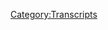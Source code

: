 {{Transcript
    | title         = [[674: April 22, 2022]]
    | caption       = [https://knowledgefight.libsyn.com/674-april-22-2022 Listen to this episode on Libsyn]
    | episodeNumber = [[674: April 22, 2022|674]]
    | length        = 01:20:54
}}

{{MessageBox
    | header     = Warning: Bot Generated Content
    | text       = This transcript was automatically generated by transcription software and likely contains many mistakes and misattributions. Please check the audio for definitive quotes, attribution, and context.
    | image      = N3yvass4myg91.webp
    | imagewidth = 50px
    | id         = warning
}}

{{TranscriptBlock
    | name      = Unknown Speaker
    | timestamp = 00:00:00.000
    | text      = Nalz Fai, Nalz Fai, Nalz Fai, Nalz Fai.
}}

{{TranscriptBlock
    | name      = Unknown Speaker
    | timestamp = 00:00:15.419
    | text      = Damn.
}}

{{TranscriptBlock
    | name      = Unknown Speaker
    | timestamp = 00:00:16.420
    | text      = And Jordan, I am sweating.
}}

{{TranscriptBlock
    | name      = Unknown Speaker
    | timestamp = 00:00:18.780
    | text      = Nalzfai.com.
}}

{{TranscriptBlock
    | name      = Unknown Speaker
    | timestamp = 00:00:19.780
    | text      = It's time to pray.
}}

{{TranscriptBlock
    | name      = Unknown Speaker
    | timestamp = 00:00:21.219
    | text      = I have great respect for Nalz Fai, Nalz Fai.
}}

{{TranscriptBlock
    | name      = Unknown Speaker
    | timestamp = 00:00:23.539
    | text      = I'm sick of them posing as if they're the good guys saying we are the bad guys.
}}

{{TranscriptBlock
    | name      = Unknown Speaker
    | timestamp = 00:00:29.699
    | text      = Dan and Jordan. Knowledge Fight.
}}

{{TranscriptBlock
    | name      = Unknown Speaker
    | timestamp = 00:00:32.179
    | text      = Riddle her. Riddle her. Riddle her.
}}

{{TranscriptBlock
    | name      = Unknown Speaker
    | timestamp = 00:00:34.179
    | text      = Blech.
}}

{{TranscriptBlock
    | name      = Unknown Speaker
    | timestamp = 00:00:34.979
    | text      = Need money.
}}

{{TranscriptBlock
    | name      = Unknown Speaker
    | timestamp = 00:00:36.420
    | text      = Riddle her. Riddle her. Riddle her.
}}

{{TranscriptBlock
    | name      = Unknown Speaker
    | timestamp = 00:00:39.299
    | text      = Andy and Kansas. Andy and...
}}

{{TranscriptBlock
    | name      = Unknown Speaker
    | timestamp = 00:00:42.100
    | text      = Stop it.
}}

{{TranscriptBlock
    | name      = Unknown Speaker
    | timestamp = 00:00:42.820
    | text      = Andy and... Andy and Kansas.
}}

{{TranscriptBlock
    | name      = Unknown Speaker
    | timestamp = 00:00:44.659
    | text      = Andy and... Andy...
}}

{{TranscriptBlock
    | name      = Unknown Speaker
    | timestamp = 00:00:46.100
    | text      = It's time to pray.
}}

{{TranscriptBlock
    | name      = Unknown Speaker
    | timestamp = 00:00:47.060
    | text      = Andy and Kansas, you're on the air. Thanks for holding us.
}}

{{TranscriptBlock
    | name      = Unknown Speaker
    | timestamp = 00:00:49.299
    | text      = Hello, Alex. I'm a system caller. I'm a huge fan.
}}

{{TranscriptBlock
    | name      = Unknown Speaker
    | timestamp = 00:00:51.700
    | text      = I love your work.
}}

{{TranscriptBlock
    | name      = Unknown Speaker
    | timestamp = 00:00:52.899
    | text      = Knowledge Fight.
}}

{{TranscriptBlock
    | name      = Unknown Speaker
    | timestamp = 00:00:55.619
    | text      = Knowledgefight.com.
}}

{{TranscriptBlock
    | name      = Unknown Speaker
    | timestamp = 00:00:58.340
    | text      = I love you.
}}

{{TranscriptBlock
    | name      = Unknown Speaker
    | timestamp = 00:00:59.060
    | text      = Hey everybody. Welcome back to Knowledge Fight. I'm Dan.
}}

{{TranscriptBlock
    | name      = Unknown Speaker
    | timestamp = 00:01:01.299
    | text      = I'm Jordan.
}}

{{TranscriptBlock
    | name      = Unknown Speaker
    | timestamp = 00:01:01.859
    | text      = We're a couple dudes who like to sit around and worship at the altar of Selene and talk
}}

{{TranscriptBlock
    | name      = Unknown Speaker
    | timestamp = 00:01:04.659
    | text      = a little bit about Alex Jones.
}}

{{TranscriptBlock
    | name      = Unknown Speaker
    | timestamp = 00:01:06.420
    | text      = Oh, indeed we are. Dan.
}}

{{TranscriptBlock
    | name      = Unknown Speaker
    | timestamp = 00:01:07.859
    | text      = Jordan.
}}

{{TranscriptBlock
    | name      = Unknown Speaker
    | timestamp = 00:01:08.180
    | text      = Dan.
}}

{{TranscriptBlock
    | name      = Unknown Speaker
    | timestamp = 00:01:08.420
    | text      = Jordan.
}}

{{TranscriptBlock
    | name      = Unknown Speaker
    | timestamp = 00:01:08.819
    | text      = Quick question for you.
}}

{{TranscriptBlock
    | name      = Unknown Speaker
    | timestamp = 00:01:09.620
    | text      = What's up?
}}

{{TranscriptBlock
    | name      = Unknown Speaker
    | timestamp = 00:01:09.859
    | text      = What's your bright spot today?
}}

{{TranscriptBlock
    | name      = Unknown Speaker
    | timestamp = 00:01:10.819
    | text      = You go first.
}}

{{TranscriptBlock
    | name      = Unknown Speaker
    | timestamp = 00:01:11.379
    | text      = Okay, my bright spot, Dan. It's a little bit pedestrian, but yesterday was such a nice day.
}}

{{TranscriptBlock
    | name      = Unknown Speaker
    | timestamp = 00:01:16.900
    | text      = It was.
}}

{{TranscriptBlock
    | name      = Unknown Speaker
    | timestamp = 00:01:17.540
    | text      = In Chicago, of all places. We went out and we played tennis. We did some outdoor things.
}}

{{TranscriptBlock
    | name      = Unknown Speaker
    | timestamp = 00:01:22.819
    | text      = It was great. Took the dogs on a long walk.
}}

{{TranscriptBlock
    | name      = Unknown Speaker
    | timestamp = 00:01:24.980
    | text      = Delightful.
}}

{{TranscriptBlock
    | name      = Unknown Speaker
    | timestamp = 00:01:25.620
    | text      = It was fantastic. It was a good day.
}}

{{TranscriptBlock
    | name      = Unknown Speaker
    | timestamp = 00:01:27.459
    | text      = Always nice to be able to get out into God's nature and see some stuff and feel the breeze.
}}

{{TranscriptBlock
    | name      = Unknown Speaker
    | timestamp = 00:01:33.939
    | text      = And then it rained sideways today. So, you know, it's Chicago.
}}

{{TranscriptBlock
    | name      = Unknown Speaker
    | timestamp = 00:01:37.939
    | text      = And the day before.
}}

{{TranscriptBlock
    | name      = Unknown Speaker
    | timestamp = 00:01:39.379
    | text      = Yeah, exactly.
}}

{{TranscriptBlock
    | name      = Unknown Speaker
    | timestamp = 00:01:40.900
    | text      = And it's going to snow tomorrow.
}}

{{TranscriptBlock
    | name      = Unknown Speaker
    | timestamp = 00:01:42.819
    | text      = I am pretty sure because this town is literally insane.
}}

{{TranscriptBlock
    | name      = Unknown Speaker
    | timestamp = 00:01:49.219
    | text      = What's your bright spot?
}}

{{TranscriptBlock
    | name      = Unknown Speaker
    | timestamp = 00:01:50.180
    | text      = Oh boy. It is tough, tough to say. I guess it's my birthday.
}}

{{TranscriptBlock
    | name      = Unknown Speaker
    | timestamp = 00:01:54.819
    | text      = It is your birthday.
}}

{{TranscriptBlock
    | name      = Unknown Speaker
    | timestamp = 00:01:55.620
    | text      = Um, so, hey, 38.
}}

{{TranscriptBlock
    | name      = Unknown Speaker
    | timestamp = 00:01:57.859
    | text      = 38, Dan.
}}

{{TranscriptBlock
    | name      = Unknown Speaker
    | timestamp = 00:01:58.900
    | text      = 38.
}}

{{TranscriptBlock
    | name      = Unknown Speaker
    | timestamp = 00:01:59.379
    | text      = Happy birthday.
}}

{{TranscriptBlock
    | name      = Unknown Speaker
    | timestamp = 00:02:00.099
    | text      = Feeling great.
}}

{{TranscriptBlock
    | name      = Unknown Speaker
    | timestamp = 00:02:00.980
    | text      = I wasn't going to say anything.
}}

{{TranscriptBlock
    | name      = Unknown Speaker
    | timestamp = 00:02:04.659
    | text      = Oh no, but I mean, like, hey, you know, I get to celebrate my birthday doing the things I love,
}}

{{TranscriptBlock
    | name      = Unknown Speaker
    | timestamp = 00:02:09.060
    | text      = hanging out with you.
}}

{{TranscriptBlock
    | name      = Unknown Speaker
    | timestamp = 00:02:09.939
    | text      = Of course.
}}

{{TranscriptBlock
    | name      = Unknown Speaker
    | timestamp = 00:02:11.060
    | text      = This show.
}}

{{TranscriptBlock
    | name      = Unknown Speaker
    | timestamp = 00:02:11.620
    | text      = Listening to Alex's dumb ass.
}}

{{TranscriptBlock
    | name      = Unknown Speaker
    | timestamp = 00:02:15.060
    | text      = Sure.
}}

{{TranscriptBlock
    | name      = Unknown Speaker
    | timestamp = 00:02:15.860
    | text      = Yeah, yeah, yeah. Well, I mean, we could have been in the air right now.
}}

{{TranscriptBlock
    | name      = Unknown Speaker
    | timestamp = 00:02:19.780
    | text      = That's true.
}}

{{TranscriptBlock
    | name      = Unknown Speaker
    | timestamp = 00:02:20.419
    | text      = Landing in Austin.
}}

{{TranscriptBlock
    | name      = Unknown Speaker
    | timestamp = 00:02:21.780
    | text      = Getting some barbecue.
}}

{{TranscriptBlock
    | name      = Unknown Speaker
    | timestamp = 00:02:22.900
    | text      = Doing a whole thing.
}}

{{TranscriptBlock
    | name      = Unknown Speaker
    | timestamp = 00:02:24.180
    | text      = Getting ready for two weeks of no holds barred trial coverage.
}}

{{TranscriptBlock
    | name      = Unknown Speaker
    | timestamp = 00:02:28.419
    | text      = Yeah, yeah.
}}

{{TranscriptBlock
    | name      = Unknown Speaker
    | timestamp = 00:02:29.219
    | text      = Going around, finding the local ice cream novelties in Austin for the dreamy, creamy summer.
}}

{{TranscriptBlock
    | name      = Unknown Speaker
    | timestamp = 00:02:35.300
    | text      = Being treated by all the ice cream places in Austin.
}}

{{TranscriptBlock
    | name      = Unknown Speaker
    | timestamp = 00:02:37.939
    | text      = Once they find out it's dreamy, creamy summer, they're going to be banging down your door.
}}

{{TranscriptBlock
    | name      = Unknown Speaker
    | timestamp = 00:02:41.300
    | text      = The world is your oyster at that point.
}}

{{TranscriptBlock
    | name      = Unknown Speaker
    | timestamp = 00:02:43.860
    | text      = And they're like, oh, you're here for the Alex Jones trial?
}}

{{TranscriptBlock
    | name      = Unknown Speaker
    | timestamp = 00:02:46.340
    | text      = Why don't you take two extra ice cream novelties?
}}

{{TranscriptBlock
    | name      = Unknown Speaker
    | timestamp = 00:02:49.939
    | text      = Be on your way, young man.
}}

{{TranscriptBlock
    | name      = Unknown Speaker
    | timestamp = 00:02:51.539
    | text      = Yeah, but still very nice.
}}

{{TranscriptBlock
    | name      = Unknown Speaker
    | timestamp = 00:02:56.819
    | text      = There have been some nice birthday wishes and I appreciate it.
}}

{{TranscriptBlock
    | name      = Unknown Speaker
    | timestamp = 00:02:59.219
    | text      = Fantastic.
}}

{{TranscriptBlock
    | name      = Unknown Speaker
    | timestamp = 00:03:00.099
    | text      = So Jordan, today we have an episode we're going to be talking about Friday of last week.
}}

{{TranscriptBlock
    | name      = Unknown Speaker
    | timestamp = 00:03:03.780
    | text      = Okay.
}}

{{TranscriptBlock
    | name      = Unknown Speaker
    | timestamp = 00:03:04.180
    | text      = That would be the April 22 to you 2022.
}}

{{TranscriptBlock
    | name      = Unknown Speaker
    | timestamp = 00:03:10.500
    | text      = Shit, I forgot how this goes.
}}

{{TranscriptBlock
    | name      = Unknown Speaker
    | timestamp = 00:03:12.580
    | text      = Anyway, it's Friday's episode.
}}

{{TranscriptBlock
    | name      = Unknown Speaker
    | timestamp = 00:03:14.180
    | text      = Okay.
}}

{{TranscriptBlock
    | name      = Unknown Speaker
    | timestamp = 00:03:16.500
    | text      = Hey, it's a modern episode, man.
}}

{{TranscriptBlock
    | name      = Unknown Speaker
    | timestamp = 00:03:18.580
    | text      = Is it that, huh?
}}

{{TranscriptBlock
    | name      = Unknown Speaker
    | timestamp = 00:03:19.460
    | text      = Uh, yeah, so Alex had, uh, of course done his bankruptcy, uh, move and the trial, uh,
}}

{{TranscriptBlock
    | name      = Unknown Speaker
    | timestamp = 00:03:26.419
    | text      = for the damages in the Texas Sandy Hook case got postponed.
}}

{{TranscriptBlock
    | name      = Unknown Speaker
    | timestamp = 00:03:30.259
    | text      = Um, and then later on in the week, the, uh, US trustee came out with a letter of opinion
}}

{{TranscriptBlock
    | name      = Unknown Speaker
    | timestamp = 00:03:35.379
    | text      = that, uh, Alex's use of the bankruptcy process was not above board.
}}

{{TranscriptBlock
    | name      = Unknown Speaker
    | timestamp = 00:03:39.219
    | text      = Right, right, right.
}}

{{TranscriptBlock
    | name      = Unknown Speaker
    | timestamp = 00:03:39.860
    | text      = Um, and so this all is still developing.
}}

{{TranscriptBlock
    | name      = Unknown Speaker
    | timestamp = 00:03:42.900
    | text      = So no idea what's going to happen here, but it seems fraught.
}}

{{TranscriptBlock
    | name      = Unknown Speaker
    | timestamp = 00:03:47.780
    | text      = Yeah, it is. It is.
}}

{{TranscriptBlock
    | name      = Unknown Speaker
    | timestamp = 00:03:49.539
    | text      = It was nice to see somebody, uh, in, in the position to write a letter, say the thing
}}

{{TranscriptBlock
    | name      = Unknown Speaker
    | timestamp = 00:03:54.900
    | text      = that everybody knew, which was, it's obvious you're exploiting this whole situation.
}}

{{TranscriptBlock
    | name      = Unknown Speaker
    | timestamp = 00:03:59.699
    | text      = Hey, this looks shady as hell.
}}

{{TranscriptBlock
    | name      = Unknown Speaker
    | timestamp = 00:04:02.340
    | text      = Hey man, we're on year four of waiting for you to stop delaying this trial.
}}

{{TranscriptBlock
    | name      = Unknown Speaker
    | timestamp = 00:04:06.819
    | text      = And just now, just now you decided that it would bankrupt the company that has no money.
}}

{{TranscriptBlock
    | name      = Unknown Speaker
    | timestamp = 00:04:11.699
    | text      = Good call.
}}

{{TranscriptBlock
    | name      = Unknown Speaker
    | timestamp = 00:04:12.340
    | text      = Good call.
}}

{{TranscriptBlock
    | name      = Unknown Speaker
    | timestamp = 00:04:12.900
    | text      = So that's going on in the background.
}}

{{TranscriptBlock
    | name      = Unknown Speaker
    | timestamp = 00:04:15.219
    | text      = Yeah.
}}

{{TranscriptBlock
    | name      = Unknown Speaker
    | timestamp = 00:04:15.539
    | text      = Will not come up on today's show.
}}

{{TranscriptBlock
    | name      = Unknown Speaker
    | timestamp = 00:04:16.899
    | text      = Why would it? That's nothing to talk about.
}}

{{TranscriptBlock
    | name      = Unknown Speaker
    | timestamp = 00:04:19.060
    | text      = Also Thursday, Alex decided to do a money bomb.
}}

{{TranscriptBlock
    | name      = Unknown Speaker
    | timestamp = 00:04:23.379
    | text      = Naturally?
}}

{{TranscriptBlock
    | name      = Unknown Speaker
    | timestamp = 00:04:24.019
    | text      = Thursday through Saturday.
}}

{{TranscriptBlock
    | name      = Unknown Speaker
    | timestamp = 00:04:25.699
    | text      = Oh God.
}}

{{TranscriptBlock
    | name      = Unknown Speaker
    | timestamp = 00:04:26.259
    | text      = Money is bombing.
}}

{{TranscriptBlock
    | name      = Unknown Speaker
    | timestamp = 00:04:27.459
    | text      = Oh no.
}}

{{TranscriptBlock
    | name      = Unknown Speaker
    | timestamp = 00:04:28.420
    | text      = Um, so yeah, Thursday he did his show.
}}

{{TranscriptBlock
    | name      = Unknown Speaker
    | timestamp = 00:04:30.259
    | text      = Friday he came back to the studio and did an interview with Mark Dice.
}}

{{TranscriptBlock
    | name      = Unknown Speaker
    | timestamp = 00:04:34.420
    | text      = Um, and here Friday we have his show, uh, for the, the middle of the money bomb.
}}

{{TranscriptBlock
    | name      = Unknown Speaker
    | timestamp = 00:04:39.620
    | text      = Okay.
}}

{{TranscriptBlock
    | name      = Unknown Speaker
    | timestamp = 00:04:40.180
    | text      = This is the prime money bomb territory.
}}

{{TranscriptBlock
    | name      = Unknown Speaker
    | timestamp = 00:04:42.819
    | text      = Yeah, you could argue that.
}}

{{TranscriptBlock
    | name      = Unknown Speaker
    | timestamp = 00:04:44.420
    | text      = I think in past years, money bombs, you might, I think that he's done some like drunk Q and A's.
}}

{{TranscriptBlock
    | name      = Unknown Speaker
    | timestamp = 00:04:50.100
    | text      = Yes, that is true.
}}

{{TranscriptBlock
    | name      = Unknown Speaker
    | timestamp = 00:04:51.300
    | text      = I remember that one.
}}

{{TranscriptBlock
    | name      = Unknown Speaker
    | timestamp = 00:04:52.259
    | text      = I don't, yeah, I, I don't know.
}}

{{TranscriptBlock
    | name      = Unknown Speaker
    | timestamp = 00:04:55.860
    | text      = So many of the money bombs are just like, all right, Alex's show is watchable.
}}

{{TranscriptBlock
    | name      = Unknown Speaker
    | timestamp = 00:04:59.939
    | text      = And then the rest of this bullshit is just trying to fill space.
}}

{{TranscriptBlock
    | name      = Unknown Speaker
    | timestamp = 00:05:04.339
    | text      = Let's show like a little video that Larry Nichols put together.
}}

{{TranscriptBlock
    | name      = Unknown Speaker
    | timestamp = 00:05:07.860
    | text      = It'll kill time.
}}

{{TranscriptBlock
    | name      = Unknown Speaker
    | timestamp = 00:05:08.740
    | text      = Oh yeah.
}}

{{TranscriptBlock
    | name      = Unknown Speaker
    | timestamp = 00:05:09.300
    | text      = I mean, for, for your birthday, it's nice to, cause we, I can go back and remember
}}

{{TranscriptBlock
    | name      = Unknown Speaker
    | timestamp = 00:05:13.860
    | text      = the very first money bomb that we covered and your, uh, I want to say childlike glee
}}

{{TranscriptBlock
    | name      = Unknown Speaker
    | timestamp = 00:05:20.100
    | text      = at the possibility of actually watching the entire thing.
}}

{{TranscriptBlock
    | name      = Unknown Speaker
    | timestamp = 00:05:23.139
    | text      = I've done that.
}}

{{TranscriptBlock
    | name      = Unknown Speaker
    | timestamp = 00:05:23.939
    | text      = I've tried to or succeeded in doing that twice.
}}

{{TranscriptBlock
    | name      = Unknown Speaker
    | timestamp = 00:05:26.899
    | text      = Yeah.
}}

{{TranscriptBlock
    | name      = Unknown Speaker
    | timestamp = 00:05:27.779
    | text      = And it's not always a money bomb, but the, the marathons for free speech or whatever the fuck
}}

{{TranscriptBlock
    | name      = Unknown Speaker
    | timestamp = 00:05:32.180
    | text      = he does.
}}

{{TranscriptBlock
    | name      = Unknown Speaker
    | timestamp = 00:05:32.660
    | text      = Um, yeah.
}}

{{TranscriptBlock
    | name      = Unknown Speaker
    | timestamp = 00:05:33.860
    | text      = And I really did kind of want to do that again this time.
}}

{{TranscriptBlock
    | name      = Unknown Speaker
    | timestamp = 00:05:37.060
    | text      = Yeah.
}}

{{TranscriptBlock
    | name      = Unknown Speaker
    | timestamp = 00:05:37.620
    | text      = Uh, there was a part of me, but it just, the awareness of like, all right, what's going
}}

{{TranscriptBlock
    | name      = Unknown Speaker
    | timestamp = 00:05:41.459
    | text      = to be going on in hour eight is going to be so useless.
}}

{{TranscriptBlock
    | name      = Unknown Speaker
    | timestamp = 00:05:45.620
    | text      = Yeah.
}}

{{TranscriptBlock
    | name      = Unknown Speaker
    | timestamp = 00:05:45.860
    | text      = Oh yeah.
}}

{{TranscriptBlock
    | name      = Unknown Speaker
    | timestamp = 00:05:46.420
    | text      = Rob do is going to be sitting there talking to a guy who's on a rumble 100% has a marginally
}}

{{TranscriptBlock
    | name      = Unknown Speaker
    | timestamp = 00:05:53.220
    | text      = popular rumble account where he posts videos that are supposed to trigger the libs who
}}

{{TranscriptBlock
    | name      = Unknown Speaker
    | timestamp = 00:05:57.459
    | text      = aren't on rumble.
}}

{{TranscriptBlock
    | name      = Unknown Speaker
    | timestamp = 00:05:58.339
    | text      = That's what they're going to do.
}}

{{TranscriptBlock
    | name      = Unknown Speaker
    | timestamp = 00:05:59.699
    | text      = Yeah.
}}

{{TranscriptBlock
    | name      = Unknown Speaker
    | timestamp = 00:06:00.100
    | text      = So I, I took a, I took a break on that one, a little breaky and decided, uh, we'll just
}}

{{TranscriptBlock
    | name      = Unknown Speaker
    | timestamp = 00:06:05.379
    | text      = talk about Friday, see where he's at, see how things are going with the money bomb.
}}

{{TranscriptBlock
    | name      = Unknown Speaker
    | timestamp = 00:06:09.139
    | text      = Um, and we'll get into that in a moment.
}}

{{TranscriptBlock
    | name      = Unknown Speaker
    | timestamp = 00:06:10.339
    | text      = But first Jordan, let's say hello to some new walks.
}}

{{TranscriptBlock
    | name      = Unknown Speaker
    | timestamp = 00:06:12.019
    | text      = Oh, that's a great idea.
}}

{{TranscriptBlock
    | name      = Unknown Speaker
    | timestamp = 00:06:12.899
    | text      = So first, just in time.
}}

{{TranscriptBlock
    | name      = Unknown Speaker
    | timestamp = 00:06:14.339
    | text      = Thank you so much.
}}

{{TranscriptBlock
    | name      = Unknown Speaker
    | timestamp = 00:06:14.899
    | text      = You're now policy walk.
}}

{{TranscriptBlock
    | name      = Unknown Speaker
    | timestamp = 00:06:16.180
    | text      = I'm a policy one.
}}

{{TranscriptBlock
    | name      = Unknown Speaker
    | timestamp = 00:06:17.139
    | text      = Thank you very much.
}}

{{TranscriptBlock
    | name      = Unknown Speaker
    | timestamp = 00:06:17.939
    | text      = Thank you.
}}

{{TranscriptBlock
    | name      = Unknown Speaker
    | timestamp = 00:06:18.420
    | text      = Next Bush did war crimes.
}}

{{TranscriptBlock
    | name      = Unknown Speaker
    | timestamp = 00:06:20.339
    | text      = Thank you so much.
}}

{{TranscriptBlock
    | name      = Unknown Speaker
    | timestamp = 00:06:20.899
    | text      = You are now policy walk.
}}

{{TranscriptBlock
    | name      = Unknown Speaker
    | timestamp = 00:06:22.259
    | text      = I'm a policy walk.
}}

{{TranscriptBlock
    | name      = Unknown Speaker
    | timestamp = 00:06:23.379
    | text      = Thank you very much.
}}

{{TranscriptBlock
    | name      = Unknown Speaker
    | timestamp = 00:06:24.819
    | text      = Next.
}}

{{TranscriptBlock
    | name      = Unknown Speaker
    | timestamp = 00:06:25.139
    | text      = Hello.
}}

{{TranscriptBlock
    | name      = Unknown Speaker
    | timestamp = 00:06:25.779
    | text      = Cillian or Killian.
}}

{{TranscriptBlock
    | name      = Unknown Speaker
    | timestamp = 00:06:27.220
    | text      = I'm not sure.
}}

{{TranscriptBlock
    | name      = Unknown Speaker
    | timestamp = 00:06:27.779
    | text      = Killian.
}}

{{TranscriptBlock
    | name      = Unknown Speaker
    | timestamp = 00:06:28.259
    | text      = Yeah, I think it is from your ear friends.
}}

{{TranscriptBlock
    | name      = Unknown Speaker
    | timestamp = 00:06:30.420
    | text      = Thank you so much.
}}

{{TranscriptBlock
    | name      = Unknown Speaker
    | timestamp = 00:06:30.899
    | text      = You are now policy walk.
}}

{{TranscriptBlock
    | name      = Unknown Speaker
    | timestamp = 00:06:32.019
    | text      = I'm a policy one.
}}

{{TranscriptBlock
    | name      = Unknown Speaker
    | timestamp = 00:06:32.980
    | text      = Thanks.
}}

{{TranscriptBlock
    | name      = Unknown Speaker
    | timestamp = 00:06:33.220
    | text      = Killian next.
}}

{{TranscriptBlock
    | name      = Unknown Speaker
    | timestamp = 00:06:34.740
    | text      = Love you, honey.
}}

{{TranscriptBlock
    | name      = Unknown Speaker
    | timestamp = 00:06:35.459
    | text      = My anniversary present is only nine months late.
}}

{{TranscriptBlock
    | name      = Unknown Speaker
    | timestamp = 00:06:37.779
    | text      = Sorry for the little breaky.
}}

{{TranscriptBlock
    | name      = Unknown Speaker
    | timestamp = 00:06:39.139
    | text      = You're now policy walk.
}}

{{TranscriptBlock
    | name      = Unknown Speaker
    | timestamp = 00:06:40.660
    | text      = I'm a policy one.
}}

{{TranscriptBlock
    | name      = Unknown Speaker
    | timestamp = 00:06:41.860
    | text      = That's a good one.
}}

{{TranscriptBlock
    | name      = Unknown Speaker
    | timestamp = 00:06:42.660
    | text      = Make it ten months late.
}}

{{TranscriptBlock
    | name      = Unknown Speaker
    | timestamp = 00:06:43.620
    | text      = That's a good one.
}}

{{TranscriptBlock
    | name      = Unknown Speaker
    | timestamp = 00:06:44.740
    | text      = We're also a month behind.
}}

{{TranscriptBlock
    | name      = Unknown Speaker
    | timestamp = 00:06:46.100
    | text      = So yeah, yeah, yeah.
}}

{{TranscriptBlock
    | name      = Unknown Speaker
    | timestamp = 00:06:46.819
    | text      = So maybe this one's for next year.
}}

{{TranscriptBlock
    | name      = Unknown Speaker
    | timestamp = 00:06:48.100
    | text      = You got it.
}}

{{TranscriptBlock
    | name      = Unknown Speaker
    | timestamp = 00:06:49.379
    | text      = Next.
}}

{{TranscriptBlock
    | name      = Unknown Speaker
    | timestamp = 00:06:49.699
    | text      = I showed you my one hour demo reel.
}}

{{TranscriptBlock
    | name      = Unknown Speaker
    | timestamp = 00:06:51.699
    | text      = Please respond.
}}

{{TranscriptBlock
    | name      = Unknown Speaker
    | timestamp = 00:06:52.579
    | text      = Thank you so much.
}}

{{TranscriptBlock
    | name      = Unknown Speaker
    | timestamp = 00:06:53.139
    | text      = You are now policy walk.
}}

{{TranscriptBlock
    | name      = Unknown Speaker
    | timestamp = 00:06:54.420
    | text      = I'm a policy one.
}}

{{TranscriptBlock
    | name      = Unknown Speaker
    | timestamp = 00:06:55.379
    | text      = Thank you very much.
}}

{{TranscriptBlock
    | name      = Unknown Speaker
    | timestamp = 00:06:56.339
    | text      = Thank you.
}}

{{TranscriptBlock
    | name      = Unknown Speaker
    | timestamp = 00:06:56.819
    | text      = Next.
}}

{{TranscriptBlock
    | name      = Unknown Speaker
    | timestamp = 00:06:57.459
    | text      = I'm not Jordan and Zamasu did nothing wrong.
}}

{{TranscriptBlock
    | name      = Unknown Speaker
    | timestamp = 00:07:00.180
    | text      = Thank you so much.
}}

{{TranscriptBlock
    | name      = Unknown Speaker
    | timestamp = 00:07:00.740
    | text      = You are now policy walk.
}}

{{TranscriptBlock
    | name      = Unknown Speaker
    | timestamp = 00:07:01.939
    | text      = I'm a policy walk.
}}

{{TranscriptBlock
    | name      = Unknown Speaker
    | timestamp = 00:07:03.060
    | text      = Thank you very much.
}}

{{TranscriptBlock
    | name      = Unknown Speaker
    | timestamp = 00:07:03.699
    | text      = I think it's a Dragon Ball Z thing.
}}

{{TranscriptBlock
    | name      = Unknown Speaker
    | timestamp = 00:07:05.379
    | text      = Oh, is that it?
}}

{{TranscriptBlock
    | name      = Unknown Speaker
    | timestamp = 00:07:06.579
    | text      = Okay, that makes sense.
}}

{{TranscriptBlock
    | name      = Unknown Speaker
    | timestamp = 00:07:07.620
    | text      = Yeah.
}}

{{TranscriptBlock
    | name      = Unknown Speaker
    | timestamp = 00:07:07.860
    | text      = Next, don't tell my heart.
}}

{{TranscriptBlock
    | name      = Unknown Speaker
    | timestamp = 00:07:09.139
    | text      = My little breaky heart.
}}

{{TranscriptBlock
    | name      = Unknown Speaker
    | timestamp = 00:07:10.259
    | text      = Thank you so much.
}}

{{TranscriptBlock
    | name      = Unknown Speaker
    | timestamp = 00:07:10.819
    | text      = You are now policy walk.
}}

{{TranscriptBlock
    | name      = Unknown Speaker
    | timestamp = 00:07:12.180
    | text      = I'm a policy one.
}}

{{TranscriptBlock
    | name      = Unknown Speaker
    | timestamp = 00:07:13.139
    | text      = Thank you very much.
}}

{{TranscriptBlock
    | name      = Unknown Speaker
    | timestamp = 00:07:14.180
    | text      = Thank you.
}}

{{TranscriptBlock
    | name      = Unknown Speaker
    | timestamp = 00:07:16.339
    | text      = Yeah.
}}

{{TranscriptBlock
    | name      = Unknown Speaker
    | timestamp = 00:07:16.579
    | text      = So now, Jordan, here, before we get into the episode proper,
}}

{{TranscriptBlock
    | name      = Unknown Speaker
    | timestamp = 00:07:20.899
    | text      = is where Alex's head is at.
}}

{{TranscriptBlock
    | name      = Unknown Speaker
    | timestamp = 00:07:22.180
    | text      = Okay.
}}

{{TranscriptBlock
    | name      = Unknown Speaker
    | timestamp = 00:07:22.740
    | text      = Do most of us deserve to die?
}}

{{TranscriptBlock
    | name      = Unknown Speaker
    | timestamp = 00:07:24.259
    | text      = Yes.
}}

{{TranscriptBlock
    | name      = Unknown Speaker
    | timestamp = 00:07:25.459
    | text      = Ouch.
}}

{{TranscriptBlock
    | name      = Unknown Speaker
    | timestamp = 00:07:26.339
    | text      = Ouch.
}}

{{TranscriptBlock
    | name      = Unknown Speaker
    | timestamp = 00:07:26.980
    | text      = So this is a great money bomb that we're dealing with.
}}

{{TranscriptBlock
    | name      = Unknown Speaker
    | timestamp = 00:07:30.819
    | text      = I mean, look, if you're trying to raise money,
}}

{{TranscriptBlock
    | name      = Unknown Speaker
    | timestamp = 00:07:32.579
    | text      = you should say that most of the people who are in the audience probably deserve death.
}}

{{TranscriptBlock
    | name      = Unknown Speaker
    | timestamp = 00:07:37.139
    | text      = I mean, it is weird to think of a regular, normal telethon that we've all seen.
}}

{{TranscriptBlock
    | name      = Unknown Speaker
    | timestamp = 00:07:42.100
    | text      = Well, Jerry Lewis would regularly scream by how people...
}}

{{TranscriptBlock
    | name      = Unknown Speaker
    | timestamp = 00:07:45.459
    | text      = All of us need death now!
}}

{{TranscriptBlock
    | name      = Unknown Speaker
    | timestamp = 00:07:48.339
    | text      = So please find it in your heart to donate.
}}

{{TranscriptBlock
    | name      = Unknown Speaker
    | timestamp = 00:07:51.620
    | text      = Whatever it is you can.
}}

{{TranscriptBlock
    | name      = Unknown Speaker
    | timestamp = 00:07:52.740
    | text      = $5, $10.
}}

{{TranscriptBlock
    | name      = Unknown Speaker
    | timestamp = 00:07:54.100
    | text      = You deserve death anyway.
}}

{{TranscriptBlock
    | name      = Unknown Speaker
    | timestamp = 00:07:55.939
    | text      = Give till it hurts, because it's really gonna hurt when you die like you deserve to.
}}

{{TranscriptBlock
    | name      = Unknown Speaker
    | timestamp = 00:08:01.699
    | text      = I remember We Are The World.
}}

{{TranscriptBlock
    | name      = Unknown Speaker
    | timestamp = 00:08:04.500
    | text      = Yeah.
}}

{{TranscriptBlock
    | name      = Unknown Speaker
    | timestamp = 00:08:05.300
    | text      = A couple songs about how everybody should just die.
}}

{{TranscriptBlock
    | name      = Unknown Speaker
    | timestamp = 00:08:07.779
    | text      = We Are The World that should be blown up.
}}

{{TranscriptBlock
    | name      = Unknown Speaker
    | timestamp = 00:08:09.860
    | text      = It was a very different concert.
}}

{{TranscriptBlock
    | name      = Unknown Speaker
    | timestamp = 00:08:11.220
    | text      = Yeah.
}}

{{TranscriptBlock
    | name      = Unknown Speaker
    | timestamp = 00:08:11.540
    | text      = We Are The World was just everyone singing Andrew WK's You Better Get Ready To Die.
}}

{{TranscriptBlock
    | name      = Unknown Speaker
    | timestamp = 00:08:18.980
    | text      = Oh boy.
}}

{{TranscriptBlock
    | name      = Unknown Speaker
    | timestamp = 00:08:19.620
    | text      = Anyway, here's where we start.
}}

{{TranscriptBlock
    | name      = Unknown Speaker
    | timestamp = 00:08:20.980
    | text      = Yeah.
}}

{{TranscriptBlock
    | name      = Unknown Speaker
    | timestamp = 00:08:21.699
    | text      = Alex has played a John Bowne report and decides he's gonna opine on it a little bit.
}}

{{TranscriptBlock
    | name      = Unknown Speaker
    | timestamp = 00:08:26.180
    | text      = Of course.
}}

{{TranscriptBlock
    | name      = Unknown Speaker
    | timestamp = 00:08:26.740
    | text      = All right, on screen is undoubtedly John Bowne's most important report he's ever done.
}}

{{TranscriptBlock
    | name      = Unknown Speaker
    | timestamp = 00:08:33.139
    | text      = Out of hundreds of critical reports, the headline is Power Grid Kill Switch Discovered.
}}

{{TranscriptBlock
    | name      = Unknown Speaker
    | timestamp = 00:08:38.100
    | text      = Now, I want to make that the central video at Band.video right at the top.
}}

{{TranscriptBlock
    | name      = Unknown Speaker
    | timestamp = 00:08:41.940
    | text      = And I want to add it under the live show feed today of the broadcast on the front page of
}}

{{TranscriptBlock
    | name      = Unknown Speaker
    | timestamp = 00:08:46.340
    | text      = Info Wars so everybody can find it and share it.
}}

{{TranscriptBlock
    | name      = Unknown Speaker
    | timestamp = 00:08:48.820
    | text      = I want to explain something and be 100% clear to everybody about this.
}}

{{TranscriptBlock
    | name      = Unknown Speaker
    | timestamp = 00:08:54.100
    | text      = There is no doubt that the global fascist corporate crime syndicate has kill switches
}}

{{TranscriptBlock
    | name      = Unknown Speaker
    | timestamp = 00:09:01.299
    | text      = in all the phones, all the power plants, all of the air traffic control, and in all the
}}

{{TranscriptBlock
    | name      = Unknown Speaker
    | timestamp = 00:09:08.019
    | text      = Pentagon hardware.
}}

{{TranscriptBlock
    | name      = Unknown Speaker
    | timestamp = 00:09:10.419
    | text      = It's not the Russians.
}}

{{TranscriptBlock
    | name      = Unknown Speaker
    | timestamp = 00:09:11.299
    | text      = It's not the Chinese.
}}

{{TranscriptBlock
    | name      = Unknown Speaker
    | timestamp = 00:09:12.100
    | text      = It's on record.
}}

{{TranscriptBlock
    | name      = Unknown Speaker
    | timestamp = 00:09:13.779
    | text      = It's been declassified for decades.
}}

{{TranscriptBlock
    | name      = Unknown Speaker
    | timestamp = 00:09:15.620
    | text      = Snowden exposed it as well.
}}

{{TranscriptBlock
    | name      = Unknown Speaker
    | timestamp = 00:09:18.340
    | text      = And now that very same group is telling you that power outages and hacker attacks are
}}

{{TranscriptBlock
    | name      = Unknown Speaker
    | timestamp = 00:09:24.419
    | text      = imminent and it's going to be the Russians.
}}

{{TranscriptBlock
    | name      = Unknown Speaker
    | timestamp = 00:09:27.059
    | text      = And we got to go to war with the Russians.
}}

{{TranscriptBlock
    | name      = Unknown Speaker
    | timestamp = 00:09:28.899
    | text      = It's not the Russians imploding the border.
}}

{{TranscriptBlock
    | name      = Unknown Speaker
    | timestamp = 00:09:30.500
    | text      = It's not the Russians devaluing the dollar.
}}

{{TranscriptBlock
    | name      = Unknown Speaker
    | timestamp = 00:09:32.100
    | text      = It's not the Russians cutting off thousands of pipelines, including Keystone.
}}

{{TranscriptBlock
    | name      = Unknown Speaker
    | timestamp = 00:09:37.299
    | text      = It is the global corporations waging war against every nation state on Earth.
}}

{{TranscriptBlock
    | name      = Unknown Speaker
    | timestamp = 00:09:42.500
    | text      = So this is kind of a summation of what I guess you'd call the primary thesis of the episode.
}}

{{TranscriptBlock
    | name      = Unknown Speaker
    | timestamp = 00:09:49.379
    | text      = In as much as there is content, this is kind of the content.
}}

{{TranscriptBlock
    | name      = Unknown Speaker
    | timestamp = 00:09:53.299
    | text      = And that is that we found this kill switch.
}}

{{TranscriptBlock
    | name      = Unknown Speaker
    | timestamp = 00:09:57.059
    | text      = He's always talked about the internet kill switch.
}}

{{TranscriptBlock
    | name      = Unknown Speaker
    | timestamp = 00:09:58.980
    | text      = But now apparently the entire power matrix, the whole power network infrastructure, he's
}}

{{TranscriptBlock
    | name      = Unknown Speaker
    | timestamp = 00:10:05.299
    | text      = found these kill switch.
}}

{{TranscriptBlock
    | name      = Unknown Speaker
    | timestamp = 00:10:06.580
    | text      = So what he's saying is that the United States power grid was built in such a way as to be
}}

{{TranscriptBlock
    | name      = Unknown Speaker
    | timestamp = 00:10:14.820
    | text      = 100% shutoffable by one dude at any point in time.
}}

{{TranscriptBlock
    | name      = Unknown Speaker
    | timestamp = 00:10:18.899
    | text      = I think that that's the premise, yeah.
}}

{{TranscriptBlock
    | name      = Unknown Speaker
    | timestamp = 00:10:21.220
    | text      = That's not good.
}}

{{TranscriptBlock
    | name      = Unknown Speaker
    | timestamp = 00:10:22.100
    | text      = No.
}}

{{TranscriptBlock
    | name      = Unknown Speaker
    | timestamp = 00:10:22.419
    | text      = That would be a bad power grid.
}}

{{TranscriptBlock
    | name      = Unknown Speaker
    | timestamp = 00:10:24.179
    | text      = I'm gonna say that right now.
}}

{{TranscriptBlock
    | name      = Unknown Speaker
    | timestamp = 00:10:25.220
    | text      = Let me reassure you too, because you might be scared right now.
}}

{{TranscriptBlock
    | name      = Unknown Speaker
    | timestamp = 00:10:27.860
    | text      = I watched that Jon Bound video.
}}

{{TranscriptBlock
    | name      = Unknown Speaker
    | timestamp = 00:10:29.220
    | text      = Yeah.
}}

{{TranscriptBlock
    | name      = Unknown Speaker
    | timestamp = 00:10:29.700
    | text      = Does not prove this in any way.
}}

{{TranscriptBlock
    | name      = Unknown Speaker
    | timestamp = 00:10:30.899
    | text      = Ooh, that's good.
}}

{{TranscriptBlock
    | name      = Unknown Speaker
    | timestamp = 00:10:31.620
    | text      = Yeah.
}}

{{TranscriptBlock
    | name      = Unknown Speaker
    | timestamp = 00:10:32.100
    | text      = That's good.
}}

{{TranscriptBlock
    | name      = Unknown Speaker
    | timestamp = 00:10:32.820
    | text      = It's a little bit light in terms of evidence.
}}

{{TranscriptBlock
    | name      = Unknown Speaker
    | timestamp = 00:10:36.500
    | text      = Just like, you know, regular wise, you don't want to have that kind of switch laying around.
}}

{{TranscriptBlock
    | name      = Unknown Speaker
    | timestamp = 00:10:40.740
    | text      = What if he trips and boom, and then everybody has power, you know?
}}

{{TranscriptBlock
    | name      = Unknown Speaker
    | timestamp = 00:10:44.500
    | text      = Yeah.
}}

{{TranscriptBlock
    | name      = Unknown Speaker
    | timestamp = 00:10:44.580
    | text      = It's terrible.
}}

{{TranscriptBlock
    | name      = Unknown Speaker
    | timestamp = 00:10:45.139
    | text      = Yeah, yeah.
}}

{{TranscriptBlock
    | name      = Unknown Speaker
    | timestamp = 00:10:45.460
    | text      = That's why you want there to be redundancies in how you do something.
}}

{{TranscriptBlock
    | name      = Unknown Speaker
    | timestamp = 00:10:49.700
    | text      = They need to be two keys.
}}

{{TranscriptBlock
    | name      = Unknown Speaker
    | timestamp = 00:10:51.059
    | text      = Right.
}}

{{TranscriptBlock
    | name      = Unknown Speaker
    | timestamp = 00:10:51.299
    | text      = Yeah, yeah.
}}

{{TranscriptBlock
    | name      = Unknown Speaker
    | timestamp = 00:10:51.860
    | text      = Gotta, gotta.
}}

{{TranscriptBlock
    | name      = Unknown Speaker
    | timestamp = 00:10:52.659
    | text      = Um, but, uh, yeah, so this is, uh, the title of that, uh, that video that Bound made was,
}}

{{TranscriptBlock
    | name      = Unknown Speaker
    | timestamp = 00:10:58.740
    | text      = uh, uh, power grid kill switches found.
}}

{{TranscriptBlock
    | name      = Unknown Speaker
    | timestamp = 00:11:02.019
    | text      = Okay.
}}

{{TranscriptBlock
    | name      = Unknown Speaker
    | timestamp = 00:11:02.340
    | text      = Uh, and, uh, they did not find it.
}}

{{TranscriptBlock
    | name      = Unknown Speaker
    | timestamp = 00:11:04.259
    | text      = Aww.
}}

{{TranscriptBlock
    | name      = Unknown Speaker
    | timestamp = 00:11:04.980
    | text      = But a little bit of clickbait, uh, some might say.
}}

{{TranscriptBlock
    | name      = Unknown Speaker
    | timestamp = 00:11:07.460
    | text      = Also, I love that Alex is doling out all this praise.
}}

{{TranscriptBlock
    | name      = Unknown Speaker
    | timestamp = 00:11:10.740
    | text      = Jon Bound and Greg Reese are just constantly making the best video they've ever made.
}}

{{TranscriptBlock
    | name      = Unknown Speaker
    | timestamp = 00:11:15.860
    | text      = It's kind of crazy.
}}

{{TranscriptBlock
    | name      = Unknown Speaker
    | timestamp = 00:11:16.980
    | text      = It's, I don't know how they up their game every single video that they put out, but man.
}}

{{TranscriptBlock
    | name      = Unknown Speaker
    | timestamp = 00:11:21.539
    | text      = They started out so low that they started out with the stairs so low.
}}

{{TranscriptBlock
    | name      = Unknown Speaker
    | timestamp = 00:11:26.580
    | text      = But even so, even if that were the case.
}}

{{TranscriptBlock
    | name      = Unknown Speaker
    | timestamp = 00:11:28.740
    | text      = Right.
}}

{{TranscriptBlock
    | name      = Unknown Speaker
    | timestamp = 00:11:29.779
    | text      = Still impressive to just like, to incrementally dedicate yourself to like, I'll be 5% better
}}

{{TranscriptBlock
    | name      = Unknown Speaker
    | timestamp = 00:11:36.580
    | text      = this time.
}}

{{TranscriptBlock
    | name      = Unknown Speaker
    | timestamp = 00:11:36.980
    | text      = Yeah, yeah, yeah.
}}

{{TranscriptBlock
    | name      = Unknown Speaker
    | timestamp = 00:11:37.779
    | text      = That's true.
}}

{{TranscriptBlock
    | name      = Unknown Speaker
    | timestamp = 00:11:38.340
    | text      = You know?
}}

{{TranscriptBlock
    | name      = Unknown Speaker
    | timestamp = 00:11:38.740
    | text      = Yeah.
}}

{{TranscriptBlock
    | name      = Unknown Speaker
    | timestamp = 00:11:39.620
    | text      = Anyway, uh, Biden's got a bill that, uh, he passed.
}}

{{TranscriptBlock
    | name      = Unknown Speaker
    | timestamp = 00:11:42.659
    | text      = Sure.
}}

{{TranscriptBlock
    | name      = Unknown Speaker
    | timestamp = 00:11:43.139
    | text      = Does, it has to do with these kill switches.
}}

{{TranscriptBlock
    | name      = Unknown Speaker
    | timestamp = 00:11:44.899
    | text      = Of course.
}}

{{TranscriptBlock
    | name      = Unknown Speaker
    | timestamp = 00:11:45.860
    | text      = And look at the globalist.
}}

{{TranscriptBlock
    | name      = Unknown Speaker
    | timestamp = 00:11:46.899
    | text      = What, what is in the transportation bill that Biden signed into law?
}}

{{TranscriptBlock
    | name      = Unknown Speaker
    | timestamp = 00:11:50.500
    | text      = A kill switch in all cars by law, new cars by 2025 that surveils you and tracks you in
}}

{{TranscriptBlock
    | name      = Unknown Speaker
    | timestamp = 00:11:56.980
    | text      = real time.
}}

{{TranscriptBlock
    | name      = Unknown Speaker
    | timestamp = 00:11:58.259
    | text      = It's in the fricking law.
}}

{{TranscriptBlock
    | name      = Unknown Speaker
    | timestamp = 00:12:00.659
    | text      = They put kill switches in the new cars.
}}

{{TranscriptBlock
    | name      = Unknown Speaker
    | timestamp = 00:12:02.500
    | text      = And by the way, cars going back 20 years ago already have them.
}}

{{TranscriptBlock
    | name      = Unknown Speaker
    | timestamp = 00:12:05.779
    | text      = What?
}}

{{TranscriptBlock
    | name      = Unknown Speaker
    | timestamp = 00:12:06.500
    | text      = They don't make a big deal about it, but major police departments have been let in on it.
}}

{{TranscriptBlock
    | name      = Unknown Speaker
    | timestamp = 00:12:09.779
    | text      = And they got helicopters that just send a frequency down and car stops.
}}

{{TranscriptBlock
    | name      = Unknown Speaker
    | timestamp = 00:12:14.899
    | text      = This isn't true.
}}

{{TranscriptBlock
    | name      = Unknown Speaker
    | timestamp = 00:12:15.779
    | text      = Alex also has some things mixed up.
}}

{{TranscriptBlock
    | name      = Unknown Speaker
    | timestamp = 00:12:17.700
    | text      = This isn't about a transportation bill.
}}

{{TranscriptBlock
    | name      = Unknown Speaker
    | timestamp = 00:12:19.539
    | text      = It has to do with the infrastructure investment and jobs act from last December, but he's
}}

{{TranscriptBlock
    | name      = Unknown Speaker
    | timestamp = 00:12:23.539
    | text      = making stuff up about sure.
}}

{{TranscriptBlock
    | name      = Unknown Speaker
    | timestamp = 00:12:25.059
    | text      = The bill itself doesn't mandate that cars need to have kill switches put in them.
}}

{{TranscriptBlock
    | name      = Unknown Speaker
    | timestamp = 00:12:28.419
    | text      = The language in the bill says that quote, to ensure the prevention of alcohol impaired
}}

{{TranscriptBlock
    | name      = Unknown Speaker
    | timestamp = 00:12:33.139
    | text      = driving fatalities, advanced drunk and impaired driving prevention technology must be standard
}}

{{TranscriptBlock
    | name      = Unknown Speaker
    | timestamp = 00:12:37.700
    | text      = equipment in all new passenger motor vehicles.
}}

{{TranscriptBlock
    | name      = Unknown Speaker
    | timestamp = 00:12:41.139
    | text      = The precise definition of what this might entail is a bit vague.
}}

{{TranscriptBlock
    | name      = Unknown Speaker
    | timestamp = 00:12:44.419
    | text      = So Alex has decided to define this as a kill switch that the new world order will use to
}}

{{TranscriptBlock
    | name      = Unknown Speaker
    | timestamp = 00:12:48.179
    | text      = take over your car, but that's not necessarily accurate, and it's just basically what he
}}

{{TranscriptBlock
    | name      = Unknown Speaker
    | timestamp = 00:12:52.259
    | text      = has decided to believe.
}}

{{TranscriptBlock
    | name      = Unknown Speaker
    | timestamp = 00:12:53.460
    | text      = Right, right, right, right.
}}

{{TranscriptBlock
    | name      = Unknown Speaker
    | timestamp = 00:12:54.259
    | text      = But larger picture, this bill wasn't saying that all new cars had to have this equipment.
}}

{{TranscriptBlock
    | name      = Unknown Speaker
    | timestamp = 00:12:58.500
    | text      = It was saying that the Department of Transportation was required to draft regulations regarding
}}

{{TranscriptBlock
    | name      = Unknown Speaker
    | timestamp = 00:13:02.580
    | text      = this issue within three years, a deadline which many think will be extended, probably
}}

{{TranscriptBlock
    | name      = Unknown Speaker
    | timestamp = 00:13:06.500
    | text      = due to industry pushback.
}}

{{TranscriptBlock
    | name      = Unknown Speaker
    | timestamp = 00:13:08.419
    | text      = The phrasing Alex is using is misleading, and he's talking about regulations that have
}}

{{TranscriptBlock
    | name      = Unknown Speaker
    | timestamp = 00:13:12.500
    | text      = yet to be written and may not be anytime soon.
}}

{{TranscriptBlock
    | name      = Unknown Speaker
    | timestamp = 00:13:15.220
    | text      = Amazing.
}}

{{TranscriptBlock
    | name      = Unknown Speaker
    | timestamp = 00:13:15.779
    | text      = So kind of just push that off to the side.
}}

{{TranscriptBlock
    | name      = Unknown Speaker
    | timestamp = 00:13:19.139
    | text      = Yeah, that being said, almost any car that uses Wi-Fi or keyless entry or keyless ignition
}}

{{TranscriptBlock
    | name      = Unknown Speaker
    | timestamp = 00:13:25.700
    | text      = can be hacked.
}}

{{TranscriptBlock
    | name      = Unknown Speaker
    | timestamp = 00:13:26.820
    | text      = That is just a reality of that kind of technology, and it doesn't necessarily constitute a kill
}}

{{TranscriptBlock
    | name      = Unknown Speaker
    | timestamp = 00:13:31.379
    | text      = switch.
}}

{{TranscriptBlock
    | name      = Unknown Speaker
    | timestamp = 00:13:32.100
    | text      = If you're worried about this, one of the things you should do is not buy a Tesla, because
}}

{{TranscriptBlock
    | name      = Unknown Speaker
    | timestamp = 00:13:36.179
    | text      = in 2020, Consumer Watchdog named them the most vulnerable cars in terms of getting hacked.
}}

{{TranscriptBlock
    | name      = Unknown Speaker
    | timestamp = 00:13:40.980
    | text      = You know, I'm starting to think and call me crazy.
}}

{{TranscriptBlock
    | name      = Unknown Speaker
    | timestamp = 00:13:45.220
    | text      = I'm starting to think that that company is not worth several thousand dollars per share
}}

{{TranscriptBlock
    | name      = Unknown Speaker
    | timestamp = 00:13:49.860
    | text      = or whatever it is that it costs.
}}

{{TranscriptBlock
    | name      = Unknown Speaker
    | timestamp = 00:13:51.779
    | text      = I mean...
}}

{{TranscriptBlock
    | name      = Unknown Speaker
    | timestamp = 00:13:52.580
    | text      = It might be overvalued.
}}

{{TranscriptBlock
    | name      = Unknown Speaker
    | timestamp = 00:13:53.860
    | text      = I might even say it might be overvalued.
}}

{{TranscriptBlock
    | name      = Unknown Speaker
    | timestamp = 00:13:55.539
    | text      = But what do you think about tunnels?
}}

{{TranscriptBlock
    | name      = Unknown Speaker
    | timestamp = 00:13:57.539
    | text      = We gotta have them big, we gotta have them long, and we gotta have them never finished.
}}

{{TranscriptBlock
    | name      = Unknown Speaker
    | timestamp = 00:14:01.220
    | text      = Right.
}}

{{TranscriptBlock
    | name      = Unknown Speaker
    | timestamp = 00:14:01.460
    | text      = So Alex is taking kernels of real things and then just exaggerating and embellishing them
}}

{{TranscriptBlock
    | name      = Unknown Speaker
    | timestamp = 00:14:06.820
    | text      = in order to make them fit the narrative that he has going today, which is the theme of
}}

{{TranscriptBlock
    | name      = Unknown Speaker
    | timestamp = 00:14:12.019
    | text      = these kill switches and the globalists just being able to turn off everything at the push
}}

{{TranscriptBlock
    | name      = Unknown Speaker
    | timestamp = 00:14:16.500
    | text      = of a button.
}}

{{TranscriptBlock
    | name      = Unknown Speaker
    | timestamp = 00:14:17.779
    | text      = You know, I almost think it might be a good idea to have kill switches in cars.
}}

{{TranscriptBlock
    | name      = Unknown Speaker
    | timestamp = 00:14:22.820
    | text      = You know?
}}

{{TranscriptBlock
    | name      = Unknown Speaker
    | timestamp = 00:14:23.539
    | text      = Like, for drunk driving, basically.
}}

{{TranscriptBlock
    | name      = Unknown Speaker
    | timestamp = 00:14:25.940
    | text      = If you were, why are we doing car chases?
}}

{{TranscriptBlock
    | name      = Unknown Speaker
    | timestamp = 00:14:29.460
    | text      = Why are we letting people, you know?
}}

{{TranscriptBlock
    | name      = Unknown Speaker
    | timestamp = 00:14:31.460
    | text      = I would rather a cop just turned the car off than chased it.
}}

{{TranscriptBlock
    | name      = Unknown Speaker
    | timestamp = 00:14:34.500
    | text      = I think that that would be prohibitively difficult to implement.
}}

{{TranscriptBlock
    | name      = Unknown Speaker
    | timestamp = 00:14:40.899
    | text      = Probably.
}}

{{TranscriptBlock
    | name      = Unknown Speaker
    | timestamp = 00:14:41.700
    | text      = And also would probably lend itself to a lot of...
}}

{{TranscriptBlock
    | name      = Unknown Speaker
    | timestamp = 00:14:44.740
    | text      = Abuse?
}}

{{TranscriptBlock
    | name      = Unknown Speaker
    | timestamp = 00:14:45.379
    | text      = Yeah, I can see a number of ways it would.
}}

{{TranscriptBlock
    | name      = Unknown Speaker
    | timestamp = 00:14:48.019
    | text      = I think that what you kind of come into with this would be some kind of driver assistance
}}

{{TranscriptBlock
    | name      = Unknown Speaker
    | timestamp = 00:14:56.580
    | text      = or something.
}}

{{TranscriptBlock
    | name      = Unknown Speaker
    | timestamp = 00:14:56.980
    | text      = You know, like, we're heading towards this world of, like, driverless cars being available
}}

{{TranscriptBlock
    | name      = Unknown Speaker
    | timestamp = 00:15:02.419
    | text      = in some fashion.
}}

{{TranscriptBlock
    | name      = Unknown Speaker
    | timestamp = 00:15:04.340
    | text      = And some sort of a in-between state where if you're swerving or something like that, the
}}

{{TranscriptBlock
    | name      = Unknown Speaker
    | timestamp = 00:15:08.899
    | text      = car is able to sense that and pull over.
}}

{{TranscriptBlock
    | name      = Unknown Speaker
    | timestamp = 00:15:11.299
    | text      = Right.
}}

{{TranscriptBlock
    | name      = Unknown Speaker
    | timestamp = 00:15:11.620
    | text      = Or something like that.
}}

{{TranscriptBlock
    | name      = Unknown Speaker
    | timestamp = 00:15:12.740
    | text      = Sure.
}}

{{TranscriptBlock
    | name      = Unknown Speaker
    | timestamp = 00:15:13.059
    | text      = I think that that's more the discussion that's being...
}}

{{TranscriptBlock
    | name      = Unknown Speaker
    | timestamp = 00:15:16.980
    | text      = Or, like, these drunk driving safety mechanisms.
}}

{{TranscriptBlock
    | name      = Unknown Speaker
    | timestamp = 00:15:18.980
    | text      = Of course.
}}

{{TranscriptBlock
    | name      = Unknown Speaker
    | timestamp = 00:15:19.539
    | text      = As opposed to, like, the cop has a ray gun that turns off your car.
}}

{{TranscriptBlock
    | name      = Unknown Speaker
    | timestamp = 00:15:23.860
    | text      = Right.
}}

{{TranscriptBlock
    | name      = Unknown Speaker
    | timestamp = 00:15:24.100
    | text      = Now, again, supervillain style, I would like that ray gun.
}}

{{TranscriptBlock
    | name      = Unknown Speaker
    | timestamp = 00:15:27.220
    | text      = Well, fine.
}}

{{TranscriptBlock
    | name      = Unknown Speaker
    | timestamp = 00:15:27.620
    | text      = Just get, like, an EMP or something.
}}

{{TranscriptBlock
    | name      = Unknown Speaker
    | timestamp = 00:15:29.539
    | text      = I got it.
}}

{{TranscriptBlock
    | name      = Unknown Speaker
    | timestamp = 00:15:30.019
    | text      = Yeah, but it's got to be better than that.
}}

{{TranscriptBlock
    | name      = Unknown Speaker
    | timestamp = 00:15:31.700
    | text      = It's got to be more targeted.
}}

{{TranscriptBlock
    | name      = Unknown Speaker
    | timestamp = 00:15:32.340
    | text      = It's got to be good.
}}

{{TranscriptBlock
    | name      = Unknown Speaker
    | timestamp = 00:15:33.220
    | text      = It's got to be real good.
}}

{{TranscriptBlock
    | name      = Unknown Speaker
    | timestamp = 00:15:34.179
    | text      = All right, fine.
}}

{{TranscriptBlock
    | name      = Unknown Speaker
    | timestamp = 00:15:35.460
    | text      = But look, there's other kill switches.
}}

{{TranscriptBlock
    | name      = Unknown Speaker
    | timestamp = 00:15:37.220
    | text      = Oh, yeah?
}}

{{TranscriptBlock
    | name      = Unknown Speaker
    | timestamp = 00:15:37.539
    | text      = Kill switch engagement.
}}

{{TranscriptBlock
    | name      = Unknown Speaker
    | timestamp = 00:15:38.419
    | text      = In the human body.
}}

{{TranscriptBlock
    | name      = Unknown Speaker
    | timestamp = 00:15:39.379
    | text      = Oh, shit.
}}

{{TranscriptBlock
    | name      = Unknown Speaker
    | timestamp = 00:15:40.340
    | text      = Everybody needs to get this straight.
}}

{{TranscriptBlock
    | name      = Unknown Speaker
    | timestamp = 00:15:41.620
    | text      = We have a kill switch.
}}

{{TranscriptBlock
    | name      = Unknown Speaker
    | timestamp = 00:15:42.580
    | text      = Remember the movie Dune?
}}

{{TranscriptBlock
    | name      = Unknown Speaker
    | timestamp = 00:15:43.940
    | text      = It's an adaptation by...
}}

{{TranscriptBlock
    | name      = Unknown Speaker
    | timestamp = 00:15:46.419
    | text      = Never heard of it.
}}

{{TranscriptBlock
    | name      = Unknown Speaker
    | timestamp = 00:15:47.299
    | text      = ...folks of that great book.
}}

{{TranscriptBlock
    | name      = Unknown Speaker
    | timestamp = 00:15:49.620
    | text      = And remember, Baron Harkonnen has heart plugs and everybody,
}}

{{TranscriptBlock
    | name      = Unknown Speaker
    | timestamp = 00:15:53.139
    | text      = where if he doesn't like you or he wants to get off, he just pulls a heart plug out.
}}

{{TranscriptBlock
    | name      = Unknown Speaker
    | timestamp = 00:15:57.779
    | text      = That's not in the book.
}}

{{TranscriptBlock
    | name      = Unknown Speaker
    | timestamp = 00:15:58.500
    | text      = That's in the movie that Lynch put out.
}}

{{TranscriptBlock
    | name      = Unknown Speaker
    | timestamp = 00:16:03.379
    | text      = And so America and all the world has heart plugs.
}}

{{TranscriptBlock
    | name      = Unknown Speaker
    | timestamp = 00:16:08.100
    | text      = Just you just pull the heart plug and it opens up the aorta and all your blood spills out.
}}

{{TranscriptBlock
    | name      = Unknown Speaker
    | timestamp = 00:16:13.379
    | text      = Oh, okay.
}}

{{TranscriptBlock
    | name      = Unknown Speaker
    | timestamp = 00:16:15.460
    | text      = That's what's going on here, ladies and gentlemen.
}}

{{TranscriptBlock
    | name      = Unknown Speaker
    | timestamp = 00:16:18.980
    | text      = Isn't that called a night?
}}

{{TranscriptBlock
    | name      = Unknown Speaker
    | timestamp = 00:16:20.019
    | text      = And that's what's so frustrating about this broadcast is 99% of what we are covering
}}

{{TranscriptBlock
    | name      = Unknown Speaker
    | timestamp = 00:16:26.580
    | text      = and what we are doing is on the damn record.
}}

{{TranscriptBlock
    | name      = Unknown Speaker
    | timestamp = 00:16:33.539
    | text      = In Frank Herbert's Dune?
}}

{{TranscriptBlock
    | name      = Unknown Speaker
    | timestamp = 00:16:35.379
    | text      = No.
}}

{{TranscriptBlock
    | name      = Unknown Speaker
    | timestamp = 00:16:35.700
    | text      = I'm sorry, the movie.
}}

{{TranscriptBlock
    | name      = Unknown Speaker
    | timestamp = 00:16:36.580
    | text      = It's David Lynch's movie.
}}

{{TranscriptBlock
    | name      = Unknown Speaker
    | timestamp = 00:16:37.940
    | text      = Right.
}}

{{TranscriptBlock
    | name      = Unknown Speaker
    | timestamp = 00:16:38.259
    | text      = It's not the new movie.
}}

{{TranscriptBlock
    | name      = Unknown Speaker
    | timestamp = 00:16:39.460
    | text      = It's not the book.
}}

{{TranscriptBlock
    | name      = Unknown Speaker
    | timestamp = 00:16:40.259
    | text      = It's specifically David Lynch.
}}

{{TranscriptBlock
    | name      = Unknown Speaker
    | timestamp = 00:16:42.340
    | text      = I like that Alex tries to pretend he's not a dork, but at the same time,
}}

{{TranscriptBlock
    | name      = Unknown Speaker
    | timestamp = 00:16:45.700
    | text      = he knows differences between the book of Dune and the Lynch version.
}}

{{TranscriptBlock
    | name      = Unknown Speaker
    | timestamp = 00:16:49.860
    | text      = Yep.
}}

{{TranscriptBlock
    | name      = Unknown Speaker
    | timestamp = 00:16:50.419
    | text      = Oh, you bet.
}}

{{TranscriptBlock
    | name      = Unknown Speaker
    | timestamp = 00:16:51.539
    | text      = He is in deep.
}}

{{TranscriptBlock
    | name      = Unknown Speaker
    | timestamp = 00:16:52.740
    | text      = I'm telling you that the Lynch version is one of the funniest movies and also terrible,
}}

{{TranscriptBlock
    | name      = Unknown Speaker
    | timestamp = 00:16:58.259
    | text      = but also great.
}}

{{TranscriptBlock
    | name      = Unknown Speaker
    | timestamp = 00:16:59.059
    | text      = I don't even know what to tell you.
}}

{{TranscriptBlock
    | name      = Unknown Speaker
    | timestamp = 00:17:00.179
    | text      = Uh-huh.
}}

{{TranscriptBlock
    | name      = Unknown Speaker
    | timestamp = 00:17:00.580
    | text      = It's fantastic.
}}

{{TranscriptBlock
    | name      = Unknown Speaker
    | timestamp = 00:17:01.379
    | text      = I think I watched it when I was much younger, but I don't know if I absorbed much of it.
}}

{{TranscriptBlock
    | name      = Unknown Speaker
    | timestamp = 00:17:05.859
    | text      = Man, my friends and I, we used to get together and get high
}}

{{TranscriptBlock
    | name      = Unknown Speaker
    | timestamp = 00:17:09.460
    | text      = and watch it once a month and make fun of it the entire time.
}}

{{TranscriptBlock
    | name      = Unknown Speaker
    | timestamp = 00:17:13.460
    | text      = It's such a good, terrible, bad movie.
}}

{{TranscriptBlock
    | name      = Unknown Speaker
    | timestamp = 00:17:15.460
    | text      = Well, maybe we have to check it out sometime.
}}

{{TranscriptBlock
    | name      = Unknown Speaker
    | timestamp = 00:17:17.380
    | text      = Alex seems to think it's good in terms of illustrating the reality of what America's
}}

{{TranscriptBlock
    | name      = Unknown Speaker
    | timestamp = 00:17:22.819
    | text      = dealing with.
}}

{{TranscriptBlock
    | name      = Unknown Speaker
    | timestamp = 00:17:23.619
    | text      = To give you an idea of the heart plugs in Dune, it was like a little stopper.
}}

{{TranscriptBlock
    | name      = Unknown Speaker
    | timestamp = 00:17:30.420
    | text      = It was like a bath drain and Baron Harkonnen just pulls it out and the guy's like,
}}

{{TranscriptBlock
    | name      = Unknown Speaker
    | timestamp = 00:17:35.380
    | text      = oh, and then he dies and that's it.
}}

{{TranscriptBlock
    | name      = Unknown Speaker
    | timestamp = 00:17:37.140
    | text      = I feel like that's been something that's been in a number of fiction works.
}}

{{TranscriptBlock
    | name      = Unknown Speaker
    | timestamp = 00:17:41.059
    | text      = Yeah.
}}

{{TranscriptBlock
    | name      = Unknown Speaker
    | timestamp = 00:17:42.099
    | text      = I'm familiar with the concept.
}}

{{TranscriptBlock
    | name      = Unknown Speaker
    | timestamp = 00:17:43.619
    | text      = There are easier ways to kill somebody.
}}

{{TranscriptBlock
    | name      = Unknown Speaker
    | timestamp = 00:17:45.380
    | text      = Sure.
}}

{{TranscriptBlock
    | name      = Unknown Speaker
    | timestamp = 00:17:45.700
    | text      = But what are you going to do?
}}

{{TranscriptBlock
    | name      = Unknown Speaker
    | timestamp = 00:17:47.220
    | text      = So Alex gets off this topic and starts complaining, as he is known to do,
}}

{{TranscriptBlock
    | name      = Unknown Speaker
    | timestamp = 00:17:52.019
    | text      = particularly during these money bombs.
}}

{{TranscriptBlock
    | name      = Unknown Speaker
    | timestamp = 00:17:53.779
    | text      = Sure.
}}

{{TranscriptBlock
    | name      = Unknown Speaker
    | timestamp = 00:17:54.019
    | text      = And he has some complaints about very relevant celebrities.
}}

{{TranscriptBlock
    | name      = Unknown Speaker
    | timestamp = 00:17:58.259
    | text      = And that's why their underlings are running around,
}}

{{TranscriptBlock
    | name      = Unknown Speaker
    | timestamp = 00:18:02.339
    | text      = we're only getting part of the story from Shatner.
}}

{{TranscriptBlock
    | name      = Unknown Speaker
    | timestamp = 00:18:06.180
    | text      = What?
}}

{{TranscriptBlock
    | name      = Unknown Speaker
    | timestamp = 00:18:06.579
    | text      = To AOC, to Beto, to Extinction Rebellion.
}}

{{TranscriptBlock
    | name      = Unknown Speaker
    | timestamp = 00:18:10.579
    | text      = And they're saying that the cataclysm, the great disaster is about to come.
}}

{{TranscriptBlock
    | name      = Unknown Speaker
    | timestamp = 00:18:19.460
    | text      = And there's going to be so much death.
}}

{{TranscriptBlock
    | name      = Unknown Speaker
    | timestamp = 00:18:21.140
    | text      = Shatner's, you know, up there flying around with Jeff Bezos.
}}

{{TranscriptBlock
    | name      = Unknown Speaker
    | timestamp = 00:18:24.099
    | text      = And he gets back down from space.
}}

{{TranscriptBlock
    | name      = Unknown Speaker
    | timestamp = 00:18:25.220
    | text      = He goes, I just saw it down there and too bad they're all going to be dead.
}}

{{TranscriptBlock
    | name      = Unknown Speaker
    | timestamp = 00:18:28.339
    | text      = The coming cataclysm.
}}

{{TranscriptBlock
    | name      = Unknown Speaker
    | timestamp = 00:18:29.619
    | text      = But I guess what's needed, right?
}}

{{TranscriptBlock
    | name      = Unknown Speaker
    | timestamp = 00:18:31.299
    | text      = The Earth, I mean, you know, they're like, oh, sir, sir, please stop telling people that.
}}

{{TranscriptBlock
    | name      = Unknown Speaker
    | timestamp = 00:18:41.220
    | text      = Whoa, that's death.
}}

{{TranscriptBlock
    | name      = Unknown Speaker
    | timestamp = 00:18:42.500
    | text      = Here's everything William Shatner said to Jeff Bezos at returning for space.
}}

{{TranscriptBlock
    | name      = Unknown Speaker
    | timestamp = 00:18:46.500
    | text      = So Shatner didn't say that shit.
}}

{{TranscriptBlock
    | name      = Unknown Speaker
    | timestamp = 00:18:48.660
    | text      = He said that space made him appreciate how sensitive and frail life on Earth is.
}}

{{TranscriptBlock
    | name      = Unknown Speaker
    | timestamp = 00:18:53.539
    | text      = Sure.
}}

{{TranscriptBlock
    | name      = Unknown Speaker
    | timestamp = 00:18:53.779
    | text      = And how delicate things are.
}}

{{TranscriptBlock
    | name      = Unknown Speaker
    | timestamp = 00:18:54.980
    | text      = Yeah.
}}

{{TranscriptBlock
    | name      = Unknown Speaker
    | timestamp = 00:18:55.299
    | text      = Quote, we need to take care of the planet, but it's so fragile.
}}

{{TranscriptBlock
    | name      = Unknown Speaker
    | timestamp = 00:18:58.420
    | text      = There's a little tiny blue skin that's like 50 miles wide, and we pollute it, and it's
}}

{{TranscriptBlock
    | name      = Unknown Speaker
    | timestamp = 00:19:03.140
    | text      = our means of living.
}}

{{TranscriptBlock
    | name      = Unknown Speaker
    | timestamp = 00:19:04.660
    | text      = When Shatner was talking about death, he was referring to the feeling of looking into the
}}

{{TranscriptBlock
    | name      = Unknown Speaker
    | timestamp = 00:19:07.940
    | text      = seemingly empty expanse of space compared to looking down at Earth.
}}

{{TranscriptBlock
    | name      = Unknown Speaker
    | timestamp = 00:19:11.859
    | text      = Quote, oh, my God, it's indescribable to see the blue color of the atmosphere shoot by
}}

{{TranscriptBlock
    | name      = Unknown Speaker
    | timestamp = 00:19:17.220
    | text      = like that.
}}

{{TranscriptBlock
    | name      = Unknown Speaker
    | timestamp = 00:19:17.779
    | text      = Down there is mother, comfort, and up there is death.
}}

{{TranscriptBlock
    | name      = Unknown Speaker
    | timestamp = 00:19:21.059
    | text      = Is that what death is?
}}

{{TranscriptBlock
    | name      = Unknown Speaker
    | timestamp = 00:19:22.259
    | text      = It's so moving.
}}

{{TranscriptBlock
    | name      = Unknown Speaker
    | timestamp = 00:19:23.700
    | text      = Alex is just making bullshit about this because Shatner's comments are super benign, but
}}

{{TranscriptBlock
    | name      = Unknown Speaker
    | timestamp = 00:19:28.180
    | text      = it seems like it's kind of close to climate advocacy, so Alex has to be mad at him.
}}

{{TranscriptBlock
    | name      = Unknown Speaker
    | timestamp = 00:19:32.099
    | text      = Right, right, right, right.
}}

{{TranscriptBlock
    | name      = Unknown Speaker
    | timestamp = 00:19:32.740
    | text      = Of course.
}}

{{TranscriptBlock
    | name      = Unknown Speaker
    | timestamp = 00:19:33.299
    | text      = He's a little baby.
}}

{{TranscriptBlock
    | name      = Unknown Speaker
    | timestamp = 00:19:34.339
    | text      = I mean, he can't even be like, is he mad at Carl Sagan's little pale blue dot speech?
}}

{{TranscriptBlock
    | name      = Unknown Speaker
    | timestamp = 00:19:40.579
    | text      = Is that also how mad he is?
}}

{{TranscriptBlock
    | name      = Unknown Speaker
    | timestamp = 00:19:42.180
    | text      = Probably.
}}

{{TranscriptBlock
    | name      = Unknown Speaker
    | timestamp = 00:19:42.980
    | text      = It's a small planet.
}}

{{TranscriptBlock
    | name      = Unknown Speaker
    | timestamp = 00:19:44.019
    | text      = What do you want from us?
}}

{{TranscriptBlock
    | name      = Unknown Speaker
    | timestamp = 00:19:45.140
    | text      = The universe is big.
}}

{{TranscriptBlock
    | name      = Unknown Speaker
    | timestamp = 00:19:47.859
    | text      = So Alex has some complaints.
}}

{{TranscriptBlock
    | name      = Unknown Speaker
    | timestamp = 00:19:50.740
    | text      = I've already mentioned this.
}}

{{TranscriptBlock
    | name      = Unknown Speaker
    | timestamp = 00:19:52.019
    | text      = Yeah.
}}

{{TranscriptBlock
    | name      = Unknown Speaker
    | timestamp = 00:19:52.420
    | text      = He has a lot of complaints.
}}

{{TranscriptBlock
    | name      = Unknown Speaker
    | timestamp = 00:19:53.700
    | text      = He's got issues.
}}

{{TranscriptBlock
    | name      = Unknown Speaker
    | timestamp = 00:19:54.420
    | text      = Uh, one of those major issues is that the globalists are going to kill everybody.
}}

{{TranscriptBlock
    | name      = Unknown Speaker
    | timestamp = 00:19:58.660
    | text      = Sure, but we already deserve that.
}}

{{TranscriptBlock
    | name      = Unknown Speaker
    | timestamp = 00:20:00.740
    | text      = So true.
}}

{{TranscriptBlock
    | name      = Unknown Speaker
    | timestamp = 00:20:01.779
    | text      = But look, hey, globalists don't like you.
}}

{{TranscriptBlock
    | name      = Unknown Speaker
    | timestamp = 00:20:05.460
    | text      = Oh, they like Alex.
}}

{{TranscriptBlock
    | name      = Unknown Speaker
    | timestamp = 00:20:08.900
    | text      = They think he's cool.
}}

{{TranscriptBlock
    | name      = Unknown Speaker
    | timestamp = 00:20:11.220
    | text      = That's where we are.
}}

{{TranscriptBlock
    | name      = Unknown Speaker
    | timestamp = 00:20:12.019
    | text      = And I'm just sitting there trying to explain to everybody that works in the system.
}}

{{TranscriptBlock
    | name      = Unknown Speaker
    | timestamp = 00:20:15.619
    | text      = You understand when they say 90% dead, that they're only telling the 10% oh, you're still
}}

{{TranscriptBlock
    | name      = Unknown Speaker
    | timestamp = 00:20:21.619
    | text      = going to be around.
}}

{{TranscriptBlock
    | name      = Unknown Speaker
    | timestamp = 00:20:22.019
    | text      = They're going to get rid of you too.
}}

{{TranscriptBlock
    | name      = Unknown Speaker
    | timestamp = 00:20:24.420
    | text      = And a lot of people know this stuff and they've decided to join with it, thinking it's going
}}

{{TranscriptBlock
    | name      = Unknown Speaker
    | timestamp = 00:20:27.859
    | text      = to protect them.
}}

{{TranscriptBlock
    | name      = Unknown Speaker
    | timestamp = 00:20:28.420
    | text      = That is the dumbest thing you can do, even if you don't believe in God and you don't
}}

{{TranscriptBlock
    | name      = Unknown Speaker
    | timestamp = 00:20:32.019
    | text      = believe in karma, you don't believe in what you show, you don't believe in that, which
}}

{{TranscriptBlock
    | name      = Unknown Speaker
    | timestamp = 00:20:35.140
    | text      = it's totally real.
}}

{{TranscriptBlock
    | name      = Unknown Speaker
    | timestamp = 00:20:36.259
    | text      = Anybody who's experienced life knows that.
}}

{{TranscriptBlock
    | name      = Unknown Speaker
    | timestamp = 00:20:38.740
    | text      = They're going to kill you.
}}

{{TranscriptBlock
    | name      = Unknown Speaker
    | timestamp = 00:20:40.900
    | text      = Do you think they're going to leave a bunch of traitors and scum and social climbers like
}}

{{TranscriptBlock
    | name      = Unknown Speaker
    | timestamp = 00:20:45.140
    | text      = you around when they finally drop the hammer?
}}

{{TranscriptBlock
    | name      = Unknown Speaker
    | timestamp = 00:20:47.700
    | text      = Of course not.
}}

{{TranscriptBlock
    | name      = Unknown Speaker
    | timestamp = 00:20:48.660
    | text      = They do not respect you.
}}

{{TranscriptBlock
    | name      = Unknown Speaker
    | timestamp = 00:20:49.779
    | text      = And the top of this group is very well organized and serious.
}}

{{TranscriptBlock
    | name      = Unknown Speaker
    | timestamp = 00:20:52.099
    | text      = Their minions are addled and senile and diseased, not in control.
}}

{{TranscriptBlock
    | name      = Unknown Speaker
    | timestamp = 00:20:55.299
    | text      = But at the top, these are luciferians.
}}

{{TranscriptBlock
    | name      = Unknown Speaker
    | timestamp = 00:20:56.740
    | text      = These people are very pious, very focused.
}}

{{TranscriptBlock
    | name      = Unknown Speaker
    | timestamp = 00:20:59.460
    | text      = Wait, what?
}}

{{TranscriptBlock
    | name      = Unknown Speaker
    | timestamp = 00:20:59.859
    | text      = And they believe they're carrying this out.
}}

{{TranscriptBlock
    | name      = Unknown Speaker
    | timestamp = 00:21:00.900
    | text      = We'll be given godhood.
}}

{{TranscriptBlock
    | name      = Unknown Speaker
    | timestamp = 00:21:02.259
    | text      = Once they cleanse the earth of humans, they'll be able to merge the machines.
}}

{{TranscriptBlock
    | name      = Unknown Speaker
    | timestamp = 00:21:06.500
    | text      = And the first people they're going to kill once this thing goes down is the minions that
}}

{{TranscriptBlock
    | name      = Unknown Speaker
    | timestamp = 00:21:10.660
    | text      = open the drawbridge, because they don't want you around later.
}}

{{TranscriptBlock
    | name      = Unknown Speaker
    | timestamp = 00:21:14.259
    | text      = They're going to scapegoat you with the survivors.
}}

{{TranscriptBlock
    | name      = Unknown Speaker
    | timestamp = 00:21:17.059
    | text      = And I'll just tell you point blank.
}}

{{TranscriptBlock
    | name      = Unknown Speaker
    | timestamp = 00:21:18.339
    | text      = I am highly respected by these groups because they know I understand their whole plan and
}}

{{TranscriptBlock
    | name      = Unknown Speaker
    | timestamp = 00:21:22.259
    | text      = they just disagree with me.
}}

{{TranscriptBlock
    | name      = Unknown Speaker
    | timestamp = 00:21:23.460
    | text      = And I've been invited to join them everything many times.
}}

{{TranscriptBlock
    | name      = Unknown Speaker
    | timestamp = 00:21:27.140
    | text      = Most famous people you can imagine.
}}

{{TranscriptBlock
    | name      = Unknown Speaker
    | timestamp = 00:21:28.339
    | text      = You name the net.
}}

{{TranscriptBlock
    | name      = Unknown Speaker
    | timestamp = 00:21:29.539
    | text      = OK, it's not name dropping here.
}}

{{TranscriptBlock
    | name      = Unknown Speaker
    | timestamp = 00:21:31.140
    | text      = That's what's going on.
}}

{{TranscriptBlock
    | name      = Unknown Speaker
    | timestamp = 00:21:32.180
    | text      = Of course it's not.
}}

{{TranscriptBlock
    | name      = Unknown Speaker
    | timestamp = 00:21:33.140
    | text      = Snap my fingers still and quote, you know, get the private jet codes and know where the
}}

{{TranscriptBlock
    | name      = Unknown Speaker
    | timestamp = 00:21:39.140
    | text      = air base is and where the bunkers at and all that crap.
}}

{{TranscriptBlock
    | name      = Unknown Speaker
    | timestamp = 00:21:42.180
    | text      = I have chosen to stay here on the surface with you because God's watching and I'm not
}}

{{TranscriptBlock
    | name      = Unknown Speaker
    | timestamp = 00:21:47.380
    | text      = going to be part of this.
}}

{{TranscriptBlock
    | name      = Unknown Speaker
    | timestamp = 00:21:49.140
    | text      = Wow, that's something else.
}}

{{TranscriptBlock
    | name      = Unknown Speaker
    | timestamp = 00:21:51.059
    | text      = My imaginary enemy has nothing but the deepest respect for me, right?
}}

{{TranscriptBlock
    | name      = Unknown Speaker
    | timestamp = 00:21:54.980
    | text      = And I'm not name dropping when I call out my imaginary enemy for having so much respect
}}

{{TranscriptBlock
    | name      = Unknown Speaker
    | timestamp = 00:21:59.299
    | text      = for literally not name dropping because he didn't say any names, any names.
}}

{{TranscriptBlock
    | name      = Unknown Speaker
    | timestamp = 00:22:02.339
    | text      = No, because there aren't and they're not even people.
}}

{{TranscriptBlock
    | name      = Unknown Speaker
    | timestamp = 00:22:04.579
    | text      = No, there's nothing there for him to claim that he is so respected by the dumb fucks.
}}

{{TranscriptBlock
    | name      = Unknown Speaker
    | timestamp = 00:22:10.339
    | text      = You don't understand the globalist lovey.
}}

{{TranscriptBlock
    | name      = Unknown Speaker
    | timestamp = 00:22:12.420
    | text      = I could be on their yachts and in the bunkers in a second.
}}

{{TranscriptBlock
    | name      = Unknown Speaker
    | timestamp = 00:22:14.900
    | text      = But because I, because God demands, I care about you so much that give me money.
}}

{{TranscriptBlock
    | name      = Unknown Speaker
    | timestamp = 00:22:20.420
    | text      = Absolutely.
}}

{{TranscriptBlock
    | name      = Unknown Speaker
    | timestamp = 00:22:20.980
    | text      = Give me money.
}}

{{TranscriptBlock
    | name      = Unknown Speaker
    | timestamp = 00:22:21.859
    | text      = Absolutely.
}}

{{TranscriptBlock
    | name      = Unknown Speaker
    | timestamp = 00:22:22.579
    | text      = I'm not going to be like one of those addled underlings to those pious luciferians.
}}

{{TranscriptBlock
    | name      = Unknown Speaker
    | timestamp = 00:22:27.299
    | text      = No, I'm here fighting for you by complaining about dune.
}}

{{TranscriptBlock
    | name      = Unknown Speaker
    | timestamp = 00:22:31.619
    | text      = Yep.
}}

{{TranscriptBlock
    | name      = Unknown Speaker
    | timestamp = 00:22:32.180
    | text      = Yep.
}}

{{TranscriptBlock
    | name      = Unknown Speaker
    | timestamp = 00:22:32.740
    | text      = Making dune metaphors because I know that's what you relate to.
}}

{{TranscriptBlock
    | name      = Unknown Speaker
    | timestamp = 00:22:36.740
    | text      = That's what you wanted.
}}

{{TranscriptBlock
    | name      = Unknown Speaker
    | timestamp = 00:22:38.019
    | text      = So that's one way Alex looks at it.
}}

{{TranscriptBlock
    | name      = Unknown Speaker
    | timestamp = 00:22:40.099
    | text      = Although even within a couple of minutes, he's saying something that like, I don't know,
}}

{{TranscriptBlock
    | name      = Unknown Speaker
    | timestamp = 00:22:45.140
    | text      = this doesn't jibe with like Alex being really respected by the globalists.
}}

{{TranscriptBlock
    | name      = Unknown Speaker
    | timestamp = 00:22:49.220
    | text      = So every one of these Rothschilds and Rockefellers and Gates and New World Order people pretending
}}

{{TranscriptBlock
    | name      = Unknown Speaker
    | timestamp = 00:22:55.140
    | text      = they're God on this power trip are going to be brought down to size.
}}

{{TranscriptBlock
    | name      = Unknown Speaker
    | timestamp = 00:23:01.539
    | text      = You will be broken.
}}

{{TranscriptBlock
    | name      = Unknown Speaker
    | timestamp = 00:23:03.380
    | text      = You will be destroyed.
}}

{{TranscriptBlock
    | name      = Unknown Speaker
    | timestamp = 00:23:05.859
    | text      = Okay.
}}

{{TranscriptBlock
    | name      = Unknown Speaker
    | timestamp = 00:23:06.339
    | text      = So you sit there and laugh at me under constant attack by the satanic system and all the lies
}}

{{TranscriptBlock
    | name      = Unknown Speaker
    | timestamp = 00:23:11.059
    | text      = and all the fraud.
}}

{{TranscriptBlock
    | name      = Unknown Speaker
    | timestamp = 00:23:11.700
    | text      = That's a sign of I'm in the arena, thanks to the glory of God, the grace of God as a
}}

{{TranscriptBlock
    | name      = Unknown Speaker
    | timestamp = 00:23:16.740
    | text      = failed vessel, still fulfilled with the Holy Spirit and re-energized millisecond to millisecond,
}}

{{TranscriptBlock
    | name      = Unknown Speaker
    | timestamp = 00:23:23.700
    | text      = carrying out my mission faithfully as best I can as a failed sinner, but still in the
}}

{{TranscriptBlock
    | name      = Unknown Speaker
    | timestamp = 00:23:29.779
    | text      = court of God, in the countenance of the angels.
}}

{{TranscriptBlock
    | name      = Unknown Speaker
    | timestamp = 00:23:33.059
    | text      = And I can guarantee all of you that serve Satan, you will be destroyed.
}}

{{TranscriptBlock
    | name      = Unknown Speaker
    | timestamp = 00:23:38.500
    | text      = You will be broken and you will pay for what you've done.
}}

{{TranscriptBlock
    | name      = Unknown Speaker
    | timestamp = 00:23:42.099
    | text      = So you laugh and you giggle and you snicker and you think you're getting away with it.
}}

{{TranscriptBlock
    | name      = Unknown Speaker
    | timestamp = 00:23:47.460
    | text      = You're not.
}}

{{TranscriptBlock
    | name      = Unknown Speaker
    | timestamp = 00:23:50.819
    | text      = You're going to pay very, very soon.
}}

{{TranscriptBlock
    | name      = Unknown Speaker
    | timestamp = 00:23:57.460
    | text      = We got a lot of big news today.
}}

{{TranscriptBlock
    | name      = Unknown Speaker
    | timestamp = 00:23:58.819
    | text      = We're in the middle of this big 40-hour emergency fundraising transmission, infowarsstore.com.
}}

{{TranscriptBlock
    | name      = Unknown Speaker
    | timestamp = 00:24:04.259
    | text      = I want to thank you all for your support.
}}

{{TranscriptBlock
    | name      = Unknown Speaker
    | timestamp = 00:24:06.259
    | text      = Wow.
}}

{{TranscriptBlock
    | name      = Unknown Speaker
    | timestamp = 00:24:07.140
    | text      = Real bizarre.
}}

{{TranscriptBlock
    | name      = Unknown Speaker
    | timestamp = 00:24:08.019
    | text      = That's weird.
}}

{{TranscriptBlock
    | name      = Unknown Speaker
    | timestamp = 00:24:08.740
    | text      = Yeah, so on the one hand, the globalists up top really, really respect Alex, but then
}}

{{TranscriptBlock
    | name      = Unknown Speaker
    | timestamp = 00:24:13.299
    | text      = at the same time, they're giggling and chortling at him.
}}

{{TranscriptBlock
    | name      = Unknown Speaker
    | timestamp = 00:24:16.180
    | text      = They're laughing at how stupid he is for, I guess, spurning their advances.
}}

{{TranscriptBlock
    | name      = Unknown Speaker
    | timestamp = 00:24:21.460
    | text      = I guess that's the way you might look at it.
}}

{{TranscriptBlock
    | name      = Unknown Speaker
    | timestamp = 00:24:23.940
    | text      = I suppose.
}}

{{TranscriptBlock
    | name      = Unknown Speaker
    | timestamp = 00:24:24.740
    | text      = Yeah.
}}

{{TranscriptBlock
    | name      = Unknown Speaker
    | timestamp = 00:24:25.460
    | text      = That's about as good as it gets.
}}

{{TranscriptBlock
    | name      = Unknown Speaker
    | timestamp = 00:24:26.579
    | text      = I guess that is kind of the only way to make both of those congruent, is that they respect
}}

{{TranscriptBlock
    | name      = Unknown Speaker
    | timestamp = 00:24:32.900
    | text      = him because he understands their plans.
}}

{{TranscriptBlock
    | name      = Unknown Speaker
    | timestamp = 00:24:35.140
    | text      = But they laugh at him because he refuses to join them.
}}

{{TranscriptBlock
    | name      = Unknown Speaker
    | timestamp = 00:24:38.019
    | text      = Because he insists on staying on the surface.
}}

{{TranscriptBlock
    | name      = Unknown Speaker
    | timestamp = 00:24:40.420
    | text      = Right, right, right, right.
}}

{{TranscriptBlock
    | name      = Unknown Speaker
    | timestamp = 00:24:41.460
    | text      = Like an idiot.
}}

{{TranscriptBlock
    | name      = Unknown Speaker
    | timestamp = 00:24:42.259
    | text      = Right.
}}

{{TranscriptBlock
    | name      = Unknown Speaker
    | timestamp = 00:24:42.819
    | text      = And doing incredibly meaningful 40-hour broadcasts.
}}

{{TranscriptBlock
    | name      = Unknown Speaker
    | timestamp = 00:24:46.500
    | text      = His work is unrivaled.
}}

{{TranscriptBlock
    | name      = Unknown Speaker
    | timestamp = 00:24:49.460
    | text      = Unrivaled.
}}

{{TranscriptBlock
    | name      = Unknown Speaker
    | timestamp = 00:24:51.460
    | text      = There are no rivals for what he does.
}}

{{TranscriptBlock
    | name      = Unknown Speaker
    | timestamp = 00:24:53.539
    | text      = Imaginary rivals.
}}

{{TranscriptBlock
    | name      = Unknown Speaker
    | timestamp = 00:24:54.900
    | text      = There are zero rivals.
}}

{{TranscriptBlock
    | name      = Unknown Speaker
    | timestamp = 00:24:58.740
    | text      = Yes.
}}

{{TranscriptBlock
    | name      = Unknown Speaker
    | timestamp = 00:24:59.619
    | text      = So he goes to break and he comes back.
}}

{{TranscriptBlock
    | name      = Unknown Speaker
    | timestamp = 00:25:02.740
    | text      = And like, this is inappropriate.
}}

{{TranscriptBlock
    | name      = Unknown Speaker
    | timestamp = 00:25:05.779
    | text      = This is just, there's no way to excuse this.
}}

{{TranscriptBlock
    | name      = Unknown Speaker
    | timestamp = 00:25:08.500
    | text      = The decision has been made that you and your family are not essential and are marked for
}}

{{TranscriptBlock
    | name      = Unknown Speaker
    | timestamp = 00:25:12.900
    | text      = death.
}}

{{TranscriptBlock
    | name      = Unknown Speaker
    | timestamp = 00:25:14.420
    | text      = It's all been publicly announced by the most powerful organization in the world, the Bilderberg
}}

{{TranscriptBlock
    | name      = Unknown Speaker
    | timestamp = 00:25:17.940
    | text      = Group, through its spokesperson, Klaus Schwab, and the World Economic Forum.
}}

{{TranscriptBlock
    | name      = Unknown Speaker
    | timestamp = 00:25:21.700
    | text      = Wild.
}}

{{TranscriptBlock
    | name      = Unknown Speaker
    | timestamp = 00:25:22.579
    | text      = I could play you hours of them now openly taking the mask off because they can't hide
}}

{{TranscriptBlock
    | name      = Unknown Speaker
    | timestamp = 00:25:27.140
    | text      = who they are anymore because they've gone from beta to operational.
}}

{{TranscriptBlock
    | name      = Unknown Speaker
    | timestamp = 00:25:33.059
    | text      = All right, we have a lot of really big gifts today.
}}

{{TranscriptBlock
    | name      = Unknown Speaker
    | timestamp = 00:25:35.619
    | text      = This is so fucked up.
}}

{{TranscriptBlock
    | name      = Unknown Speaker
    | timestamp = 00:25:37.299
    | text      = Because that, he doesn't mean any of that.
}}

{{TranscriptBlock
    | name      = Unknown Speaker
    | timestamp = 00:25:40.259
    | text      = It's just something that feels good for him to come in from break to like get really extreme.
}}

{{TranscriptBlock
    | name      = Unknown Speaker
    | timestamp = 00:25:44.980
    | text      = It's real dramatic.
}}

{{TranscriptBlock
    | name      = Unknown Speaker
    | timestamp = 00:25:45.779
    | text      = Really hype things up.
}}

{{TranscriptBlock
    | name      = Unknown Speaker
    | timestamp = 00:25:46.980
    | text      = Totally.
}}

{{TranscriptBlock
    | name      = Unknown Speaker
    | timestamp = 00:25:47.539
    | text      = It's a throwaway sort of, yeah, dramatizing moment for him.
}}

{{TranscriptBlock
    | name      = Unknown Speaker
    | timestamp = 00:25:52.420
    | text      = And what he's actually saying to the audience, if they believed it, they would, I don't know,
}}

{{TranscriptBlock
    | name      = Unknown Speaker
    | timestamp = 00:25:59.940
    | text      = take up arms?
}}

{{TranscriptBlock
    | name      = Unknown Speaker
    | timestamp = 00:26:00.980
    | text      = I mean, based on what he has said, if it has gone from beta to operational, then they are-
}}

{{TranscriptBlock
    | name      = Unknown Speaker
    | timestamp = 00:26:05.539
    | text      = Your family is marked for death.
}}

{{TranscriptBlock
    | name      = Unknown Speaker
    | timestamp = 00:26:06.980
    | text      = Then you are already in a war.
}}

{{TranscriptBlock
    | name      = Unknown Speaker
    | timestamp = 00:26:08.900
    | text      = You're already fighting.
}}

{{TranscriptBlock
    | name      = Unknown Speaker
    | timestamp = 00:26:10.019
    | text      = You bet.
}}

{{TranscriptBlock
    | name      = Unknown Speaker
    | timestamp = 00:26:10.259
    | text      = There's no reason not to go murder people because they're already starting the war with
}}

{{TranscriptBlock
    | name      = Unknown Speaker
    | timestamp = 00:26:14.420
    | text      = you.
}}

{{TranscriptBlock
    | name      = Unknown Speaker
    | timestamp = 00:26:14.740
    | text      = Yeah, yeah.
}}

{{TranscriptBlock
    | name      = Unknown Speaker
    | timestamp = 00:26:15.539
    | text      = Or like, you know, respond the other way.
}}

{{TranscriptBlock
    | name      = Unknown Speaker
    | timestamp = 00:26:19.460
    | text      = Like, give in to despair and, you know.
}}

{{TranscriptBlock
    | name      = Unknown Speaker
    | timestamp = 00:26:21.539
    | text      = Yeah, yeah, just sit and wait for death, I guess, is what InfoWars is teaching you.
}}

{{TranscriptBlock
    | name      = Unknown Speaker
    | timestamp = 00:26:25.539
    | text      = There's a lot of really negative possibilities.
}}

{{TranscriptBlock
    | name      = Unknown Speaker
    | timestamp = 00:26:28.660
    | text      = There's only negative possibilities from this.
}}

{{TranscriptBlock
    | name      = Unknown Speaker
    | timestamp = 00:26:30.740
    | text      = Right.
}}

{{TranscriptBlock
    | name      = Unknown Speaker
    | timestamp = 00:26:31.460
    | text      = And to Alex, it means nothing.
}}

{{TranscriptBlock
    | name      = Unknown Speaker
    | timestamp = 00:26:33.460
    | text      = That is just boilerplate nonsense that he's just doing to amp things up because that's
}}

{{TranscriptBlock
    | name      = Unknown Speaker
    | timestamp = 00:26:39.779
    | text      = how it feels good for him.
}}

{{TranscriptBlock
    | name      = Unknown Speaker
    | timestamp = 00:26:40.900
    | text      = It's a newsman in a movie.
}}

{{TranscriptBlock
    | name      = Unknown Speaker
    | timestamp = 00:26:43.140
    | text      = That's what a newsman in a movie would say, yeah.
}}

{{TranscriptBlock
    | name      = Unknown Speaker
    | timestamp = 00:26:46.180
    | text      = I guess.
}}

{{TranscriptBlock
    | name      = Unknown Speaker
    | timestamp = 00:26:46.980
    | text      = It's a bad movie.
}}

{{TranscriptBlock
    | name      = Unknown Speaker
    | timestamp = 00:26:47.859
    | text      = Yeah, it's a bad movie.
}}

{{TranscriptBlock
    | name      = Unknown Speaker
    | timestamp = 00:26:48.980
    | text      = Maybe Dune.
}}

{{TranscriptBlock
    | name      = Unknown Speaker
    | timestamp = 00:26:51.940
    | text      = I don't know.
}}

{{TranscriptBlock
    | name      = Unknown Speaker
    | timestamp = 00:26:52.500
    | text      = So Alex went to the gas station on the way to the show and he saw somebody buying cigarettes.
}}

{{TranscriptBlock
    | name      = Unknown Speaker
    | timestamp = 00:26:59.619
    | text      = A man was buying a pack of cigarettes, American spirits, in front of me.
}}

{{TranscriptBlock
    | name      = Unknown Speaker
    | timestamp = 00:27:02.980
    | text      = I was getting a breakfast taco and a coffee.
}}

{{TranscriptBlock
    | name      = Unknown Speaker
    | timestamp = 00:27:07.619
    | text      = Thanks for letting us know.
}}

{{TranscriptBlock
    | name      = Unknown Speaker
    | timestamp = 00:27:08.900
    | text      = And they were $11.49 for regular cigarettes.
}}

{{TranscriptBlock
    | name      = Unknown Speaker
    | timestamp = 00:27:12.980
    | text      = And the man complained, man, it just went up from $9 last week.
}}

{{TranscriptBlock
    | name      = Unknown Speaker
    | timestamp = 00:27:16.259
    | text      = And the guy behind the counter goes, I know, and I'm told it's going up again next month.
}}

{{TranscriptBlock
    | name      = Unknown Speaker
    | timestamp = 00:27:25.460
    | text      = When you see cigarettes go up, couple dollars in a month, baby, you're going Zimbabwe.
}}

{{TranscriptBlock
    | name      = Unknown Speaker
    | timestamp = 00:27:36.420
    | text      = What?
}}

{{TranscriptBlock
    | name      = Unknown Speaker
    | timestamp = 00:27:40.420
    | text      = I might have kept that in just for that.
}}

{{TranscriptBlock
    | name      = Unknown Speaker
    | timestamp = 00:27:42.339
    | text      = Just for that.
}}

{{TranscriptBlock
    | name      = Unknown Speaker
    | timestamp = 00:27:43.299
    | text      = Is that a thing?
}}

{{TranscriptBlock
    | name      = Unknown Speaker
    | timestamp = 00:27:44.579
    | text      = Is that a sentence?
}}

{{TranscriptBlock
    | name      = Unknown Speaker
    | timestamp = 00:27:46.339
    | text      = Is that a regular idiom that people use that I've never heard before?
}}

{{TranscriptBlock
    | name      = Unknown Speaker
    | timestamp = 00:27:49.859
    | text      = Baby, you're going Zimbabwe.
}}

{{TranscriptBlock
    | name      = Unknown Speaker
    | timestamp = 00:27:51.380
    | text      = I don't know what that means.
}}

{{TranscriptBlock
    | name      = Unknown Speaker
    | timestamp = 00:27:52.980
    | text      = It means like hyperinflation.
}}

{{TranscriptBlock
    | name      = Unknown Speaker
    | timestamp = 00:27:54.579
    | text      = Sure, okay.
}}

{{TranscriptBlock
    | name      = Unknown Speaker
    | timestamp = 00:27:56.339
    | text      = That's what he's signaling to, but just the way he expressed it is hilarious.
}}

{{TranscriptBlock
    | name      = Unknown Speaker
    | timestamp = 00:28:00.180
    | text      = You're going to Zimbabwe.
}}

{{TranscriptBlock
    | name      = Unknown Speaker
    | timestamp = 00:28:01.299
    | text      = Not to, you're going Zimbabwe.
}}

{{TranscriptBlock
    | name      = Unknown Speaker
    | timestamp = 00:28:03.460
    | text      = You're going to Zimbabwe.
}}

{{TranscriptBlock
    | name      = Unknown Speaker
    | timestamp = 00:28:04.180
    | text      = Oh, you're going Zimbabwe.
}}

{{TranscriptBlock
    | name      = Unknown Speaker
    | timestamp = 00:28:05.460
    | text      = Yeah, yeah.
}}

{{TranscriptBlock
    | name      = Unknown Speaker
    | timestamp = 00:28:05.940
    | text      = I thought it was you're going to Zimbabwe and I was like, what's there?
}}

{{TranscriptBlock
    | name      = Unknown Speaker
    | timestamp = 00:28:09.460
    | text      = No.
}}

{{TranscriptBlock
    | name      = Unknown Speaker
    | timestamp = 00:28:09.960
    | text      = So yeah, that's just a fun turn of phrase.
}}

{{TranscriptBlock
    | name      = Unknown Speaker
    | timestamp = 00:28:13.799
    | text      = Oh man.
}}

{{TranscriptBlock
    | name      = Unknown Speaker
    | timestamp = 00:28:14.599
    | text      = But here in this next clip, Alex gets into the news.
}}

{{TranscriptBlock
    | name      = Unknown Speaker
    | timestamp = 00:28:19.480
    | text      = Not really.
}}

{{TranscriptBlock
    | name      = Unknown Speaker
    | timestamp = 00:28:20.039
    | text      = Okay.
}}

{{TranscriptBlock
    | name      = Unknown Speaker
    | timestamp = 00:28:20.680
    | text      = I really don't want to miss the forest for the trees here.
}}

{{TranscriptBlock
    | name      = Unknown Speaker
    | timestamp = 00:28:23.880
    | text      = Do you understand that the deep state corporations put kill switches in everything?
}}

{{TranscriptBlock
    | name      = Unknown Speaker
    | timestamp = 00:28:28.359
    | text      = And now they admit it.
}}

{{TranscriptBlock
    | name      = Unknown Speaker
    | timestamp = 00:28:29.559
    | text      = And then they say Russians are going to turn the power off when they're the ones that put
}}

{{TranscriptBlock
    | name      = Unknown Speaker
    | timestamp = 00:28:33.640
    | text      = the damn switches in?
}}

{{TranscriptBlock
    | name      = Unknown Speaker
    | timestamp = 00:28:36.440
    | text      = This is not our government.
}}

{{TranscriptBlock
    | name      = Unknown Speaker
    | timestamp = 00:28:37.640
    | text      = This is mad scientist control freaks that couldn't help but do that because they want
}}

{{TranscriptBlock
    | name      = Unknown Speaker
    | timestamp = 00:28:42.519
    | text      = to control things.
}}

{{TranscriptBlock
    | name      = Unknown Speaker
    | timestamp = 00:28:43.559
    | text      = And by the way, they want to depopulate you and I.
}}

{{TranscriptBlock
    | name      = Unknown Speaker
    | timestamp = 00:28:46.599
    | text      = So is there a bigger issue?
}}

{{TranscriptBlock
    | name      = Unknown Speaker
    | timestamp = 00:28:48.440
    | text      = Yeah, this stuff's crazy.
}}

{{TranscriptBlock
    | name      = Unknown Speaker
    | timestamp = 00:28:49.720
    | text      = Yeah, it's scary.
}}

{{TranscriptBlock
    | name      = Unknown Speaker
    | timestamp = 00:28:51.720
    | text      = Look at all the wild stuff the communists and the Nazis did.
}}

{{TranscriptBlock
    | name      = Unknown Speaker
    | timestamp = 00:28:54.519
    | text      = I mean, that was crazy.
}}

{{TranscriptBlock
    | name      = Unknown Speaker
    | timestamp = 00:28:57.160
    | text      = Crazy people do really crazy stuff, especially power mad megalomaniacs that are jacked into
}}

{{TranscriptBlock
    | name      = Unknown Speaker
    | timestamp = 00:29:02.599
    | text      = an anti-human force.
}}

{{TranscriptBlock
    | name      = Unknown Speaker
    | timestamp = 00:29:03.960
    | text      = Sure.
}}

{{TranscriptBlock
    | name      = Unknown Speaker
    | timestamp = 00:29:05.000
    | text      = So let me just say this right here.
}}

{{TranscriptBlock
    | name      = Unknown Speaker
    | timestamp = 00:29:07.400
    | text      = I'm very thankful to listeners and I'm very thankful to viewers.
}}

{{TranscriptBlock
    | name      = Unknown Speaker
    | timestamp = 00:29:11.559
    | text      = I'm maxed out and our most important work is now happening right now.
}}

{{TranscriptBlock
    | name      = Unknown Speaker
    | timestamp = 00:29:15.640
    | text      = So straight into just the sales pitch.
}}

{{TranscriptBlock
    | name      = Unknown Speaker
    | timestamp = 00:29:18.279
    | text      = Serious sales pitch.
}}

{{TranscriptBlock
    | name      = Unknown Speaker
    | timestamp = 00:29:19.400
    | text      = Yeah.
}}

{{TranscriptBlock
    | name      = Unknown Speaker
    | timestamp = 00:29:19.799
    | text      = I mean, honestly, like our last episode from the present day with so much fucking ads.
}}

{{TranscriptBlock
    | name      = Unknown Speaker
    | timestamp = 00:29:25.000
    | text      = Yeah.
}}

{{TranscriptBlock
    | name      = Unknown Speaker
    | timestamp = 00:29:25.319
    | text      = And this is the same, but I kind of treat it a little bit more softly because it is
}}

{{TranscriptBlock
    | name      = Unknown Speaker
    | timestamp = 00:29:29.559
    | text      = a telephone.
}}

{{TranscriptBlock
    | name      = Unknown Speaker
    | timestamp = 00:29:30.119
    | text      = I mean, it's supposed to be.
}}

{{TranscriptBlock
    | name      = Unknown Speaker
    | timestamp = 00:29:31.240
    | text      = Yeah, I don't think it's as tasteless for him to just constantly be doing ads because
}}

{{TranscriptBlock
    | name      = Unknown Speaker
    | timestamp = 00:29:36.440
    | text      = it's an ad show.
}}

{{TranscriptBlock
    | name      = Unknown Speaker
    | timestamp = 00:29:37.720
    | text      = Right.
}}

{{TranscriptBlock
    | name      = Unknown Speaker
    | timestamp = 00:29:39.480
    | text      = You know, he came out and said beforehand.
}}

{{TranscriptBlock
    | name      = Unknown Speaker
    | timestamp = 00:29:41.880
    | text      = So, you know, when you are listening to the show that you are going to hear a shit ton
}}

{{TranscriptBlock
    | name      = Unknown Speaker
    | timestamp = 00:29:45.799
    | text      = of ads.
}}

{{TranscriptBlock
    | name      = Unknown Speaker
    | timestamp = 00:29:46.440
    | text      = Yeah.
}}

{{TranscriptBlock
    | name      = Unknown Speaker
    | timestamp = 00:29:46.839
    | text      = Not like a regular show where he just does ads all the time.
}}

{{TranscriptBlock
    | name      = Unknown Speaker
    | timestamp = 00:29:49.240
    | text      = I mean, I still think like it's an indictment of his show that there's not much else, you
}}

{{TranscriptBlock
    | name      = Unknown Speaker
    | timestamp = 00:29:55.720
    | text      = know, there's not really much else of value except for him rambling about nonsense and
}}

{{TranscriptBlock
    | name      = Unknown Speaker
    | timestamp = 00:30:00.759
    | text      = how you're all going to die.
}}

{{TranscriptBlock
    | name      = Unknown Speaker
    | timestamp = 00:30:01.640
    | text      = Sure.
}}

{{TranscriptBlock
    | name      = Unknown Speaker
    | timestamp = 00:30:02.200
    | text      = You know, what have you Dune references, of course.
}}

{{TranscriptBlock
    | name      = Unknown Speaker
    | timestamp = 00:30:03.960
    | text      = Cigarettes are expensive these days.
}}

{{TranscriptBlock
    | name      = Unknown Speaker
    | timestamp = 00:30:05.319
    | text      = That's true.
}}

{{TranscriptBlock
    | name      = Unknown Speaker
    | timestamp = 00:30:05.880
    | text      = You're going Zimbabwe.
}}

{{TranscriptBlock
    | name      = Unknown Speaker
    | timestamp = 00:30:06.839
    | text      = Going Zimbabwe.
}}

{{TranscriptBlock
    | name      = Unknown Speaker
    | timestamp = 00:30:07.640
    | text      = Baby.
}}

{{TranscriptBlock
    | name      = Unknown Speaker
    | timestamp = 00:30:08.200
    | text      = Baby, you're going Zimbabwe.
}}

{{TranscriptBlock
    | name      = Unknown Speaker
    | timestamp = 00:30:09.880
    | text      = Um, but yeah, like I just, I was listening to this.
}}

{{TranscriptBlock
    | name      = Unknown Speaker
    | timestamp = 00:30:13.799
    | text      = I was like, it's really telling that you like don't have big guests.
}}

{{TranscriptBlock
    | name      = Unknown Speaker
    | timestamp = 00:30:20.680
    | text      = Like this is your big telethon.
}}

{{TranscriptBlock
    | name      = Unknown Speaker
    | timestamp = 00:30:22.920
    | text      = Why is it Tucker there?
}}

{{TranscriptBlock
    | name      = Unknown Speaker
    | timestamp = 00:30:24.440
    | text      = Yeah.
}}

{{TranscriptBlock
    | name      = Unknown Speaker
    | timestamp = 00:30:24.759
    | text      = Why isn't Rogan on?
}}

{{TranscriptBlock
    | name      = Unknown Speaker
    | timestamp = 00:30:26.200
    | text      = Is Marjorie Taylor Greene in there?
}}

{{TranscriptBlock
    | name      = Unknown Speaker
    | timestamp = 00:30:28.119
    | text      = She was just on the show recently.
}}

{{TranscriptBlock
    | name      = Unknown Speaker
    | timestamp = 00:30:30.200
    | text      = Right.
}}

{{TranscriptBlock
    | name      = Unknown Speaker
    | timestamp = 00:30:30.599
    | text      = So she might, she might have like done something on Thursday.
}}

{{TranscriptBlock
    | name      = Unknown Speaker
    | timestamp = 00:30:33.880
    | text      = Sure.
}}

{{TranscriptBlock
    | name      = Unknown Speaker
    | timestamp = 00:30:34.359
    | text      = But like, yeah, the, the, these people who like maybe could have actually pulled big
}}

{{TranscriptBlock
    | name      = Unknown Speaker
    | timestamp = 00:30:38.839
    | text      = numbers for him, they're not showing up.
}}

{{TranscriptBlock
    | name      = Unknown Speaker
    | timestamp = 00:30:42.039
    | text      = Instead you got David Icke showing up and Mark Dice.
}}

{{TranscriptBlock
    | name      = Unknown Speaker
    | timestamp = 00:30:45.160
    | text      = Oh, I mean, I guess Mark Dice does have a big like Twitter following, but it's still
}}

{{TranscriptBlock
    | name      = Unknown Speaker
    | timestamp = 00:30:49.480
    | text      = not impressive.
}}

{{TranscriptBlock
    | name      = Unknown Speaker
    | timestamp = 00:30:50.279
    | text      = Yeah.
}}

{{TranscriptBlock
    | name      = Unknown Speaker
    | timestamp = 00:30:50.839
    | text      = I, I just, I kind of was overwhelmed by how underwhelming the whole thing was.
}}

{{TranscriptBlock
    | name      = Unknown Speaker
    | timestamp = 00:30:55.960
    | text      = I mean, if this is your save our fucking planet show, uh, you would hope that people would
}}

{{TranscriptBlock
    | name      = Unknown Speaker
    | timestamp = 00:31:01.559
    | text      = treat it as though it was a full on save your planet kind of situation instead of people
}}

{{TranscriptBlock
    | name      = Unknown Speaker
    | timestamp = 00:31:06.039
    | text      = being like, eh, maybe we'll catch you at your next money bomb.
}}

{{TranscriptBlock
    | name      = Unknown Speaker
    | timestamp = 00:31:09.400
    | text      = Right.
}}

{{TranscriptBlock
    | name      = Unknown Speaker
    | timestamp = 00:31:09.720
    | text      = Like imagine if like one of those, like we are the worlds had like nobody who had a number
}}

{{TranscriptBlock
    | name      = Unknown Speaker
    | timestamp = 00:31:16.200
    | text      = one hit.
}}

{{TranscriptBlock
    | name      = Unknown Speaker
    | timestamp = 00:31:16.839
    | text      = Yeah.
}}

{{TranscriptBlock
    | name      = Unknown Speaker
    | timestamp = 00:31:18.839
    | text      = It would be grim.
}}

{{TranscriptBlock
    | name      = Unknown Speaker
    | timestamp = 00:31:19.720
    | text      = And I think this is grim quite honestly.
}}

{{TranscriptBlock
    | name      = Unknown Speaker
    | timestamp = 00:31:21.640
    | text      = It's just the drummers from hair metal bands and you're like, that's not going to do it
}}

{{TranscriptBlock
    | name      = Unknown Speaker
    | timestamp = 00:31:26.119
    | text      = man.
}}

{{TranscriptBlock
    | name      = Unknown Speaker
    | timestamp = 00:31:26.359
    | text      = Yeah, well, I mean, depending on what you'd find his hair matter.
}}

{{TranscriptBlock
    | name      = Unknown Speaker
    | timestamp = 00:31:32.920
    | text      = Anyway, uh, Alex, I think I actually, I kind of come close to agreeing with him about this
}}

{{TranscriptBlock
    | name      = Unknown Speaker
    | timestamp = 00:31:37.480
    | text      = next clip.
}}

{{TranscriptBlock
    | name      = Unknown Speaker
    | timestamp = 00:31:38.359
    | text      = He's talking about how people misreported his, uh, offer to go to the FBI stuff.
}}

{{TranscriptBlock
    | name      = Unknown Speaker
    | timestamp = 00:31:45.720
    | text      = I'm kind of close to agreeing with him until, until he says more.
}}

{{TranscriptBlock
    | name      = Unknown Speaker
    | timestamp = 00:31:50.039
    | text      = And then I completely disagree with him.
}}

{{TranscriptBlock
    | name      = Unknown Speaker
    | timestamp = 00:31:51.880
    | text      = We cannot allow that light to be damned or extinguished.
}}

{{TranscriptBlock
    | name      = Unknown Speaker
    | timestamp = 00:31:57.720
    | text      = And that's why they run these headlines everywhere.
}}

{{TranscriptBlock
    | name      = Unknown Speaker
    | timestamp = 00:31:59.640
    | text      = They're getting more sophisticated with their attacks.
}}

{{TranscriptBlock
    | name      = Unknown Speaker
    | timestamp = 00:32:01.640
    | text      = Alex Jones is going to the January 6th committee.
}}

{{TranscriptBlock
    | name      = Unknown Speaker
    | timestamp = 00:32:04.200
    | text      = He's going to rat out everybody totally made up total BS.
}}

{{TranscriptBlock
    | name      = Unknown Speaker
    | timestamp = 00:32:08.519
    | text      = The same article says Owen Schroyer stormed the Capitol.
}}

{{TranscriptBlock
    | name      = Unknown Speaker
    | timestamp = 00:32:13.000
    | text      = That's to make it sound like that I'm doing that stuff.
}}

{{TranscriptBlock
    | name      = Unknown Speaker
    | timestamp = 00:32:15.960
    | text      = They wanted to talk to me.
}}

{{TranscriptBlock
    | name      = Unknown Speaker
    | timestamp = 00:32:17.240
    | text      = I said, yeah, drop your charges on own Schroyer.
}}

{{TranscriptBlock
    | name      = Unknown Speaker
    | timestamp = 00:32:19.319
    | text      = Give me immunity.
}}

{{TranscriptBlock
    | name      = Unknown Speaker
    | timestamp = 00:32:20.359
    | text      = If I'm going to talk to you guys, I know you want to set me up in a, in a perjury trap.
}}

{{TranscriptBlock
    | name      = Unknown Speaker
    | timestamp = 00:32:25.559
    | text      = And then of course they're not going to give me immunity.
}}

{{TranscriptBlock
    | name      = Unknown Speaker
    | timestamp = 00:32:26.759
    | text      = I'm not going to talk to them.
}}

{{TranscriptBlock
    | name      = Unknown Speaker
    | timestamp = 00:32:28.359
    | text      = That's not Alex Jones reaches out when they're calling us for months, but that's the deception.
}}

{{TranscriptBlock
    | name      = Unknown Speaker
    | timestamp = 00:32:33.640
    | text      = Ladies and gentlemen, I've told you on air they've called and I've said, yeah, I'll talk
}}

{{TranscriptBlock
    | name      = Unknown Speaker
    | timestamp = 00:32:37.400
    | text      = to you.
}}

{{TranscriptBlock
    | name      = Unknown Speaker
    | timestamp = 00:32:37.799
    | text      = I'm going to ask you what you did on January 6.
}}

{{TranscriptBlock
    | name      = Unknown Speaker
    | timestamp = 00:32:40.279
    | text      = That's how that interview is going to go is me asking them about Whitmer plot and, and,
}}

{{TranscriptBlock
    | name      = Unknown Speaker
    | timestamp = 00:32:45.720
    | text      = and the FBI and the thousand armed, uh, hostage rescue team paramilitary that were there.
}}

{{TranscriptBlock
    | name      = Unknown Speaker
    | timestamp = 00:32:50.519
    | text      = I mean, that's all on record.
}}

{{TranscriptBlock
    | name      = Unknown Speaker
    | timestamp = 00:32:52.920
    | text      = Yes.
}}

{{TranscriptBlock
    | name      = Unknown Speaker
    | timestamp = 00:32:53.640
    | text      = It'll be unlike any FBI proffer you ever saw.
}}

{{TranscriptBlock
    | name      = Unknown Speaker
    | timestamp = 00:32:56.359
    | text      = Cause I'm going to be asking some of the questions.
}}

{{TranscriptBlock
    | name      = Unknown Speaker
    | timestamp = 00:32:59.880
    | text      = Yes, it will.
}}

{{TranscriptBlock
    | name      = Unknown Speaker
    | timestamp = 00:33:00.680
    | text      = You want, you want, you got questions.
}}

{{TranscriptBlock
    | name      = Unknown Speaker
    | timestamp = 00:33:02.680
    | text      = I got questions too.
}}

{{TranscriptBlock
    | name      = Unknown Speaker
    | timestamp = 00:33:03.799
    | text      = Yeah, but I do feel sad that the world was deprived of whatever that was going to be.
}}

{{TranscriptBlock
    | name      = Unknown Speaker
    | timestamp = 00:33:10.440
    | text      = Yeah.
}}

{{TranscriptBlock
    | name      = Unknown Speaker
    | timestamp = 00:33:10.839
    | text      = That would have been an unusual proffer.
}}

{{TranscriptBlock
    | name      = Unknown Speaker
    | timestamp = 00:33:12.759
    | text      = The problem is obviously if you're the FBI, you're not going to play Alex's game with
}}

{{TranscriptBlock
    | name      = Unknown Speaker
    | timestamp = 00:33:17.640
    | text      = him.
}}

{{TranscriptBlock
    | name      = Unknown Speaker
    | timestamp = 00:33:18.440
    | text      = And that means that ultimately we don't get to see Alex impotently attempt to investigate
}}

{{TranscriptBlock
    | name      = Unknown Speaker
    | timestamp = 00:33:24.920
    | text      = the FBI.
}}

{{TranscriptBlock
    | name      = Unknown Speaker
    | timestamp = 00:33:25.640
    | text      = So good.
}}

{{TranscriptBlock
    | name      = Unknown Speaker
    | timestamp = 00:33:26.599
    | text      = God, it would be awesome.
}}

{{TranscriptBlock
    | name      = Unknown Speaker
    | timestamp = 00:33:27.480
    | text      = The idea of him just being like, okay, here's what I'll do.
}}

{{TranscriptBlock
    | name      = Unknown Speaker
    | timestamp = 00:33:32.119
    | text      = If I have somebody pickpocket their badge and then I get it, I am the FBI.
}}

{{TranscriptBlock
    | name      = Unknown Speaker
    | timestamp = 00:33:38.519
    | text      = That's how it works.
}}

{{TranscriptBlock
    | name      = Unknown Speaker
    | timestamp = 00:33:39.160
    | text      = Possession is nine tenths of the law.
}}

{{TranscriptBlock
    | name      = Unknown Speaker
    | timestamp = 00:33:40.839
    | text      = Especially if it's a badge.
}}

{{TranscriptBlock
    | name      = Unknown Speaker
    | timestamp = 00:33:41.960
    | text      = You bet.
}}

{{TranscriptBlock
    | name      = Unknown Speaker
    | timestamp = 00:33:42.359
    | text      = Yeah.
}}

{{TranscriptBlock
    | name      = Unknown Speaker
    | timestamp = 00:33:42.599
    | text      = You just got to hold it.
}}

{{TranscriptBlock
    | name      = Unknown Speaker
    | timestamp = 00:33:43.480
    | text      = And then you get imbued with power.
}}

{{TranscriptBlock
    | name      = Unknown Speaker
    | timestamp = 00:33:44.839
    | text      = It's all technicalities with these people, you know?
}}

{{TranscriptBlock
    | name      = Unknown Speaker
    | timestamp = 00:33:48.200
    | text      = It is.
}}

{{TranscriptBlock
    | name      = Unknown Speaker
    | timestamp = 00:33:48.519
    | text      = It's international contract law.
}}

{{TranscriptBlock
    | name      = Unknown Speaker
    | timestamp = 00:33:49.960
    | text      = Yeah.
}}

{{TranscriptBlock
    | name      = Unknown Speaker
    | timestamp = 00:33:50.359
    | text      = Interdimensional contract law.
}}

{{TranscriptBlock
    | name      = Unknown Speaker
    | timestamp = 00:33:51.960
    | text      = So I know that we've seen Alex do some sales type stuff.
}}

{{TranscriptBlock
    | name      = Unknown Speaker
    | timestamp = 00:33:56.039
    | text      = Some interesting sales things.
}}

{{TranscriptBlock
    | name      = Unknown Speaker
    | timestamp = 00:33:57.960
    | text      = Certainly the silver, the overpriced silver coins.
}}

{{TranscriptBlock
    | name      = Unknown Speaker
    | timestamp = 00:34:01.480
    | text      = That's fun.
}}

{{TranscriptBlock
    | name      = Unknown Speaker
    | timestamp = 00:34:02.440
    | text      = That was a big one that failed recently.
}}

{{TranscriptBlock
    | name      = Unknown Speaker
    | timestamp = 00:34:04.039
    | text      = Right.
}}

{{TranscriptBlock
    | name      = Unknown Speaker
    | timestamp = 00:34:04.519
    | text      = Alex has a new.
}}

{{TranscriptBlock
    | name      = Unknown Speaker
    | timestamp = 00:34:07.000
    | text      = Oh, this is going to be bad.
}}

{{TranscriptBlock
    | name      = Unknown Speaker
    | timestamp = 00:34:08.199
    | text      = Dicey, dicey kind of thing.
}}

{{TranscriptBlock
    | name      = Unknown Speaker
    | timestamp = 00:34:09.800
    | text      = Uh, we got great products at infowarsware.com and they're discounted right now.
}}

{{TranscriptBlock
    | name      = Unknown Speaker
    | timestamp = 00:34:13.719
    | text      = And then we've got little godsends like this.
}}

{{TranscriptBlock
    | name      = Unknown Speaker
    | timestamp = 00:34:16.519
    | text      = And again, this is a hologram, original infowars art with a little gold bar implanted in it.
}}

{{TranscriptBlock
    | name      = Unknown Speaker
    | timestamp = 00:34:25.400
    | text      = No.
}}

{{TranscriptBlock
    | name      = Unknown Speaker
    | timestamp = 00:34:25.960
    | text      = And it's historic and it's limited edition.
}}

{{TranscriptBlock
    | name      = Unknown Speaker
    | timestamp = 00:34:27.800
    | text      = And when they're gone, they're gone.
}}

{{TranscriptBlock
    | name      = Unknown Speaker
    | timestamp = 00:34:29.000
    | text      = It's a tiny little gold.
}}

{{TranscriptBlock
    | name      = Unknown Speaker
    | timestamp = 00:34:29.800
    | text      = It's got a premium on it to keep us on air.
}}

{{TranscriptBlock
    | name      = Unknown Speaker
    | timestamp = 00:34:33.000
    | text      = You're buying a piece of art, a piece of culture, a piece of resistance.
}}

{{TranscriptBlock
    | name      = Unknown Speaker
    | timestamp = 00:34:37.559
    | text      = It's a privilege, quite frankly.
}}

{{TranscriptBlock
    | name      = Unknown Speaker
    | timestamp = 00:34:39.000
    | text      = It's a privilege to buy this.
}}

{{TranscriptBlock
    | name      = Unknown Speaker
    | timestamp = 00:34:40.199
    | text      = So they put a little piece of gold on a picture?
}}

{{TranscriptBlock
    | name      = Unknown Speaker
    | timestamp = 00:34:42.440
    | text      = Uh huh.
}}

{{TranscriptBlock
    | name      = Unknown Speaker
    | timestamp = 00:34:43.079
    | text      = How much do you think it costs?
}}

{{TranscriptBlock
    | name      = Unknown Speaker
    | timestamp = 00:34:44.440
    | text      = Oh my God.
}}

{{TranscriptBlock
    | name      = Unknown Speaker
    | timestamp = 00:34:45.159
    | text      = I don't want to say $300, but I really feel.
}}

{{TranscriptBlock
    | name      = Unknown Speaker
    | timestamp = 00:34:47.480
    | text      = It's lower than that.
}}

{{TranscriptBlock
    | name      = Unknown Speaker
    | timestamp = 00:34:48.119
    | text      = Okay.
}}

{{TranscriptBlock
    | name      = Unknown Speaker
    | timestamp = 00:34:48.519
    | text      = 125.
}}

{{TranscriptBlock
    | name      = Unknown Speaker
    | timestamp = 00:34:49.400
    | text      = Close.
}}

{{TranscriptBlock
    | name      = Unknown Speaker
    | timestamp = 00:34:49.960
    | text      = 129.95.
}}

{{TranscriptBlock
    | name      = Unknown Speaker
    | timestamp = 00:34:51.320
    | text      = Damn.
}}

{{TranscriptBlock
    | name      = Unknown Speaker
    | timestamp = 00:34:52.119
    | text      = Now.
}}

{{TranscriptBlock
    | name      = Unknown Speaker
    | timestamp = 00:34:52.679
    | text      = Yeah.
}}

{{TranscriptBlock
    | name      = Unknown Speaker
    | timestamp = 00:34:53.000
    | text      = How much do you think the gold is worth?
}}

{{TranscriptBlock
    | name      = Unknown Speaker
    | timestamp = 00:34:55.719
    | text      = $15.
}}

{{TranscriptBlock
    | name      = Unknown Speaker
    | timestamp = 00:34:56.599
    | text      = Seven.
}}

{{TranscriptBlock
    | name      = Unknown Speaker
    | timestamp = 00:34:59.079
    | text      = Wow.
}}

{{TranscriptBlock
    | name      = Unknown Speaker
    | timestamp = 00:34:59.719
    | text      = It's one 10th of a grand.
}}

{{TranscriptBlock
    | name      = Unknown Speaker
    | timestamp = 00:35:01.480
    | text      = Of gold.
}}

{{TranscriptBlock
    | name      = Unknown Speaker
    | timestamp = 00:35:05.719
    | text      = Okay.
}}

{{TranscriptBlock
    | name      = Unknown Speaker
    | timestamp = 00:35:06.199
    | text      = So it's less expensive than the gold leaf people eat.
}}

{{TranscriptBlock
    | name      = Unknown Speaker
    | timestamp = 00:35:10.840
    | text      = Yeah.
}}

{{TranscriptBlock
    | name      = Unknown Speaker
    | timestamp = 00:35:11.000
    | text      = It's probably in the neighborhood.
}}

{{TranscriptBlock
    | name      = Unknown Speaker
    | timestamp = 00:35:13.159
    | text      = It's in the conversation.
}}

{{TranscriptBlock
    | name      = Unknown Speaker
    | timestamp = 00:35:14.679
    | text      = So yeah, I think this is great.
}}

{{TranscriptBlock
    | name      = Unknown Speaker
    | timestamp = 00:35:16.679
    | text      = Gotcha.
}}

{{TranscriptBlock
    | name      = Unknown Speaker
    | timestamp = 00:35:17.559
    | text      = I feel very sad for anybody who buys this.
}}

{{TranscriptBlock
    | name      = Unknown Speaker
    | timestamp = 00:35:19.639
    | text      = I feel very sad.
}}

{{TranscriptBlock
    | name      = Unknown Speaker
    | timestamp = 00:35:20.519
    | text      = It's a collectible though.
}}

{{TranscriptBlock
    | name      = Unknown Speaker
    | timestamp = 00:35:21.400
    | text      = And it's a battle.
}}

{{TranscriptBlock
    | name      = Unknown Speaker
    | timestamp = 00:35:23.639
    | text      = It's a piece of culture.
}}

{{TranscriptBlock
    | name      = Unknown Speaker
    | timestamp = 00:35:24.840
    | text      = Yep.
}}

{{TranscriptBlock
    | name      = Unknown Speaker
    | timestamp = 00:35:25.400
    | text      = So Alex in this next clip discusses the amount of money that he needs coming in from.
}}

{{TranscriptBlock
    | name      = Unknown Speaker
    | timestamp = 00:35:30.280
    | text      = $10 trillion.
}}

{{TranscriptBlock
    | name      = Unknown Speaker
    | timestamp = 00:35:32.199
    | text      = Not quite.
}}

{{TranscriptBlock
    | name      = Unknown Speaker
    | timestamp = 00:35:32.679
    | text      = Not quite.
}}

{{TranscriptBlock
    | name      = Unknown Speaker
    | timestamp = 00:35:33.000
    | text      = Okay.
}}

{{TranscriptBlock
    | name      = Unknown Speaker
    | timestamp = 00:35:33.880
    | text      = But when you go to the Unibomb website, which is saveinfoawards.com, you'll see that we've
}}

{{TranscriptBlock
    | name      = Unknown Speaker
    | timestamp = 00:35:40.760
    | text      = raised $500,000 in the last 24 hours.
}}

{{TranscriptBlock
    | name      = Unknown Speaker
    | timestamp = 00:35:43.880
    | text      = But you have to understand about half of that is product costs.
}}

{{TranscriptBlock
    | name      = Unknown Speaker
    | timestamp = 00:35:46.679
    | text      = So we've raised quarter million dollars.
}}

{{TranscriptBlock
    | name      = Unknown Speaker
    | timestamp = 00:35:49.320
    | text      = That's great.
}}

{{TranscriptBlock
    | name      = Unknown Speaker
    | timestamp = 00:35:49.719
    | text      = We reach our goal.
}}

{{TranscriptBlock
    | name      = Unknown Speaker
    | timestamp = 00:35:50.679
    | text      = We'll reach you half a million dollars to fight four trials run by the Democrats, the
}}

{{TranscriptBlock
    | name      = Unknown Speaker
    | timestamp = 00:35:56.840
    | text      = same folks destroyed Remington and to keep the crew hired.
}}

{{TranscriptBlock
    | name      = Unknown Speaker
    | timestamp = 00:36:00.920
    | text      = And it just is a supplement to everything we're doing.
}}

{{TranscriptBlock
    | name      = Unknown Speaker
    | timestamp = 00:36:03.079
    | text      = We really need over $2 million to be able to fight all this and have enough to buy enough
}}

{{TranscriptBlock
    | name      = Unknown Speaker
    | timestamp = 00:36:07.880
    | text      = product so that you can buy products in the future.
}}

{{TranscriptBlock
    | name      = Unknown Speaker
    | timestamp = 00:36:11.079
    | text      = When do farmers finally quit?
}}

{{TranscriptBlock
    | name      = Unknown Speaker
    | timestamp = 00:36:14.519
    | text      = When daddy dies or gets run over by a tractor or is it there's not enough money to buy the
}}

{{TranscriptBlock
    | name      = Unknown Speaker
    | timestamp = 00:36:19.960
    | text      = seeds for the next year.
}}

{{TranscriptBlock
    | name      = Unknown Speaker
    | timestamp = 00:36:21.880
    | text      = And everybody's got a side job on the farm.
}}

{{TranscriptBlock
    | name      = Unknown Speaker
    | timestamp = 00:36:24.199
    | text      = I got family that are farmers where we come from ranchers and everybody, you know, growing
}}

{{TranscriptBlock
    | name      = Unknown Speaker
    | timestamp = 00:36:27.639
    | text      = up, everybody had jobs in town.
}}

{{TranscriptBlock
    | name      = Unknown Speaker
    | timestamp = 00:36:29.400
    | text      = And then you work till 10 o'clock at night, especially in the summer and the spring and
}}

{{TranscriptBlock
    | name      = Unknown Speaker
    | timestamp = 00:36:32.280
    | text      = times.
}}

{{TranscriptBlock
    | name      = Unknown Speaker
    | timestamp = 00:36:33.000
    | text      = And, you know, did calving and everything in the middle of the night and took care of
}}

{{TranscriptBlock
    | name      = Unknown Speaker
    | timestamp = 00:36:36.519
    | text      = the horses, everything else.
}}

{{TranscriptBlock
    | name      = Unknown Speaker
    | timestamp = 00:36:38.039
    | text      = And you enjoyed it, but you mean my family couldn't make money by the depression in farming
}}

{{TranscriptBlock
    | name      = Unknown Speaker
    | timestamp = 00:36:43.960
    | text      = and ranching.
}}

{{TranscriptBlock
    | name      = Unknown Speaker
    | timestamp = 00:36:44.360
    | text      = So they all went and got jobs, but still kept the farm and the ranch.
}}

{{TranscriptBlock
    | name      = Unknown Speaker
    | timestamp = 00:36:48.119
    | text      = And, you know, it's the same thing.
}}

{{TranscriptBlock
    | name      = Unknown Speaker
    | timestamp = 00:36:51.880
    | text      = Of course it is.
}}

{{TranscriptBlock
    | name      = Unknown Speaker
    | timestamp = 00:36:52.920
    | text      = And I don't know what my analogy was that I was going to hit.
}}

{{TranscriptBlock
    | name      = Unknown Speaker
    | timestamp = 00:36:59.559
    | text      = Yeah.
}}

{{TranscriptBlock
    | name      = Unknown Speaker
    | timestamp = 00:37:00.119
    | text      = Yeah, you did.
}}

{{TranscriptBlock
    | name      = Unknown Speaker
    | timestamp = 00:37:01.000
    | text      = He's an expert of weaving bullshit metaphors and analogies.
}}

{{TranscriptBlock
    | name      = Unknown Speaker
    | timestamp = 00:37:05.000
    | text      = And so that was a kind of a shocking moment for him to, like, realize, like, I don't even
}}

{{TranscriptBlock
    | name      = Unknown Speaker
    | timestamp = 00:37:09.000
    | text      = know where I was going with this.
}}

{{TranscriptBlock
    | name      = Unknown Speaker
    | timestamp = 00:37:10.360
    | text      = I am lost.
}}

{{TranscriptBlock
    | name      = Unknown Speaker
    | timestamp = 00:37:11.719
    | text      = He finds it eventually later.
}}

{{TranscriptBlock
    | name      = Unknown Speaker
    | timestamp = 00:37:13.000
    | text      = And that is basically the, like, farmers quit when they don't have money for seeds.
}}

{{TranscriptBlock
    | name      = Unknown Speaker
    | timestamp = 00:37:17.880
    | text      = And if I don't have money to get product, I can't do this anymore.
}}

{{TranscriptBlock
    | name      = Unknown Speaker
    | timestamp = 00:37:22.199
    | text      = Right, right, right.
}}

{{TranscriptBlock
    | name      = Unknown Speaker
    | timestamp = 00:37:22.679
    | text      = That was the metaphor he was trying to make.
}}

{{TranscriptBlock
    | name      = Unknown Speaker
    | timestamp = 00:37:23.960
    | text      = But he got lost talking about his own family, having side jobs.
}}

{{TranscriptBlock
    | name      = Unknown Speaker
    | timestamp = 00:37:27.880
    | text      = The Great Depression.
}}

{{TranscriptBlock
    | name      = Unknown Speaker
    | timestamp = 00:37:29.719
    | text      = What are you going to do?
}}

{{TranscriptBlock
    | name      = Unknown Speaker
    | timestamp = 00:37:31.000
    | text      = I don't know.
}}

{{TranscriptBlock
    | name      = Unknown Speaker
    | timestamp = 00:37:31.400
    | text      = I don't think they had large scale farms.
}}

{{TranscriptBlock
    | name      = Unknown Speaker
    | timestamp = 00:37:33.159
    | text      = Probably not.
}}

{{TranscriptBlock
    | name      = Unknown Speaker
    | timestamp = 00:37:33.880
    | text      = That's probably a little different than somebody who's like a career farmer.
}}

{{TranscriptBlock
    | name      = Unknown Speaker
    | timestamp = 00:37:37.960
    | text      = Yeah.
}}

{{TranscriptBlock
    | name      = Unknown Speaker
    | timestamp = 00:37:38.840
    | text      = But anyway, the issue here is that the goal of the money bomb was $1 million.
}}

{{TranscriptBlock
    | name      = Unknown Speaker
    | timestamp = 00:37:43.800
    | text      = And there's a reason for that.
}}

{{TranscriptBlock
    | name      = Unknown Speaker
    | timestamp = 00:37:44.840
    | text      = It's because that's what he got sanctioned to pay the expenses.
}}

{{TranscriptBlock
    | name      = Unknown Speaker
    | timestamp = 00:37:49.000
    | text      = Yes.
}}

{{TranscriptBlock
    | name      = Unknown Speaker
    | timestamp = 00:37:49.480
    | text      = So now, when Alex says that he needs $2 million, what he is saying to the audience is that
}}

{{TranscriptBlock
    | name      = Unknown Speaker
    | timestamp = 00:37:56.039
    | text      = the goal of this money bomb is to get you to pay the legal fees that I got sanctioned
}}

{{TranscriptBlock
    | name      = Unknown Speaker
    | timestamp = 00:38:00.840
    | text      = to pay, the $1 million in sanctions, and then I need you to give me $1 million to buy product
}}

{{TranscriptBlock
    | name      = Unknown Speaker
    | timestamp = 00:38:06.760
    | text      = that I will then resell back to you.
}}

{{TranscriptBlock
    | name      = Unknown Speaker
    | timestamp = 00:38:09.079
    | text      = Yes, correct.
}}

{{TranscriptBlock
    | name      = Unknown Speaker
    | timestamp = 00:38:09.800
    | text      = This is an awesome scam he's running on these people.
}}

{{TranscriptBlock
    | name      = Unknown Speaker
    | timestamp = 00:38:12.199
    | text      = Right, right, right.
}}

{{TranscriptBlock
    | name      = Unknown Speaker
    | timestamp = 00:38:12.599
    | text      = What I'm going to do, I'm going to ask you to give me money so later I can sell you something.
}}

{{TranscriptBlock
    | name      = Unknown Speaker
    | timestamp = 00:38:18.920
    | text      = And make money on that because it's overpriced as hell.
}}

{{TranscriptBlock
    | name      = Unknown Speaker
    | timestamp = 00:38:21.239
    | text      = Of course.
}}

{{TranscriptBlock
    | name      = Unknown Speaker
    | timestamp = 00:38:21.639
    | text      = Like this stupid gold thing.
}}

{{TranscriptBlock
    | name      = Unknown Speaker
    | timestamp = 00:38:22.840
    | text      = Right, right, right.
}}

{{TranscriptBlock
    | name      = Unknown Speaker
    | timestamp = 00:38:23.800
    | text      = Yeah, if you can't see through this, if you're giving your money to Alex specifically for
}}

{{TranscriptBlock
    | name      = Unknown Speaker
    | timestamp = 00:38:28.679
    | text      = the purpose of him buying stuff for you to buy, just buy the stuff.
}}

{{TranscriptBlock
    | name      = Unknown Speaker
    | timestamp = 00:38:34.440
    | text      = That's one option.
}}

{{TranscriptBlock
    | name      = Unknown Speaker
    | timestamp = 00:38:35.320
    | text      = That's one option.
}}

{{TranscriptBlock
    | name      = Unknown Speaker
    | timestamp = 00:38:36.360
    | text      = Yeah, I don't have any other way to put it, then that's an amazing scam.
}}

{{TranscriptBlock
    | name      = Unknown Speaker
    | timestamp = 00:38:40.679
    | text      = I mean, that's a scam on scams.
}}

{{TranscriptBlock
    | name      = Unknown Speaker
    | timestamp = 00:38:42.440
    | text      = Yeah.
}}

{{TranscriptBlock
    | name      = Unknown Speaker
    | timestamp = 00:38:42.840
    | text      = That's crazy.
}}

{{TranscriptBlock
    | name      = Unknown Speaker
    | timestamp = 00:38:43.559
    | text      = I tip my metaphorical hat.
}}

{{TranscriptBlock
    | name      = Unknown Speaker
    | timestamp = 00:38:45.559
    | text      = I mean, sure, but you got to, if you do believe in karma, that scam is going to come back
}}

{{TranscriptBlock
    | name      = Unknown Speaker
    | timestamp = 00:38:52.280
    | text      = on you real hard.
}}

{{TranscriptBlock
    | name      = Unknown Speaker
    | timestamp = 00:38:53.159
    | text      = True.
}}

{{TranscriptBlock
    | name      = Unknown Speaker
    | timestamp = 00:38:53.400
    | text      = And Alex did say that he does earlier in this episode.
}}

{{TranscriptBlock
    | name      = Unknown Speaker
    | timestamp = 00:38:57.239
    | text      = Yeah, it's a good thing I don't.
}}

{{TranscriptBlock
    | name      = Unknown Speaker
    | timestamp = 00:39:01.480
    | text      = I just think it's so cynical what he's doing.
}}

{{TranscriptBlock
    | name      = Unknown Speaker
    | timestamp = 00:39:06.199
    | text      = Oh, it's dark.
}}

{{TranscriptBlock
    | name      = Unknown Speaker
    | timestamp = 00:39:07.480
    | text      = It is darkly evil.
}}

{{TranscriptBlock
    | name      = Unknown Speaker
    | timestamp = 00:39:08.760
    | text      = It's not the action of a person who believes in anything.
}}

{{TranscriptBlock
    | name      = Unknown Speaker
    | timestamp = 00:39:11.559
    | text      = No, no, no, no.
}}

{{TranscriptBlock
    | name      = Unknown Speaker
    | timestamp = 00:39:12.519
    | text      = That is the action of a person who wants money.
}}

{{TranscriptBlock
    | name      = Unknown Speaker
    | timestamp = 00:39:15.079
    | text      = Yeah.
}}

{{TranscriptBlock
    | name      = Unknown Speaker
    | timestamp = 00:39:15.480
    | text      = But he also might be, I don't know how to take this clip, honestly.
}}

{{TranscriptBlock
    | name      = Unknown Speaker
    | timestamp = 00:39:19.800
    | text      = It could be scary, but it also might be a weird metaphor.
}}

{{TranscriptBlock
    | name      = Unknown Speaker
    | timestamp = 00:39:24.360
    | text      = Okay.
}}

{{TranscriptBlock
    | name      = Unknown Speaker
    | timestamp = 00:39:24.920
    | text      = I really, just as a man, want to keep fighting.
}}

{{TranscriptBlock
    | name      = Unknown Speaker
    | timestamp = 00:39:27.559
    | text      = I believe our most important work is here, and I feel that in the spirit, and then I
}}

{{TranscriptBlock
    | name      = Unknown Speaker
    | timestamp = 00:39:34.760
    | text      = don't know why, and I know why we're being tested like this is because that's what happens,
}}

{{TranscriptBlock
    | name      = Unknown Speaker
    | timestamp = 00:39:39.719
    | text      = but I could do so much more if we had the funds, and I don't want to spend my whole
}}

{{TranscriptBlock
    | name      = Unknown Speaker
    | timestamp = 00:39:43.960
    | text      = time doing it, but it's why we're doing this big money bomb and trying to get support,
}}

{{TranscriptBlock
    | name      = Unknown Speaker
    | timestamp = 00:39:47.159
    | text      = because I don't want to give up.
}}

{{TranscriptBlock
    | name      = Unknown Speaker
    | timestamp = 00:39:48.280
    | text      = I don't want to roll over to these people.
}}

{{TranscriptBlock
    | name      = Unknown Speaker
    | timestamp = 00:39:49.880
    | text      = These are nasty, horrible, evil people, and I just, I've never given up my life.
}}

{{TranscriptBlock
    | name      = Unknown Speaker
    | timestamp = 00:39:55.159
    | text      = I've never backed down, and I've, you know, I always found that place where I black out,
}}

{{TranscriptBlock
    | name      = Unknown Speaker
    | timestamp = 00:40:05.239
    | text      = and that's where victory's at.
}}

{{TranscriptBlock
    | name      = Unknown Speaker
    | timestamp = 00:40:07.159
    | text      = I'm sorry, what?
}}

{{TranscriptBlock
    | name      = Unknown Speaker
    | timestamp = 00:40:07.880
    | text      = And by blacking out, I mean totally turning over to the mission and not even thinking
}}

{{TranscriptBlock
    | name      = Unknown Speaker
    | timestamp = 00:40:12.199
    | text      = anymore, which means you're totally thinking.
}}

{{TranscriptBlock
    | name      = Unknown Speaker
    | timestamp = 00:40:15.079
    | text      = You're in the zone, and I can feel that in my life, I'm blacking out, like I am getting
}}

{{TranscriptBlock
    | name      = Unknown Speaker
    | timestamp = 00:40:21.239
    | text      = so close to the zeitgeist now.
}}

{{TranscriptBlock
    | name      = Unknown Speaker
    | timestamp = 00:40:22.920
    | text      = Yeah, that's a little worrying.
}}

{{TranscriptBlock
    | name      = Unknown Speaker
    | timestamp = 00:40:24.679
    | text      = I'm feeling like he's getting close to heart failure.
}}

{{TranscriptBlock
    | name      = Unknown Speaker
    | timestamp = 00:40:28.599
    | text      = That's where I'm at.
}}

{{TranscriptBlock
    | name      = Unknown Speaker
    | timestamp = 00:40:29.880
    | text      = I just, I imagine, you know, I mean, it's a little bit trite at this point, but just
}}

{{TranscriptBlock
    | name      = Unknown Speaker
    | timestamp = 00:40:34.599
    | text      = imagine like Stelter rambling about how you got to black out, because that's when you
}}

{{TranscriptBlock
    | name      = Unknown Speaker
    | timestamp = 00:40:39.239
    | text      = understand all the news.
}}

{{TranscriptBlock
    | name      = Unknown Speaker
    | timestamp = 00:40:40.760
    | text      = Oh man, what you do, you go into a fugue state, and you dissociate, and then you wake up later
}}

{{TranscriptBlock
    | name      = Unknown Speaker
    | timestamp = 00:40:46.679
    | text      = having done a large number of things that you don't have to take responsibility for
}}

{{TranscriptBlock
    | name      = Unknown Speaker
    | timestamp = 00:40:50.440
    | text      = and cannot explain.
}}

{{TranscriptBlock
    | name      = Unknown Speaker
    | timestamp = 00:40:51.480
    | text      = Alex seems to be like talking about turning into a werewolf.
}}

{{TranscriptBlock
    | name      = Unknown Speaker
    | timestamp = 00:40:54.599
    | text      = Yes, I think that's essentially that.
}}

{{TranscriptBlock
    | name      = Unknown Speaker
    | timestamp = 00:40:57.639
    | text      = And that's my gig, buddy.
}}

{{TranscriptBlock
    | name      = Unknown Speaker
    | timestamp = 00:40:59.639
    | text      = I think, yeah, it's also similar to demon possession.
}}

{{TranscriptBlock
    | name      = Unknown Speaker
    | timestamp = 00:41:03.719
    | text      = But we know that he couldn't be possessed by a demon.
}}

{{TranscriptBlock
    | name      = Unknown Speaker
    | timestamp = 00:41:06.119
    | text      = We know this, because he is married to God.
}}

{{TranscriptBlock
    | name      = Unknown Speaker
    | timestamp = 00:41:08.840
    | text      = Yeah, that's true.
}}

{{TranscriptBlock
    | name      = Unknown Speaker
    | timestamp = 00:41:09.559
    | text      = Quite literally.
}}

{{TranscriptBlock
    | name      = Unknown Speaker
    | timestamp = 00:41:10.280
    | text      = Although didn't God deliver the protection?
}}

{{TranscriptBlock
    | name      = Unknown Speaker
    | timestamp = 00:41:11.880
    | text      = God works through free will.
}}

{{TranscriptBlock
    | name      = Unknown Speaker
    | timestamp = 00:41:12.920
    | text      = The only way we win is when you do what you know is right, because God doesn't rule slaves.
}}

{{TranscriptBlock
    | name      = Unknown Speaker
    | timestamp = 00:41:21.719
    | text      = People follow God for free will.
}}

{{TranscriptBlock
    | name      = Unknown Speaker
    | timestamp = 00:41:23.719
    | text      = That doesn't sound true.
}}

{{TranscriptBlock
    | name      = Unknown Speaker
    | timestamp = 00:41:25.480
    | text      = We are to be married to the God, the Father, the Son, the Holy Spirit.
}}

{{TranscriptBlock
    | name      = Unknown Speaker
    | timestamp = 00:41:31.000
    | text      = We are married to Christ.
}}

{{TranscriptBlock
    | name      = Unknown Speaker
    | timestamp = 00:41:32.360
    | text      = He is the groom.
}}

{{TranscriptBlock
    | name      = Unknown Speaker
    | timestamp = 00:41:33.800
    | text      = We are the bride.
}}

{{TranscriptBlock
    | name      = Unknown Speaker
    | timestamp = 00:41:36.599
    | text      = Hot.
}}

{{TranscriptBlock
    | name      = Unknown Speaker
    | timestamp = 00:41:37.320
    | text      = He's the man.
}}

{{TranscriptBlock
    | name      = Unknown Speaker
    | timestamp = 00:41:38.039
    | text      = This is a spiritual relationship that is beyond sexual in nature, but is described as sexual.
}}

{{TranscriptBlock
    | name      = Unknown Speaker
    | timestamp = 00:41:47.480
    | text      = Ooh.
}}

{{TranscriptBlock
    | name      = Unknown Speaker
    | timestamp = 00:41:48.519
    | text      = Okay.
}}

{{TranscriptBlock
    | name      = Unknown Speaker
    | timestamp = 00:41:49.719
    | text      = I'm upset.
}}

{{TranscriptBlock
    | name      = Unknown Speaker
    | timestamp = 00:41:50.599
    | text      = Sure.
}}

{{TranscriptBlock
    | name      = Unknown Speaker
    | timestamp = 00:41:51.639
    | text      = Sure.
}}

{{TranscriptBlock
    | name      = Unknown Speaker
    | timestamp = 00:41:53.000
    | text      = Sure.
}}

{{TranscriptBlock
    | name      = Unknown Speaker
    | timestamp = 00:41:53.500
    | text      = Uh-huh.
}}

{{TranscriptBlock
    | name      = Unknown Speaker
    | timestamp = 00:41:54.000
    | text      = All right.
}}

{{TranscriptBlock
    | name      = Unknown Speaker
    | timestamp = 00:41:54.500
    | text      = I mean, look, I don't understand this interpretation of the Christ is the bride.
}}

{{TranscriptBlock
    | name      = Unknown Speaker
    | timestamp = 00:42:01.960
    | text      = The bride of Christ thing, yeah.
}}

{{TranscriptBlock
    | name      = Unknown Speaker
    | timestamp = 00:42:03.480
    | text      = The church is the bride. I don't understand the interpretation of it being partially sexual.
}}

{{TranscriptBlock
    | name      = Unknown Speaker
    | timestamp = 00:42:10.519
    | text      = Yeah.
}}

{{TranscriptBlock
    | name      = Unknown Speaker
    | timestamp = 00:42:11.400
    | text      = I think what happens is when you get a bunch of weird dudes, a lot of power in religion,
}}

{{TranscriptBlock
    | name      = Unknown Speaker
    | timestamp = 00:42:17.480
    | text      = all of a sudden weird shit starts happening and you're like,
}}

{{TranscriptBlock
    | name      = Unknown Speaker
    | timestamp = 00:42:20.119
    | text      = yeah, I guess I am Jesus Christ's bride.
}}

{{TranscriptBlock
    | name      = Unknown Speaker
    | timestamp = 00:42:22.599
    | text      = And there you go.
}}

{{TranscriptBlock
    | name      = Unknown Speaker
    | timestamp = 00:42:23.639
    | text      = It's very strange.
}}

{{TranscriptBlock
    | name      = Unknown Speaker
    | timestamp = 00:42:25.079
    | text      = It's very strange.
}}

{{TranscriptBlock
    | name      = Unknown Speaker
    | timestamp = 00:42:25.880
    | text      = But, you know, he's in this headspace where basically he's kind of done a bit of work
}}

{{TranscriptBlock
    | name      = Unknown Speaker
    | timestamp = 00:42:32.199
    | text      = in terms of like bringing up the kill switches.
}}

{{TranscriptBlock
    | name      = Unknown Speaker
    | timestamp = 00:42:34.280
    | text      = Sure.
}}

{{TranscriptBlock
    | name      = Unknown Speaker
    | timestamp = 00:42:35.159
    | text      = He's done a lot of ads.
}}

{{TranscriptBlock
    | name      = Unknown Speaker
    | timestamp = 00:42:36.360
    | text      = And now, you know, there's this period where maybe we get a little bit more spiritual.
}}

{{TranscriptBlock
    | name      = Unknown Speaker
    | timestamp = 00:42:39.880
    | text      = We're talking about being married to God.
}}

{{TranscriptBlock
    | name      = Unknown Speaker
    | timestamp = 00:42:42.519
    | text      = Give the people what they want.
}}

{{TranscriptBlock
    | name      = Unknown Speaker
    | timestamp = 00:42:43.719
    | text      = And then we get into Satan.
}}

{{TranscriptBlock
    | name      = Unknown Speaker
    | timestamp = 00:42:45.400
    | text      = Uh-oh.
}}

{{TranscriptBlock
    | name      = Unknown Speaker
    | timestamp = 00:42:46.119
    | text      = Satan isn't going to give you free will.
}}

{{TranscriptBlock
    | name      = Unknown Speaker
    | timestamp = 00:42:50.360
    | text      = Satan's not the devil cheerleaders in a party.
}}

{{TranscriptBlock
    | name      = Unknown Speaker
    | timestamp = 00:42:53.480
    | text      = That's just the bait.
}}

{{TranscriptBlock
    | name      = Unknown Speaker
    | timestamp = 00:42:55.400
    | text      = Satan is about being a slave.
}}

{{TranscriptBlock
    | name      = Unknown Speaker
    | timestamp = 00:42:57.480
    | text      = And the only time you get let out of your cage is when you go out and hurt other people.
}}

{{TranscriptBlock
    | name      = Unknown Speaker
    | timestamp = 00:43:02.920
    | text      = OK.
}}

{{TranscriptBlock
    | name      = Unknown Speaker
    | timestamp = 00:43:03.420
    | text      = But you're still a slave.
}}

{{TranscriptBlock
    | name      = Unknown Speaker
    | timestamp = 00:43:05.960
    | text      = So I ask everybody, are you really going to sign on to this?
}}

{{TranscriptBlock
    | name      = Unknown Speaker
    | timestamp = 00:43:10.519
    | text      = We're going to do 15 minutes before Sean Stone joins us and I'm going to hit all this news.
}}

{{TranscriptBlock
    | name      = Unknown Speaker
    | timestamp = 00:43:14.360
    | text      = Let me tell you what we got here.
}}

{{TranscriptBlock
    | name      = Unknown Speaker
    | timestamp = 00:43:15.880
    | text      = And this is not in the order of importance because I can't even collate all this anymore.
}}

{{TranscriptBlock
    | name      = Unknown Speaker
    | timestamp = 00:43:20.840
    | text      = I try to make sense of it all.
}}

{{TranscriptBlock
    | name      = Unknown Speaker
    | timestamp = 00:43:22.119
    | text      = It's just Saki says we're going to brainwash your family.
}}

{{TranscriptBlock
    | name      = Unknown Speaker
    | timestamp = 00:43:25.239
    | text      = Saki says we're going to brainwash your five-year-olds.
}}

{{TranscriptBlock
    | name      = Unknown Speaker
    | timestamp = 00:43:29.159
    | text      = Got that video about how to gather testicles cut off.
}}

{{TranscriptBlock
    | name      = Unknown Speaker
    | timestamp = 00:43:33.079
    | text      = You just can't make that up.
}}

{{TranscriptBlock
    | name      = Unknown Speaker
    | timestamp = 00:43:34.519
    | text      = CNN staffers in total and utter shock at failure of network.
}}

{{TranscriptBlock
    | name      = Unknown Speaker
    | timestamp = 00:43:38.360
    | text      = I mean, what did you morons think?
}}

{{TranscriptBlock
    | name      = Unknown Speaker
    | timestamp = 00:43:42.599
    | text      = Tucker Carlson celebrates the hilarious death of CNN.
}}

{{TranscriptBlock
    | name      = Unknown Speaker
    | timestamp = 00:43:45.880
    | text      = All right.
}}

{{TranscriptBlock
    | name      = Unknown Speaker
    | timestamp = 00:43:46.280
    | text      = So two of those headlines were about CNN.
}}

{{TranscriptBlock
    | name      = Unknown Speaker
    | timestamp = 00:43:48.199
    | text      = Yeah, it seems like CNN Plus seems like it's nice for him to watch another media outlet
}}

{{TranscriptBlock
    | name      = Unknown Speaker
    | timestamp = 00:43:54.280
    | text      = fall.
}}

{{TranscriptBlock
    | name      = Unknown Speaker
    | timestamp = 00:43:55.320
    | text      = It seems like a good distraction from his media empire fall.
}}

{{TranscriptBlock
    | name      = Unknown Speaker
    | timestamp = 00:43:58.360
    | text      = He's the thing.
}}

{{TranscriptBlock
    | name      = Unknown Speaker
    | timestamp = 00:43:59.079
    | text      = Yeah.
}}

{{TranscriptBlock
    | name      = Unknown Speaker
    | timestamp = 00:43:59.800
    | text      = It's nice whenever a CNN loses because you're like, ah, CNN loses as you've got a giant
}}

{{TranscriptBlock
    | name      = Unknown Speaker
    | timestamp = 00:44:05.800
    | text      = $10 million lawsuit hanging over your head and CNN remains a multi-billion dollar national
}}

{{TranscriptBlock
    | name      = Unknown Speaker
    | timestamp = 00:44:11.159
    | text      = corporation.
}}

{{TranscriptBlock
    | name      = Unknown Speaker
    | timestamp = 00:44:12.519
    | text      = And CNN doesn't like come on their shows and like have Brian Stelter be like, all right,
}}

{{TranscriptBlock
    | name      = Unknown Speaker
    | timestamp = 00:44:18.039
    | text      = we need to do a 40 hour marathon to make up the money we lost for CNN Plus.
}}

{{TranscriptBlock
    | name      = Unknown Speaker
    | timestamp = 00:44:22.679
    | text      = That would have been so funny if CNN Plus...
}}

{{TranscriptBlock
    | name      = Unknown Speaker
    | timestamp = 00:44:26.199
    | text      = What if we all missed something really special and CNN Plus just had Brian Stelter doing
}}

{{TranscriptBlock
    | name      = Unknown Speaker
    | timestamp = 00:44:31.719
    | text      = Info Wars shit the whole time and we all lost.
}}

{{TranscriptBlock
    | name      = Unknown Speaker
    | timestamp = 00:44:34.840
    | text      = We all missed it.
}}

{{TranscriptBlock
    | name      = Unknown Speaker
    | timestamp = 00:44:35.559
    | text      = Nobody was watching.
}}

{{TranscriptBlock
    | name      = Unknown Speaker
    | timestamp = 00:44:36.519
    | text      = No disrespect to the Stelt, but I don't think he has the chops.
}}

{{TranscriptBlock
    | name      = Unknown Speaker
    | timestamp = 00:44:39.639
    | text      = He doesn't.
}}

{{TranscriptBlock
    | name      = Unknown Speaker
    | timestamp = 00:44:40.199
    | text      = No.
}}

{{TranscriptBlock
    | name      = Unknown Speaker
    | timestamp = 00:44:40.519
    | text      = He doesn't.
}}

{{TranscriptBlock
    | name      = Unknown Speaker
    | timestamp = 00:44:41.320
    | text      = You got to be able to really get amped up for no reason.
}}

{{TranscriptBlock
    | name      = Unknown Speaker
    | timestamp = 00:44:44.440
    | text      = You got to be able to speak extemporaneously about nothing for a long time.
}}

{{TranscriptBlock
    | name      = Unknown Speaker
    | timestamp = 00:44:48.280
    | text      = A long time.
}}

{{TranscriptBlock
    | name      = Unknown Speaker
    | timestamp = 00:44:48.920
    | text      = I'm not sure he could do it.
}}

{{TranscriptBlock
    | name      = Unknown Speaker
    | timestamp = 00:44:50.039
    | text      = Doubt it.
}}

{{TranscriptBlock
    | name      = Unknown Speaker
    | timestamp = 00:44:50.519
    | text      = So anyway, you heard there that Sean Stone is coming on.
}}

{{TranscriptBlock
    | name      = Unknown Speaker
    | timestamp = 00:44:54.360
    | text      = Son of Oliver Stone.
}}

{{TranscriptBlock
    | name      = Unknown Speaker
    | timestamp = 00:44:56.199
    | text      = Weirdo.
}}

{{TranscriptBlock
    | name      = Unknown Speaker
    | timestamp = 00:44:56.760
    | text      = That's right.
}}

{{TranscriptBlock
    | name      = Unknown Speaker
    | timestamp = 00:44:57.239
    | text      = That's right.
}}

{{TranscriptBlock
    | name      = Unknown Speaker
    | timestamp = 00:44:57.639
    | text      = Guy who had a cameo in that bad movie we watched.
}}

{{TranscriptBlock
    | name      = Unknown Speaker
    | timestamp = 00:45:01.639
    | text      = Yeah, yeah, yeah, yeah.
}}

{{TranscriptBlock
    | name      = Unknown Speaker
    | timestamp = 00:45:02.840
    | text      = Savages.
}}

{{TranscriptBlock
    | name      = Unknown Speaker
    | timestamp = 00:45:03.559
    | text      = Savages.
}}

{{TranscriptBlock
    | name      = Unknown Speaker
    | timestamp = 00:45:04.119
    | text      = Oh God, that movie sucks.
}}

{{TranscriptBlock
    | name      = Unknown Speaker
    | timestamp = 00:45:05.400
    | text      = Directed by his dad.
}}

{{TranscriptBlock
    | name      = Unknown Speaker
    | timestamp = 00:45:06.360
    | text      = Yep.
}}

{{TranscriptBlock
    | name      = Unknown Speaker
    | timestamp = 00:45:07.320
    | text      = So yeah, he's coming on and Alex has a little bit of a suspicion about some stories that
}}

{{TranscriptBlock
    | name      = Unknown Speaker
    | timestamp = 00:45:12.920
    | text      = have been happening.
}}

{{TranscriptBlock
    | name      = Unknown Speaker
    | timestamp = 00:45:13.639
    | text      = Uh oh.
}}

{{TranscriptBlock
    | name      = Unknown Speaker
    | timestamp = 00:45:14.280
    | text      = Filmmaker, researcher, author, Sean Stone joins us coming up next segment to talk about
}}

{{TranscriptBlock
    | name      = Unknown Speaker
    | timestamp = 00:45:20.440
    | text      = what films he's in.
}}

{{TranscriptBlock
    | name      = Unknown Speaker
    | timestamp = 00:45:21.000
    | text      = All of these food processing plants blowing up and burning down around the US.
}}

{{TranscriptBlock
    | name      = Unknown Speaker
    | timestamp = 00:45:25.960
    | text      = War blew up yesterday.
}}

{{TranscriptBlock
    | name      = Unknown Speaker
    | timestamp = 00:45:27.880
    | text      = The big explosions in Russia, their top chemical plant, also their big military research facility
}}

{{TranscriptBlock
    | name      = Unknown Speaker
    | timestamp = 00:45:32.760
    | text      = blew up.
}}

{{TranscriptBlock
    | name      = Unknown Speaker
    | timestamp = 00:45:33.639
    | text      = I mean, there's a shadow war going on big time.
}}

{{TranscriptBlock
    | name      = Unknown Speaker
    | timestamp = 00:45:36.119
    | text      = So there have been a lot of fires at food processing plants in the past months, but
}}

{{TranscriptBlock
    | name      = Unknown Speaker
    | timestamp = 00:45:39.880
    | text      = a lot of them haven't caused actual major damage to foods.
}}

{{TranscriptBlock
    | name      = Unknown Speaker
    | timestamp = 00:45:44.039
    | text      = Like maybe there's some buildings that have been damaged.
}}

{{TranscriptBlock
    | name      = Unknown Speaker
    | timestamp = 00:45:46.360
    | text      = Right, right, right.
}}

{{TranscriptBlock
    | name      = Unknown Speaker
    | timestamp = 00:45:47.400
    | text      = So some have not diminished the capability of the food processing.
}}

{{TranscriptBlock
    | name      = Unknown Speaker
    | timestamp = 00:45:52.119
    | text      = Sure.
}}

{{TranscriptBlock
    | name      = Unknown Speaker
    | timestamp = 00:45:52.599
    | text      = Some have, but it's probably important to take a step back and look at the circumstances
}}

{{TranscriptBlock
    | name      = Unknown Speaker
    | timestamp = 00:45:56.119
    | text      = in these cases before doing what Alex is doing and jumping to the conclusion that there's
}}

{{TranscriptBlock
    | name      = Unknown Speaker
    | timestamp = 00:45:59.480
    | text      = a shadow war going on.
}}

{{TranscriptBlock
    | name      = Unknown Speaker
    | timestamp = 00:46:01.559
    | text      = Some of these are clearly accidents.
}}

{{TranscriptBlock
    | name      = Unknown Speaker
    | timestamp = 00:46:03.719
    | text      = Like a plane crashed into the Gem State processing plant in Idaho, which is almost certainly
}}

{{TranscriptBlock
    | name      = Unknown Speaker
    | timestamp = 00:46:08.119
    | text      = a freak accident, for example.
}}

{{TranscriptBlock
    | name      = Unknown Speaker
    | timestamp = 00:46:09.159
    | text      = Yeah, that would be a difficult sell.
}}

{{TranscriptBlock
    | name      = Unknown Speaker
    | timestamp = 00:46:12.760
    | text      = I think Alex making the argument that it wasn't is going to be tough for him, so he's not
}}

{{TranscriptBlock
    | name      = Unknown Speaker
    | timestamp = 00:46:17.239
    | text      = even going to try.
}}

{{TranscriptBlock
    | name      = Unknown Speaker
    | timestamp = 00:46:17.800
    | text      = Yeah.
}}

{{TranscriptBlock
    | name      = Unknown Speaker
    | timestamp = 00:46:18.280
    | text      = Other instances you find on lists of these processing plants, they seem like run of the
}}

{{TranscriptBlock
    | name      = Unknown Speaker
    | timestamp = 00:46:23.239
    | text      = mill fires that happen sometimes.
}}

{{TranscriptBlock
    | name      = Unknown Speaker
    | timestamp = 00:46:25.480
    | text      = These headlines do give the appearance that there are a lot of food processing plants
}}

{{TranscriptBlock
    | name      = Unknown Speaker
    | timestamp = 00:46:29.239
    | text      = that are catching fire, which leads conspiracy minded people to assume they must be connected
}}

{{TranscriptBlock
    | name      = Unknown Speaker
    | timestamp = 00:46:33.880
    | text      = in the work of some nefarious plot.
}}

{{TranscriptBlock
    | name      = Unknown Speaker
    | timestamp = 00:46:35.639
    | text      = Right.
}}

{{TranscriptBlock
    | name      = Unknown Speaker
    | timestamp = 00:46:36.039
    | text      = So we're all Steve Martin being like, they hate these cans!
}}

{{TranscriptBlock
    | name      = Unknown Speaker
    | timestamp = 00:46:39.639
    | text      = They want to get rid of this food processing shit!
}}

{{TranscriptBlock
    | name      = Unknown Speaker
    | timestamp = 00:46:42.119
    | text      = Yeah.
}}

{{TranscriptBlock
    | name      = Unknown Speaker
    | timestamp = 00:46:42.679
    | text      = In reality, food processing plants catch fire somewhat regularly.
}}

{{TranscriptBlock
    | name      = Unknown Speaker
    | timestamp = 00:46:46.440
    | text      = In February 2020, there was a fire at the Nebraska center that was run by Post Holdings,
}}

{{TranscriptBlock
    | name      = Unknown Speaker
    | timestamp = 00:46:51.480
    | text      = which led to the deaths of thousands of chickens.
}}

{{TranscriptBlock
    | name      = Unknown Speaker
    | timestamp = 00:46:54.199
    | text      = In March 2020, a ConAgra plant in Illinois caught fire and was heavily damaged.
}}

{{TranscriptBlock
    | name      = Unknown Speaker
    | timestamp = 00:46:59.480
    | text      = In June 2020, a Tyson plant near Nashville caught fire and resulted in two injuries.
}}

{{TranscriptBlock
    | name      = Unknown Speaker
    | timestamp = 00:47:04.280
    | text      = In March 2021, the Pride of Iowa sandwich production plant caught fire.
}}

{{TranscriptBlock
    | name      = Unknown Speaker
    | timestamp = 00:47:08.519
    | text      = In August 2019, a Tyson plant in Kansas had severe fire that left over 3,800 people out
}}

{{TranscriptBlock
    | name      = Unknown Speaker
    | timestamp = 00:47:14.280
    | text      = of work.
}}

{{TranscriptBlock
    | name      = Unknown Speaker
    | timestamp = 00:47:14.920
    | text      = Jesus!
}}

{{TranscriptBlock
    | name      = Unknown Speaker
    | timestamp = 00:47:15.480
    | text      = This happens a lot, and it's pretty hard to definitively nail down exactly why this is
}}

{{TranscriptBlock
    | name      = Unknown Speaker
    | timestamp = 00:47:19.559
    | text      = the case, but it seems that one of the dangers of large scale food production, the way we
}}

{{TranscriptBlock
    | name      = Unknown Speaker
    | timestamp = 00:47:23.480
    | text      = do it, is that there tend to be fires.
}}

{{TranscriptBlock
    | name      = Unknown Speaker
    | timestamp = 00:47:25.559
    | text      = Looking over these stories, it seems like one concern is basically just equipment based.
}}

{{TranscriptBlock
    | name      = Unknown Speaker
    | timestamp = 00:47:30.280
    | text      = There are a ton of machines running in these plants, and if you don't catch a piece of
}}

{{TranscriptBlock
    | name      = Unknown Speaker
    | timestamp = 00:47:33.480
    | text      = faulty wiring, that could set off a fire fairly easily, and you mix that with a high likelihood
}}

{{TranscriptBlock
    | name      = Unknown Speaker
    | timestamp = 00:47:38.039
    | text      = that these plants, they work with chemicals that could feed a fire, and you have a bit
}}

{{TranscriptBlock
    | name      = Unknown Speaker
    | timestamp = 00:47:43.000
    | text      = more of a risky situation than you would find in residential buildings.
}}

{{TranscriptBlock
    | name      = Unknown Speaker
    | timestamp = 00:47:46.440
    | text      = Right.
}}

{{TranscriptBlock
    | name      = Unknown Speaker
    | timestamp = 00:47:46.679
    | text      = There's all kinds of questions about, like, regulations, too, and following of regulations.
}}

{{TranscriptBlock
    | name      = Unknown Speaker
    | timestamp = 00:47:51.480
    | text      = Sure.
}}

{{TranscriptBlock
    | name      = Unknown Speaker
    | timestamp = 00:47:52.199
    | text      = So this leads us to the story about the Russian chemical plant.
}}

{{TranscriptBlock
    | name      = Unknown Speaker
    | timestamp = 00:47:55.559
    | text      = Alex brought up that there were these two fires.
}}

{{TranscriptBlock
    | name      = Unknown Speaker
    | timestamp = 00:47:58.440
    | text      = One was at the Dmitrievsky chemical plant, and the other was at the Defense Institute,
}}

{{TranscriptBlock
    | name      = Unknown Speaker
    | timestamp = 00:48:04.039
    | text      = one of the buildings run by the Defense Institute.
}}

{{TranscriptBlock
    | name      = Unknown Speaker
    | timestamp = 00:48:06.920
    | text      = Gotcha.
}}

{{TranscriptBlock
    | name      = Unknown Speaker
    | timestamp = 00:48:07.559
    | text      = So this is kind of a weird thing to make assumptions about, but also we should just say that chemical
}}

{{TranscriptBlock
    | name      = Unknown Speaker
    | timestamp = 00:48:15.079
    | text      = plants also catch on fire a bit.
}}

{{TranscriptBlock
    | name      = Unknown Speaker
    | timestamp = 00:48:16.920
    | text      = Yeah, they are made of chemicals.
}}

{{TranscriptBlock
    | name      = Unknown Speaker
    | timestamp = 00:48:18.519
    | text      = Yeah, there was a huge one in Rockton, Illinois last year, and a few months before that there
}}

{{TranscriptBlock
    | name      = Unknown Speaker
    | timestamp = 00:48:22.519
    | text      = was a fairly big one in Missouri.
}}

{{TranscriptBlock
    | name      = Unknown Speaker
    | timestamp = 00:48:24.440
    | text      = Sometimes this could be the result of regulations not being followed, but in other times it's
}}

{{TranscriptBlock
    | name      = Unknown Speaker
    | timestamp = 00:48:27.960
    | text      = just bad luck.
}}

{{TranscriptBlock
    | name      = Unknown Speaker
    | timestamp = 00:48:29.239
    | text      = In August 2020, there was a big fire at a chlorine plant in Louisiana that was traced
}}

{{TranscriptBlock
    | name      = Unknown Speaker
    | timestamp = 00:48:33.719
    | text      = back to a leak that was caused by Hurricane Laura.
}}

{{TranscriptBlock
    | name      = Unknown Speaker
    | timestamp = 00:48:36.360
    | text      = This illustrates the important point as well, like how climate change has the potential
}}

{{TranscriptBlock
    | name      = Unknown Speaker
    | timestamp = 00:48:41.320
    | text      = to play into these already existing dynamics and make them worse.
}}

{{TranscriptBlock
    | name      = Unknown Speaker
    | timestamp = 00:48:44.599
    | text      = Huh.
}}

{{TranscriptBlock
    | name      = Unknown Speaker
    | timestamp = 00:48:45.400
    | text      = And also, you know, widespread fires are also something you might associate with climate
}}

{{TranscriptBlock
    | name      = Unknown Speaker
    | timestamp = 00:48:50.679
    | text      = change.
}}

{{TranscriptBlock
    | name      = Unknown Speaker
    | timestamp = 00:48:51.079
    | text      = Right, and like forests and not having them anymore.
}}

{{TranscriptBlock
    | name      = Unknown Speaker
    | timestamp = 00:48:55.320
    | text      = So as it relates to the Russian chemical plant, that definitely could be a war thing.
}}

{{TranscriptBlock
    | name      = Unknown Speaker
    | timestamp = 00:48:59.880
    | text      = Like, there's not even a shadow war going on, there's like a regular war going on.
}}

{{TranscriptBlock
    | name      = Unknown Speaker
    | timestamp = 00:49:03.239
    | text      = Right, Russia's in a war with their neighboring countries.
}}

{{TranscriptBlock
    | name      = Unknown Speaker
    | timestamp = 00:49:05.480
    | text      = It seems like that's a possibility, like it could be sabotage, but it also could be an
}}

{{TranscriptBlock
    | name      = Unknown Speaker
    | timestamp = 00:49:09.800
    | text      = accident.
}}

{{TranscriptBlock
    | name      = Unknown Speaker
    | timestamp = 00:49:10.519
    | text      = Alex doesn't know, but he's decided that he does.
}}

{{TranscriptBlock
    | name      = Unknown Speaker
    | timestamp = 00:49:13.400
    | text      = The same dynamic is true, but even more so as it relates to food plants.
}}

{{TranscriptBlock
    | name      = Unknown Speaker
    | timestamp = 00:49:17.079
    | text      = There's no reason for Alex to assume that these fires are connected in any way, but
}}

{{TranscriptBlock
    | name      = Unknown Speaker
    | timestamp = 00:49:20.840
    | text      = one of his big narratives right now is that the globalists are trying to intentionally
}}

{{TranscriptBlock
    | name      = Unknown Speaker
    | timestamp = 00:49:24.199
    | text      = destroy the food chains, the supply chains, so you don't have any food, and these headlines
}}

{{TranscriptBlock
    | name      = Unknown Speaker
    | timestamp = 00:49:28.440
    | text      = can be used to help them create that appearance, so he just pretends that there isn't a history
}}

{{TranscriptBlock
    | name      = Unknown Speaker
    | timestamp = 00:49:32.599
    | text      = of fires at food processing plants.
}}

{{TranscriptBlock
    | name      = Unknown Speaker
    | timestamp = 00:49:35.719
    | text      = Yeah, that's so crazy.
}}

{{TranscriptBlock
    | name      = Unknown Speaker
    | timestamp = 00:49:37.239
    | text      = Shadow war.
}}

{{TranscriptBlock
    | name      = Unknown Speaker
    | timestamp = 00:49:38.119
    | text      = How is, how do we get away with this shit?
}}

{{TranscriptBlock
    | name      = Unknown Speaker
    | timestamp = 00:49:40.679
    | text      = Capitalism is fucked.
}}

{{TranscriptBlock
    | name      = Unknown Speaker
    | timestamp = 00:49:42.599
    | text      = Man, like they're just, their plants are just burning down and they're like, well, you know,
}}

{{TranscriptBlock
    | name      = Unknown Speaker
    | timestamp = 00:49:47.079
    | text      = we're not gonna, we're not gonna bother with any regulations.
}}

{{TranscriptBlock
    | name      = Unknown Speaker
    | timestamp = 00:49:49.639
    | text      = But time out, I mean, I think there are regulations.
}}

{{TranscriptBlock
    | name      = Unknown Speaker
    | timestamp = 00:49:52.519
    | text      = Oh no, no, I know.
}}

{{TranscriptBlock
    | name      = Unknown Speaker
    | timestamp = 00:49:53.320
    | text      = And also one of the things to keep in mind is that there are hundreds of thousands of
}}

{{TranscriptBlock
    | name      = Unknown Speaker
    | timestamp = 00:49:57.639
    | text      = food processing plants around the country.
}}

{{TranscriptBlock
    | name      = Unknown Speaker
    | timestamp = 00:49:59.800
    | text      = So the idea that there were a couple of fires at a couple of them isn't necessarily like,
}}

{{TranscriptBlock
    | name      = Unknown Speaker
    | timestamp = 00:50:05.639
    | text      = oh my God, they're burning down everywhere.
}}

{{TranscriptBlock
    | name      = Unknown Speaker
    | timestamp = 00:50:07.559
    | text      = Sure, sure, sure, sure.
}}

{{TranscriptBlock
    | name      = Unknown Speaker
    | timestamp = 00:50:08.920
    | text      = Yeah, I understand that.
}}

{{TranscriptBlock
    | name      = Unknown Speaker
    | timestamp = 00:50:10.360
    | text      = So I don't know if it's like the biggest deal.
}}

{{TranscriptBlock
    | name      = Unknown Speaker
    | timestamp = 00:50:15.400
    | text      = Some of the instances have like, you know, you kill thousands of chickens.
}}

{{TranscriptBlock
    | name      = Unknown Speaker
    | timestamp = 00:50:20.840
    | text      = Yeah, yeah, that's fucked.
}}

{{TranscriptBlock
    | name      = Unknown Speaker
    | timestamp = 00:50:22.679
    | text      = It's not good.
}}

{{TranscriptBlock
    | name      = Unknown Speaker
    | timestamp = 00:50:23.719
    | text      = No.
}}

{{TranscriptBlock
    | name      = Unknown Speaker
    | timestamp = 00:50:24.219
    | text      = It's fucked up, but maybe it's not, you know, maybe it's not the like scourge.
}}

{{TranscriptBlock
    | name      = Unknown Speaker
    | timestamp = 00:50:29.739
    | text      = Yeah, I don't, I mean, yeah, I don't know the exact percentage of fires.
}}

{{TranscriptBlock
    | name      = Unknown Speaker
    | timestamp = 00:50:34.940
    | text      = I mean, it can't be a profitable business if your plants are burning down all the time.
}}

{{TranscriptBlock
    | name      = Unknown Speaker
    | timestamp = 00:50:40.860
    | text      = Right.
}}

{{TranscriptBlock
    | name      = Unknown Speaker
    | timestamp = 00:50:41.260
    | text      = You know?
}}

{{TranscriptBlock
    | name      = Unknown Speaker
    | timestamp = 00:50:41.820
    | text      = Yeah, it's not like it's a constant state of fire.
}}

{{TranscriptBlock
    | name      = Unknown Speaker
    | timestamp = 00:50:44.619
    | text      = Oh, God damn it.
}}

{{TranscriptBlock
    | name      = Unknown Speaker
    | timestamp = 00:50:45.659
    | text      = We just had a fire last week.
}}

{{TranscriptBlock
    | name      = Unknown Speaker
    | timestamp = 00:50:48.059
    | text      = Now we're back.
}}

{{TranscriptBlock
    | name      = Unknown Speaker
    | timestamp = 00:50:48.940
    | text      = Rip it off the wall.
}}

{{TranscriptBlock
    | name      = Unknown Speaker
    | timestamp = 00:50:49.820
    | text      = Oh geez.
}}

{{TranscriptBlock
    | name      = Unknown Speaker
    | timestamp = 00:50:51.019
    | text      = So we got another news story here about aeroplanes.
}}

{{TranscriptBlock
    | name      = Unknown Speaker
    | timestamp = 00:50:54.940
    | text      = But we've got this article right here that's really informative.
}}

{{TranscriptBlock
    | name      = Unknown Speaker
    | timestamp = 00:50:58.139
    | text      = It's on infoworks.com.
}}

{{TranscriptBlock
    | name      = Unknown Speaker
    | timestamp = 00:50:59.579
    | text      = Four US airlines to allow face mask violators to return to skies as mandates lift.
}}

{{TranscriptBlock
    | name      = Unknown Speaker
    | timestamp = 00:51:05.980
    | text      = So they created a social credit score system as a beta test.
}}

{{TranscriptBlock
    | name      = Unknown Speaker
    | timestamp = 00:51:12.539
    | text      = And if you didn't submit, they would put you on a ban.
}}

{{TranscriptBlock
    | name      = Unknown Speaker
    | timestamp = 00:51:14.780
    | text      = But now they're saying, oh, now that the mask mandate is lifted, now you can come back.
}}

{{TranscriptBlock
    | name      = Unknown Speaker
    | timestamp = 00:51:20.460
    | text      = And that sounds like, oh, that's friendly.
}}

{{TranscriptBlock
    | name      = Unknown Speaker
    | timestamp = 00:51:22.699
    | text      = No, that's the cult applying pressure and then removing pressure to only bring it back later.
}}

{{TranscriptBlock
    | name      = Unknown Speaker
    | timestamp = 00:51:27.820
    | text      = They're training you to accept the abuse.
}}

{{TranscriptBlock
    | name      = Unknown Speaker
    | timestamp = 00:51:31.980
    | text      = Not really.
}}

{{TranscriptBlock
    | name      = Unknown Speaker
    | timestamp = 00:51:32.460
    | text      = But this story makes total sense.
}}

{{TranscriptBlock
    | name      = Unknown Speaker
    | timestamp = 00:51:34.139
    | text      = Like people who refuse to follow the rules that were in place were denied access to a
}}

{{TranscriptBlock
    | name      = Unknown Speaker
    | timestamp = 00:51:37.500
    | text      = service, and now that the rule has been lifted, they're allowed to use the service again
}}

{{TranscriptBlock
    | name      = Unknown Speaker
    | timestamp = 00:51:41.019
    | text      = because there isn't a reason to deny them anymore.
}}

{{TranscriptBlock
    | name      = Unknown Speaker
    | timestamp = 00:51:43.659
    | text      = Also, this isn't so cut and dry.
}}

{{TranscriptBlock
    | name      = Unknown Speaker
    | timestamp = 00:51:45.500
    | text      = Like, for instance, Alaska Airlines have said that they're still keeping some people whose
}}

{{TranscriptBlock
    | name      = Unknown Speaker
    | timestamp = 00:51:49.420
    | text      = behavior was, quote, particularly egregious on a banned list.
}}

{{TranscriptBlock
    | name      = Unknown Speaker
    | timestamp = 00:51:53.099
    | text      = The same is true of American Airlines, who said, quote, in cases where an incident may
}}

{{TranscriptBlock
    | name      = Unknown Speaker
    | timestamp = 00:51:57.260
    | text      = have started with face mask noncompliance and escalated into anything involving something
}}

{{TranscriptBlock
    | name      = Unknown Speaker
    | timestamp = 00:52:01.739
    | text      = more serious, certainly assault or an assault on one of our team members or customers, those
}}

{{TranscriptBlock
    | name      = Unknown Speaker
    | timestamp = 00:52:07.340
    | text      = passengers are going to remain on our permanent internal refuse list and will never be allowed
}}

{{TranscriptBlock
    | name      = Unknown Speaker
    | timestamp = 00:52:11.900
    | text      = to travel with us again.
}}

{{TranscriptBlock
    | name      = Unknown Speaker
    | timestamp = 00:52:13.099
    | text      = Yeah.
}}

{{TranscriptBlock
    | name      = Unknown Speaker
    | timestamp = 00:52:13.420
    | text      = The same is true of Delta, Southwest, and United Airlines.
}}

{{TranscriptBlock
    | name      = Unknown Speaker
    | timestamp = 00:52:16.619
    | text      = They're taking things on a case by case basis.
}}

{{TranscriptBlock
    | name      = Unknown Speaker
    | timestamp = 00:52:18.860
    | text      = And if you were just denied service because you refused to wear a mask, you're welcome
}}

{{TranscriptBlock
    | name      = Unknown Speaker
    | timestamp = 00:52:22.619
    | text      = to return and try to behave now.
}}

{{TranscriptBlock
    | name      = Unknown Speaker
    | timestamp = 00:52:24.539
    | text      = If you assaulted a flight attendant because you felt that masks were in a frontier liberty,
}}

{{TranscriptBlock
    | name      = Unknown Speaker
    | timestamp = 00:52:28.219
    | text      = you're still banned.
}}

{{TranscriptBlock
    | name      = Unknown Speaker
    | timestamp = 00:52:29.260
    | text      = This is a non-story.
}}

{{TranscriptBlock
    | name      = Unknown Speaker
    | timestamp = 00:52:30.460
    | text      = Right.
}}

{{TranscriptBlock
    | name      = Unknown Speaker
    | timestamp = 00:52:30.860
    | text      = Right, right.
}}

{{TranscriptBlock
    | name      = Unknown Speaker
    | timestamp = 00:52:31.980
    | text      = But yeah, they're training you to submit.
}}

{{TranscriptBlock
    | name      = Unknown Speaker
    | timestamp = 00:52:33.659
    | text      = I mean, you know, it's a little bit like how Chicago wasn't mad at Steve Bartman anymore
}}

{{TranscriptBlock
    | name      = Unknown Speaker
    | timestamp = 00:52:39.099
    | text      = after 2016, you know, like whenever we won the World Series, we didn't give a shit about,
}}

{{TranscriptBlock
    | name      = Unknown Speaker
    | timestamp = 00:52:44.940
    | text      = you know, he's back.
}}

{{TranscriptBlock
    | name      = Unknown Speaker
    | timestamp = 00:52:45.739
    | text      = He's back in the fold.
}}

{{TranscriptBlock
    | name      = Unknown Speaker
    | timestamp = 00:52:47.099
    | text      = He's still a good Chicagoan now.
}}

{{TranscriptBlock
    | name      = Unknown Speaker
    | timestamp = 00:52:48.860
    | text      = I mean, I assume he's moved far away from here.
}}

{{TranscriptBlock
    | name      = Unknown Speaker
    | timestamp = 00:52:51.019
    | text      = I would if I were him.
}}

{{TranscriptBlock
    | name      = Unknown Speaker
    | timestamp = 00:52:52.860
    | text      = I'd have a bad taste in my mouth for this city if I were him.
}}

{{TranscriptBlock
    | name      = Unknown Speaker
    | timestamp = 00:52:55.579
    | text      = Well, you know.
}}

{{TranscriptBlock
    | name      = Unknown Speaker
    | timestamp = 00:52:57.019
    | text      = Uh, yeah, it's very similar.
}}

{{TranscriptBlock
    | name      = Unknown Speaker
    | timestamp = 00:52:58.539
    | text      = Yes, it's very similar.
}}

{{TranscriptBlock
    | name      = Unknown Speaker
    | timestamp = 00:52:59.659
    | text      = So we got another news story.
}}

{{TranscriptBlock
    | name      = Unknown Speaker
    | timestamp = 00:53:01.260
    | text      = You ready?
}}

{{TranscriptBlock
    | name      = Unknown Speaker
    | timestamp = 00:53:01.900
    | text      = Yes.
}}

{{TranscriptBlock
    | name      = Unknown Speaker
    | timestamp = 00:53:02.940
    | text      = Let's talk about how we fight back.
}}

{{TranscriptBlock
    | name      = Unknown Speaker
    | timestamp = 00:53:04.780
    | text      = Florida House voted 68 to 38 to strip Disney of privileged tax and self-governing status.
}}

{{TranscriptBlock
    | name      = Unknown Speaker
    | timestamp = 00:53:10.860
    | text      = Woke conglomerate pays the price for publicly bashing governor DeSantis.
}}

{{TranscriptBlock
    | name      = Unknown Speaker
    | timestamp = 00:53:15.820
    | text      = Don't say gay bill that didn't say don't say gay.
}}

{{TranscriptBlock
    | name      = Unknown Speaker
    | timestamp = 00:53:18.460
    | text      = It said don't say pedophile.
}}

{{TranscriptBlock
    | name      = Unknown Speaker
    | timestamp = 00:53:20.219
    | text      = Don't teach five-year-olds how to get blow jobs.
}}

{{TranscriptBlock
    | name      = Unknown Speaker
    | timestamp = 00:53:22.300
    | text      = Alex has no idea what that bill does or doesn't say.
}}

{{TranscriptBlock
    | name      = Unknown Speaker
    | timestamp = 00:53:25.019
    | text      = He's so at the whim of whatever far-right media has decided.
}}

{{TranscriptBlock
    | name      = Unknown Speaker
    | timestamp = 00:53:27.980
    | text      = The talking points are that he has no idea what's real at this point.
}}

{{TranscriptBlock
    | name      = Unknown Speaker
    | timestamp = 00:53:31.260
    | text      = As for the Disney situation, it's kind of funny to hear people like Alex and the
}}

{{TranscriptBlock
    | name      = Unknown Speaker
    | timestamp = 00:53:34.780
    | text      = Ray Wing celebrating this as a victory.
}}

{{TranscriptBlock
    | name      = Unknown Speaker
    | timestamp = 00:53:36.860
    | text      = In reality, it could be a huge win for Disney,
}}

{{TranscriptBlock
    | name      = Unknown Speaker
    | timestamp = 00:53:39.659
    | text      = and it runs the risk of setting a really dangerous precedent for governors around the country.
}}

{{TranscriptBlock
    | name      = Unknown Speaker
    | timestamp = 00:53:44.139
    | text      = As to why it's a win for Disney,
}}

{{TranscriptBlock
    | name      = Unknown Speaker
    | timestamp = 00:53:45.659
    | text      = this whole self-governing status thing doesn't mean that they have a literal magic kingdom,
}}

{{TranscriptBlock
    | name      = Unknown Speaker
    | timestamp = 00:53:49.900
    | text      = and it also doesn't mean that they don't pay taxes because they pay a shitload of taxes.
}}

{{TranscriptBlock
    | name      = Unknown Speaker
    | timestamp = 00:53:52.780
    | text      = Yeah, of course.
}}

{{TranscriptBlock
    | name      = Unknown Speaker
    | timestamp = 00:53:53.420
    | text      = It means that they have to handle their own civil infrastructure,
}}

{{TranscriptBlock
    | name      = Unknown Speaker
    | timestamp = 00:53:56.059
    | text      = like having their own self-funded fire department, sanitation, and roads.
}}

{{TranscriptBlock
    | name      = Unknown Speaker
    | timestamp = 00:54:00.380
    | text      = As I understand it, this will now be the responsibility of neighboring counties,
}}

{{TranscriptBlock
    | name      = Unknown Speaker
    | timestamp = 00:54:03.980
    | text      = which will cost a huge amount of money.
}}

{{TranscriptBlock
    | name      = Unknown Speaker
    | timestamp = 00:54:06.539
    | text      = Some estimates have put the burden that will be transferred to taxpayers in the billions of dollars.
}}

{{TranscriptBlock
    | name      = Unknown Speaker
    | timestamp = 00:54:10.860
    | text      = Yeah.
}}

{{TranscriptBlock
    | name      = Unknown Speaker
    | timestamp = 00:54:11.260
    | text      = That was just because they had a self-governing area that they were allowed to have,
}}

{{TranscriptBlock
    | name      = Unknown Speaker
    | timestamp = 00:54:16.300
    | text      = was all taken care of by Disney.
}}

{{TranscriptBlock
    | name      = Unknown Speaker
    | timestamp = 00:54:18.460
    | text      = Yeah, you know, it really does seem fucked up that a rich billionaire,
}}

{{TranscriptBlock
    | name      = Unknown Speaker
    | timestamp = 00:54:23.099
    | text      = like, or I don't know if he's a billionaire, but he's rich as fuck,
}}

{{TranscriptBlock
    | name      = Unknown Speaker
    | timestamp = 00:54:26.139
    | text      = a governor can just be like, okay, I'm going to take these counties and impoverish them
}}

{{TranscriptBlock
    | name      = Unknown Speaker
    | timestamp = 00:54:30.860
    | text      = for the next 40 years and then not face any consequences for it, even electorally.
}}

{{TranscriptBlock
    | name      = Unknown Speaker
    | timestamp = 00:54:35.500
    | text      = It's, it's pretty bizarre, but I mean, it feels good.
}}

{{TranscriptBlock
    | name      = Unknown Speaker
    | timestamp = 00:54:38.219
    | text      = Like the presentation of it feels good to the base.
}}

{{TranscriptBlock
    | name      = Unknown Speaker
    | timestamp = 00:54:40.699
    | text      = Right, right.
}}

{{TranscriptBlock
    | name      = Unknown Speaker
    | timestamp = 00:54:41.260
    | text      = To whine and lash out like a fucking moron.
}}

{{TranscriptBlock
    | name      = Unknown Speaker
    | timestamp = 00:54:43.820
    | text      = Weild state power when you pretend you don't like wielding state power.
}}

{{TranscriptBlock
    | name      = Unknown Speaker
    | timestamp = 00:54:48.619
    | text      = Yeah.
}}

{{TranscriptBlock
    | name      = Unknown Speaker
    | timestamp = 00:54:48.860
    | text      = So the move also has the potential to set this bad precedent where a governor is clearly taking
}}

{{TranscriptBlock
    | name      = Unknown Speaker
    | timestamp = 00:54:53.179
    | text      = actions to attempt to punish a company for saying things that he doesn't like politically.
}}

{{TranscriptBlock
    | name      = Unknown Speaker
    | timestamp = 00:54:57.340
    | text      = Like, I don't think it's really hard to see how this could be pretty fucked up.
}}

{{TranscriptBlock
    | name      = Unknown Speaker
    | timestamp = 00:55:00.860
    | text      = If all the governors started lashing out at companies like this or where does,
}}

{{TranscriptBlock
    | name      = Unknown Speaker
    | timestamp = 00:55:05.420
    | text      = you know, where, where, where does this lead this behavior?
}}

{{TranscriptBlock
    | name      = Unknown Speaker
    | timestamp = 00:55:08.619
    | text      = Oh, I mean, positive, it leads to great things.
}}

{{TranscriptBlock
    | name      = Unknown Speaker
    | timestamp = 00:55:11.820
    | text      = You know, like if, if say Disney were to be like, I think free speech and civil rights are good,
}}

{{TranscriptBlock
    | name      = Unknown Speaker
    | timestamp = 00:55:17.260
    | text      = then you could destroy them.
}}

{{TranscriptBlock
    | name      = Unknown Speaker
    | timestamp = 00:55:19.500
    | text      = You know, that's good.
}}

{{TranscriptBlock
    | name      = Unknown Speaker
    | timestamp = 00:55:20.539
    | text      = All of this is kind of moot though, because according to the bill of the past,
}}

{{TranscriptBlock
    | name      = Unknown Speaker
    | timestamp = 00:55:24.059
    | text      = they have a year to figure out how to dissolve the self-governing status.
}}

{{TranscriptBlock
    | name      = Unknown Speaker
    | timestamp = 00:55:26.860
    | text      = And honestly, I wouldn't be too surprised to see this never actually happen.
}}

{{TranscriptBlock
    | name      = Unknown Speaker
    | timestamp = 00:55:30.380
    | text      = It kind of feels like a big publicity stunt that DeSantis is running to excite the bigot
}}

{{TranscriptBlock
    | name      = Unknown Speaker
    | timestamp = 00:55:34.219
    | text      = base and the right wing, but something that he ultimately knows is against his interests
}}

{{TranscriptBlock
    | name      = Unknown Speaker
    | timestamp = 00:55:38.219
    | text      = to follow through on.
}}

{{TranscriptBlock
    | name      = Unknown Speaker
    | timestamp = 00:55:39.260
    | text      = Yeah.
}}

{{TranscriptBlock
    | name      = Unknown Speaker
    | timestamp = 00:55:39.659
    | text      = Like, I don't, I don't know, it doesn't feel right.
}}

{{TranscriptBlock
    | name      = Unknown Speaker
    | timestamp = 00:55:42.460
    | text      = There's a year for, I mean, it would probably take longer to decouple a fucking independent
}}

{{TranscriptBlock
    | name      = Unknown Speaker
    | timestamp = 00:55:48.139
    | text      = independent city state.
}}

{{TranscriptBlock
    | name      = Unknown Speaker
    | timestamp = 00:55:50.539
    | text      = It would be a gigantic reorganization that would be required.
}}

{{TranscriptBlock
    | name      = Unknown Speaker
    | timestamp = 00:55:54.539
    | text      = That's absurd.
}}

{{TranscriptBlock
    | name      = Unknown Speaker
    | timestamp = 00:55:55.500
    | text      = Yeah.
}}

{{TranscriptBlock
    | name      = Unknown Speaker
    | timestamp = 00:55:55.820
    | text      = So we got Sean Stone.
}}

{{TranscriptBlock
    | name      = Unknown Speaker
    | timestamp = 00:55:57.900
    | text      = Great.
}}

{{TranscriptBlock
    | name      = Unknown Speaker
    | timestamp = 00:55:58.300
    | text      = Coming in.
}}

{{TranscriptBlock
    | name      = Unknown Speaker
    | timestamp = 00:55:58.860
    | text      = Great.
}}

{{TranscriptBlock
    | name      = Unknown Speaker
    | timestamp = 00:55:59.739
    | text      = I, I, I've heard Sean Stone on the show before.
}}

{{TranscriptBlock
    | name      = Unknown Speaker
    | timestamp = 00:56:02.619
    | text      = Yes.
}}

{{TranscriptBlock
    | name      = Unknown Speaker
    | timestamp = 00:56:02.940
    | text      = He's someone who Alex has had on a bit.
}}

{{TranscriptBlock
    | name      = Unknown Speaker
    | timestamp = 00:56:06.780
    | text      = I didn't realize he was this big of a shithead though.
}}

{{TranscriptBlock
    | name      = Unknown Speaker
    | timestamp = 00:56:09.099
    | text      = Really?
}}

{{TranscriptBlock
    | name      = Unknown Speaker
    | timestamp = 00:56:09.820
    | text      = Is he that much of a shithead?
}}

{{TranscriptBlock
    | name      = Unknown Speaker
    | timestamp = 00:56:11.260
    | text      = Yeah.
}}

{{TranscriptBlock
    | name      = Unknown Speaker
    | timestamp = 00:56:11.739
    | text      = Wow.
}}

{{TranscriptBlock
    | name      = Unknown Speaker
    | timestamp = 00:56:12.139
    | text      = Yeah.
}}

{{TranscriptBlock
    | name      = Unknown Speaker
    | timestamp = 00:56:12.380
    | text      = He's, he's a real, real interesting cat.
}}

{{TranscriptBlock
    | name      = Unknown Speaker
    | timestamp = 00:56:15.579
    | text      = Oh boy.
}}

{{TranscriptBlock
    | name      = Unknown Speaker
    | timestamp = 00:56:16.460
    | text      = He doesn't have a whole lot to say outside of, you know, just sort of vague rambles about
}}

{{TranscriptBlock
    | name      = Unknown Speaker
    | timestamp = 00:56:21.500
    | text      = how everybody's evil.
}}

{{TranscriptBlock
    | name      = Unknown Speaker
    | timestamp = 00:56:23.980
    | text      = Sure.
}}

{{TranscriptBlock
    | name      = Unknown Speaker
    | timestamp = 00:56:24.619
    | text      = But it turns out he has some concerns and well, no, cause one of them is Satan.
}}

{{TranscriptBlock
    | name      = Unknown Speaker
    | timestamp = 00:56:29.980
    | text      = Oh, how would you describe the current state of the world?
}}

{{TranscriptBlock
    | name      = Unknown Speaker
    | timestamp = 00:56:33.340
    | text      = Thanks for joining us.
}}

{{TranscriptBlock
    | name      = Unknown Speaker
    | timestamp = 00:56:35.260
    | text      = Absolutely.
}}

{{TranscriptBlock
    | name      = Unknown Speaker
    | timestamp = 00:56:37.420
    | text      = I would describe it as people waking up this process.
}}

{{TranscriptBlock
    | name      = Unknown Speaker
    | timestamp = 00:56:41.019
    | text      = This awakening process is just, it's an inevitability.
}}

{{TranscriptBlock
    | name      = Unknown Speaker
    | timestamp = 00:56:44.380
    | text      = How can you have such an overtly lost president of the United, so-called president of the
}}

{{TranscriptBlock
    | name      = Unknown Speaker
    | timestamp = 00:56:49.500
    | text      = United States and, and expect people to, to, to not get that there's something seriously
}}

{{TranscriptBlock
    | name      = Unknown Speaker
    | timestamp = 00:56:54.380
    | text      = wrong?
}}

{{TranscriptBlock
    | name      = Unknown Speaker
    | timestamp = 00:56:54.940
    | text      = How can you push a bills like they're doing in California where you can literally murder
}}

{{TranscriptBlock
    | name      = Unknown Speaker
    | timestamp = 00:56:59.579
    | text      = a child after it's born and call it abortion?
}}

{{TranscriptBlock
    | name      = Unknown Speaker
    | timestamp = 00:57:02.699
    | text      = I mean, it's like at some point you have to realize that the dark side is, is, is progressively
}}

{{TranscriptBlock
    | name      = Unknown Speaker
    | timestamp = 00:57:09.099
    | text      = been pushing people in this direction to normalize what has always been Satanism.
}}

{{TranscriptBlock
    | name      = Unknown Speaker
    | timestamp = 00:57:13.739
    | text      = Yeah.
}}

{{TranscriptBlock
    | name      = Unknown Speaker
    | timestamp = 00:57:13.900
    | text      = So this is a reminder that even if you are the child of a, you know, fairly famous film
}}

{{TranscriptBlock
    | name      = Unknown Speaker
    | timestamp = 00:57:19.340
    | text      = director, you can still believe dumb bullshit that flies around in right-wing media.
}}

{{TranscriptBlock
    | name      = Unknown Speaker
    | timestamp = 00:57:25.500
    | text      = Yeah.
}}

{{TranscriptBlock
    | name      = Unknown Speaker
    | timestamp = 00:57:25.820
    | text      = Yeah.
}}

{{TranscriptBlock
    | name      = Unknown Speaker
    | timestamp = 00:57:26.300
    | text      = It's not hard, especially whenever, uh, you know, you're probably isolated from regular
}}

{{TranscriptBlock
    | name      = Unknown Speaker
    | timestamp = 00:57:31.340
    | text      = people's concerns on account of being wealthy as shit, you know, cause of your dad, you
}}

{{TranscriptBlock
    | name      = Unknown Speaker
    | timestamp = 00:57:35.179
    | text      = didn't actually do anything to earn it.
}}

{{TranscriptBlock
    | name      = Unknown Speaker
    | timestamp = 00:57:36.699
    | text      = So you're entitled.
}}

{{TranscriptBlock
    | name      = Unknown Speaker
    | timestamp = 00:57:38.059
    | text      = Yeah.
}}

{{TranscriptBlock
    | name      = Unknown Speaker
    | timestamp = 00:57:38.300
    | text      = I think it'd be pretty easy to believe right-wing bullshit.
}}

{{TranscriptBlock
    | name      = Unknown Speaker
    | timestamp = 00:57:41.579
    | text      = It might be especially also if you're a sovereign citizen.
}}

{{TranscriptBlock
    | name      = Unknown Speaker
    | timestamp = 00:57:44.780
    | text      = Oh no.
}}

{{TranscriptBlock
    | name      = Unknown Speaker
    | timestamp = 00:57:45.659
    | text      = Will they rule what's right?
}}

{{TranscriptBlock
    | name      = Unknown Speaker
    | timestamp = 00:57:46.780
    | text      = I don't know because as we know the bar system, the bar association as a system is a self
}}

{{TranscriptBlock
    | name      = Unknown Speaker
    | timestamp = 00:57:52.059
    | text      = regulating system.
}}

{{TranscriptBlock
    | name      = Unknown Speaker
    | timestamp = 00:57:53.340
    | text      = It's, you know, ultimately it's, it's based on maritime law, maritime legal structures
}}

{{TranscriptBlock
    | name      = Unknown Speaker
    | timestamp = 00:57:57.900
    | text      = that essentially are, are, are not based in natural principles and natural rights based,
}}

{{TranscriptBlock
    | name      = Unknown Speaker
    | timestamp = 00:58:01.659
    | text      = you know, really on the sovereignty of the individual.
}}

{{TranscriptBlock
    | name      = Unknown Speaker
    | timestamp = 00:58:03.900
    | text      = Yeah.
}}

{{TranscriptBlock
    | name      = Unknown Speaker
    | timestamp = 00:58:04.139
    | text      = He's a sovereign citizen.
}}

{{TranscriptBlock
    | name      = Unknown Speaker
    | timestamp = 00:58:05.099
    | text      = Oh, so he's absolutely bad shit.
}}

{{TranscriptBlock
    | name      = Unknown Speaker
    | timestamp = 00:58:06.460
    | text      = Yeah.
}}

{{TranscriptBlock
    | name      = Unknown Speaker
    | timestamp = 00:58:06.619
    | text      = He's out there.
}}

{{TranscriptBlock
    | name      = Unknown Speaker
    | timestamp = 00:58:07.179
    | text      = He's nutso.
}}

{{TranscriptBlock
    | name      = Unknown Speaker
    | timestamp = 00:58:07.980
    | text      = Mm-hmm maritime, I just can't get enough of people screaming about maritime law.
}}

{{TranscriptBlock
    | name      = Unknown Speaker
    | timestamp = 00:58:13.500
    | text      = Yep.
}}

{{TranscriptBlock
    | name      = Unknown Speaker
    | timestamp = 00:58:14.699
    | text      = Pretty cool.
}}

{{TranscriptBlock
    | name      = Unknown Speaker
    | timestamp = 00:58:15.500
    | text      = So, um, look, uh, they talk a little bit about the hellfire club, right?
}}

{{TranscriptBlock
    | name      = Unknown Speaker
    | timestamp = 00:58:19.980
    | text      = And it turns out that Sean Stone's got to admit that, you know what?
}}

{{TranscriptBlock
    | name      = Unknown Speaker
    | timestamp = 00:58:23.420
    | text      = I went to Oxford and I went to the caves.
}}

{{TranscriptBlock
    | name      = Unknown Speaker
    | timestamp = 00:58:28.619
    | text      = So there's this, this like I've been there of party.
}}

{{TranscriptBlock
    | name      = Unknown Speaker
    | timestamp = 00:58:31.739
    | text      = Totally.
}}

{{TranscriptBlock
    | name      = Unknown Speaker
    | timestamp = 00:58:32.219
    | text      = I've seen it.
}}

{{TranscriptBlock
    | name      = Unknown Speaker
    | timestamp = 00:58:32.780
    | text      = And so Alex needs to like really make clear.
}}

{{TranscriptBlock
    | name      = Unknown Speaker
    | timestamp = 00:58:35.820
    | text      = It's evil.
}}

{{TranscriptBlock
    | name      = Unknown Speaker
    | timestamp = 00:58:36.380
    | text      = He didn't do the weird stuff.
}}

{{TranscriptBlock
    | name      = Unknown Speaker
    | timestamp = 00:58:37.340
    | text      = Oh, this is just bizarre.
}}

{{TranscriptBlock
    | name      = Unknown Speaker
    | timestamp = 00:58:42.139
    | text      = I know the inside baseball, not just from him and from others, but,
}}

{{TranscriptBlock
    | name      = Unknown Speaker
    | timestamp = 00:58:44.940
    | text      = you know, I mean, Roger Stone and, and, and Richard Nixon were partying in the seventies.
}}

{{TranscriptBlock
    | name      = Unknown Speaker
    | timestamp = 00:58:49.340
    | text      = I'll leave it at that.
}}

{{TranscriptBlock
    | name      = Unknown Speaker
    | timestamp = 00:58:50.460
    | text      = So not just Roger Stone and Trump.
}}

{{TranscriptBlock
    | name      = Unknown Speaker
    | timestamp = 00:58:52.860
    | text      = Okay.
}}

{{TranscriptBlock
    | name      = Unknown Speaker
    | timestamp = 00:58:53.420
    | text      = I mean, you know, there ain't no Russian spies going on here, but there's certainly
}}

{{TranscriptBlock
    | name      = Unknown Speaker
    | timestamp = 00:58:56.940
    | text      = some other things going on.
}}

{{TranscriptBlock
    | name      = Unknown Speaker
    | timestamp = 00:58:58.059
    | text      = So, so, so you need to understand that's the entry level to this, Sean.
}}

{{TranscriptBlock
    | name      = Unknown Speaker
    | timestamp = 00:59:02.539
    | text      = So when you talk about this, you're talking from experience.
}}

{{TranscriptBlock
    | name      = Unknown Speaker
    | timestamp = 00:59:05.500
    | text      = You never did anything illegal.
}}

{{TranscriptBlock
    | name      = Unknown Speaker
    | timestamp = 00:59:06.619
    | text      = We've talked, not me neither, nothing bad, but we definitely skated on the edge.
}}

{{TranscriptBlock
    | name      = Unknown Speaker
    | timestamp = 00:59:10.699
    | text      = Why do you think some people, they try to recruit others they don't?
}}

{{TranscriptBlock
    | name      = Unknown Speaker
    | timestamp = 00:59:16.619
    | text      = I mean, presumably it's, it's as needed.
}}

{{TranscriptBlock
    | name      = Unknown Speaker
    | timestamp = 00:59:19.420
    | text      = It could be, it could be a bloodline thing.
}}

{{TranscriptBlock
    | name      = Unknown Speaker
    | timestamp = 00:59:22.219
    | text      = I would suggest that we're basically looking with very fast, you know, ancient structures,
}}

{{TranscriptBlock
    | name      = Unknown Speaker
    | timestamp = 00:59:27.579
    | text      = right?
}}

{{TranscriptBlock
    | name      = Unknown Speaker
    | timestamp = 00:59:27.739
    | text      = We talk about masonry.
}}

{{TranscriptBlock
    | name      = Unknown Speaker
    | timestamp = 00:59:28.860
    | text      = And again, I don't believe all masons are evil.
}}

{{TranscriptBlock
    | name      = Unknown Speaker
    | timestamp = 00:59:31.260
    | text      = I, you know, our founding fathers were masons.
}}

{{TranscriptBlock
    | name      = Unknown Speaker
    | timestamp = 00:59:33.179
    | text      = Washington, you know, was a Mason.
}}

{{TranscriptBlock
    | name      = Unknown Speaker
    | timestamp = 00:59:35.019
    | text      = So I can't say that the masons are all evil.
}}

{{TranscriptBlock
    | name      = Unknown Speaker
    | timestamp = 00:59:36.940
    | text      = I think that there are, there's a battle within that structure.
}}

{{TranscriptBlock
    | name      = Unknown Speaker
    | timestamp = 00:59:39.739
    | text      = Sorry.
}}

{{TranscriptBlock
    | name      = Unknown Speaker
    | timestamp = 00:59:40.699
    | text      = That's where the real war is.
}}

{{TranscriptBlock
    | name      = Unknown Speaker
    | timestamp = 00:59:41.900
    | text      = That's the real thing.
}}

{{TranscriptBlock
    | name      = Unknown Speaker
    | timestamp = 00:59:44.780
    | text      = So, uh, I guess new wrinkle to Alex's whole story where the real action is going on is
}}

{{TranscriptBlock
    | name      = Unknown Speaker
    | timestamp = 00:59:51.099
    | text      = a war within the masons.
}}

{{TranscriptBlock
    | name      = Unknown Speaker
    | timestamp = 00:59:53.260
    | text      = Yeah.
}}

{{TranscriptBlock
    | name      = Unknown Speaker
    | timestamp = 00:59:53.739
    | text      = So apparently that's what's going on.
}}

{{TranscriptBlock
    | name      = Unknown Speaker
    | timestamp = 00:59:55.260
    | text      = Okay.
}}

{{TranscriptBlock
    | name      = Unknown Speaker
    | timestamp = 00:59:56.300
    | text      = All right.
}}

{{TranscriptBlock
    | name      = Unknown Speaker
    | timestamp = 00:59:56.940
    | text      = So we can't just be like, masons are bad.
}}

{{TranscriptBlock
    | name      = Unknown Speaker
    | timestamp = 01:00:00.780
    | text      = Nope.
}}

{{TranscriptBlock
    | name      = Unknown Speaker
    | timestamp = 01:00:01.420
    | text      = Masons are one of the few truly like nuanced groups that we can deal with, right?
}}

{{TranscriptBlock
    | name      = Unknown Speaker
    | timestamp = 01:00:07.500
    | text      = Cause there's a war going on inside the masons.
}}

{{TranscriptBlock
    | name      = Unknown Speaker
    | timestamp = 01:00:09.420
    | text      = There's some Patriot masons.
}}

{{TranscriptBlock
    | name      = Unknown Speaker
    | timestamp = 01:00:10.619
    | text      = Right.
}}

{{TranscriptBlock
    | name      = Unknown Speaker
    | timestamp = 01:00:10.780
    | text      = You got the Washington masons.
}}

{{TranscriptBlock
    | name      = Unknown Speaker
    | timestamp = 01:00:12.059
    | text      = And then you got the deep masons.
}}

{{TranscriptBlock
    | name      = Unknown Speaker
    | timestamp = 01:00:13.179
    | text      = You got the deep state masons.
}}

{{TranscriptBlock
    | name      = Unknown Speaker
    | timestamp = 01:00:14.460
    | text      = Right.
}}

{{TranscriptBlock
    | name      = Unknown Speaker
    | timestamp = 01:00:14.780
    | text      = Yeah.
}}

{{TranscriptBlock
    | name      = Unknown Speaker
    | timestamp = 01:00:15.099
    | text      = This is a problem.
}}

{{TranscriptBlock
    | name      = Unknown Speaker
    | timestamp = 01:00:15.980
    | text      = It's always a problem.
}}

{{TranscriptBlock
    | name      = Unknown Speaker
    | timestamp = 01:00:17.260
    | text      = Cause they all wear the same silly outfit.
}}

{{TranscriptBlock
    | name      = Unknown Speaker
    | timestamp = 01:00:19.340
    | text      = You know, if there's any organization that some of his guests have been part of that
}}

{{TranscriptBlock
    | name      = Unknown Speaker
    | timestamp = 01:00:24.699
    | text      = he has railed about in the past, all of a sudden, whenever they're on, nuance has entered
}}

{{TranscriptBlock
    | name      = Unknown Speaker
    | timestamp = 01:00:29.820
    | text      = the picture.
}}

{{TranscriptBlock
    | name      = Unknown Speaker
    | timestamp = 01:00:30.380
    | text      = Well, it's cause he's making shit up.
}}

{{TranscriptBlock
    | name      = Unknown Speaker
    | timestamp = 01:00:33.420
    | text      = That's what's going on.
}}

{{TranscriptBlock
    | name      = Unknown Speaker
    | timestamp = 01:00:35.179
    | text      = So speaking of making shit up, Sean, not only sovereign citizen, not only right-wing media
}}

{{TranscriptBlock
    | name      = Unknown Speaker
    | timestamp = 01:00:42.300
    | text      = believer and fearer of Satan also is clearly into QAnon.
}}

{{TranscriptBlock
    | name      = Unknown Speaker
    | timestamp = 01:00:46.219
    | text      = Oh God.
}}

{{TranscriptBlock
    | name      = Unknown Speaker
    | timestamp = 01:00:46.780
    | text      = I mean, again, I think that there are white hats that are operating.
}}

{{TranscriptBlock
    | name      = Unknown Speaker
    | timestamp = 01:00:49.179
    | text      = I think that there are good things that are taking place behind the scenes, but at the
}}

{{TranscriptBlock
    | name      = Unknown Speaker
    | timestamp = 01:00:52.780
    | text      = same time, it can't all be behind the scenes.
}}

{{TranscriptBlock
    | name      = Unknown Speaker
    | timestamp = 01:00:54.780
    | text      = Right.
}}

{{TranscriptBlock
    | name      = Unknown Speaker
    | timestamp = 01:00:54.940
    | text      = And that's why so much of this is put on display to really kind of, as one of us have and others
}}

{{TranscriptBlock
    | name      = Unknown Speaker
    | timestamp = 01:00:59.820
    | text      = have said, like to find out where does the population stand?
}}

{{TranscriptBlock
    | name      = Unknown Speaker
    | timestamp = 01:01:02.219
    | text      = Right.
}}

{{TranscriptBlock
    | name      = Unknown Speaker
    | timestamp = 01:01:02.460
    | text      = I mean, not everybody went along with the Vax.
}}

{{TranscriptBlock
    | name      = Unknown Speaker
    | timestamp = 01:01:04.380
    | text      = At least 30% said, well, exactly.
}}

{{TranscriptBlock
    | name      = Unknown Speaker
    | timestamp = 01:01:06.300
    | text      = Again, it's all a test.
}}

{{TranscriptBlock
    | name      = Unknown Speaker
    | timestamp = 01:01:09.340
    | text      = So yeah, we got a 1-0-7 reference.
}}

{{TranscriptBlock
    | name      = Unknown Speaker
    | timestamp = 01:01:11.500
    | text      = Oh yeah.
}}

{{TranscriptBlock
    | name      = Unknown Speaker
    | timestamp = 01:01:12.219
    | text      = That's not something we're used to on Infowars.
}}

{{TranscriptBlock
    | name      = Unknown Speaker
    | timestamp = 01:01:14.219
    | text      = Nope.
}}

{{TranscriptBlock
    | name      = Unknown Speaker
    | timestamp = 01:01:14.460
    | text      = That's a Project Camelot guy.
}}

{{TranscriptBlock
    | name      = Unknown Speaker
    | timestamp = 01:01:16.139
    | text      = Yup.
}}

{{TranscriptBlock
    | name      = Unknown Speaker
    | timestamp = 01:01:16.699
    | text      = So in case people have not listened to some of those episodes, 1-0-7 is a Q promoter guy
}}

{{TranscriptBlock
    | name      = Unknown Speaker
    | timestamp = 01:01:22.860
    | text      = who Carrie Cassidy believes is JFK Jr. And a lot of, she's not alone.
}}

{{TranscriptBlock
    | name      = Unknown Speaker
    | timestamp = 01:01:30.139
    | text      = There's a number of folks in the Q world.
}}

{{TranscriptBlock
    | name      = Unknown Speaker
    | timestamp = 01:01:32.699
    | text      = Yeah.
}}

{{TranscriptBlock
    | name      = Unknown Speaker
    | timestamp = 01:01:33.099
    | text      = Yeah.
}}

{{TranscriptBlock
    | name      = Unknown Speaker
    | timestamp = 01:01:33.260
    | text      = He's a big influencer in Q stuff.
}}

{{TranscriptBlock
    | name      = Unknown Speaker
    | timestamp = 01:01:35.260
    | text      = And if like Sean Stone is dropping his name, that's a big sign.
}}

{{TranscriptBlock
    | name      = Unknown Speaker
    | timestamp = 01:01:40.380
    | text      = That tells you pretty much all you need to know.
}}

{{TranscriptBlock
    | name      = Unknown Speaker
    | timestamp = 01:01:42.059
    | text      = Yes.
}}

{{TranscriptBlock
    | name      = Unknown Speaker
    | timestamp = 01:01:42.539
    | text      = The only reason I would never want to know about that name, if it weren't for this show.
}}

{{TranscriptBlock
    | name      = Unknown Speaker
    | timestamp = 01:01:47.340
    | text      = Yeah.
}}

{{TranscriptBlock
    | name      = Unknown Speaker
    | timestamp = 01:01:47.820
    | text      = Literally no other reason.
}}

{{TranscriptBlock
    | name      = Unknown Speaker
    | timestamp = 01:01:49.179
    | text      = I don't think I would know about him if it wasn't for Carrie.
}}

{{TranscriptBlock
    | name      = Unknown Speaker
    | timestamp = 01:01:53.179
    | text      = Yeah.
}}

{{TranscriptBlock
    | name      = Unknown Speaker
    | timestamp = 01:01:53.820
    | text      = I think if you're referencing 1-0-7 and it's not like in a joking way.
}}

{{TranscriptBlock
    | name      = Unknown Speaker
    | timestamp = 01:01:57.420
    | text      = You're gone.
}}

{{TranscriptBlock
    | name      = Unknown Speaker
    | timestamp = 01:01:58.059
    | text      = Yeah.
}}

{{TranscriptBlock
    | name      = Unknown Speaker
    | timestamp = 01:01:58.380
    | text      = Yeah.
}}

{{TranscriptBlock
    | name      = Unknown Speaker
    | timestamp = 01:01:58.619
    | text      = You're in trouble.
}}

{{TranscriptBlock
    | name      = Unknown Speaker
    | timestamp = 01:01:59.340
    | text      = Yup.
}}

{{TranscriptBlock
    | name      = Unknown Speaker
    | timestamp = 01:01:59.980
    | text      = So the interview ends and this is how Alex says goodbye to him.
}}

{{TranscriptBlock
    | name      = Unknown Speaker
    | timestamp = 01:02:04.059
    | text      = And remember, this is a money bomb.
}}

{{TranscriptBlock
    | name      = Unknown Speaker
    | timestamp = 01:02:06.139
    | text      = Sean Stone, very impressive.
}}

{{TranscriptBlock
    | name      = Unknown Speaker
    | timestamp = 01:02:07.260
    | text      = Hey, you were to come to Austin a few months ago.
}}

{{TranscriptBlock
    | name      = Unknown Speaker
    | timestamp = 01:02:09.099
    | text      = It didn't happen.
}}

{{TranscriptBlock
    | name      = Unknown Speaker
    | timestamp = 01:02:09.900
    | text      = I'm going to be here in a few weeks.
}}

{{TranscriptBlock
    | name      = Unknown Speaker
    | timestamp = 01:02:10.940
    | text      = I hear you're coming.
}}

{{TranscriptBlock
    | name      = Unknown Speaker
    | timestamp = 01:02:11.579
    | text      = Please come to studio.
}}

{{TranscriptBlock
    | name      = Unknown Speaker
    | timestamp = 01:02:12.699
    | text      = Hope we get dinner, go out on the boat or something.
}}

{{TranscriptBlock
    | name      = Unknown Speaker
    | timestamp = 01:02:15.019
    | text      = Sell your boat.
}}

{{TranscriptBlock
    | name      = Unknown Speaker
    | timestamp = 01:02:15.900
    | text      = Go out on the boat or something.
}}

{{TranscriptBlock
    | name      = Unknown Speaker
    | timestamp = 01:02:19.179
    | text      = Go out on the boat or something.
}}

{{TranscriptBlock
    | name      = Unknown Speaker
    | timestamp = 01:02:20.619
    | text      = Right.
}}

{{TranscriptBlock
    | name      = Unknown Speaker
    | timestamp = 01:02:20.860
    | text      = You know?
}}

{{TranscriptBlock
    | name      = Unknown Speaker
    | timestamp = 01:02:21.420
    | text      = Yeah.
}}

{{TranscriptBlock
    | name      = Unknown Speaker
    | timestamp = 01:02:21.739
    | text      = Just because I need an extra million dollars from my supporters.
}}

{{TranscriptBlock
    | name      = Unknown Speaker
    | timestamp = 01:02:27.579
    | text      = To pay my legal fees.
}}

{{TranscriptBlock
    | name      = Unknown Speaker
    | timestamp = 01:02:29.099
    | text      = Right.
}}

{{TranscriptBlock
    | name      = Unknown Speaker
    | timestamp = 01:02:29.900
    | text      = Yeah.
}}

{{TranscriptBlock
    | name      = Unknown Speaker
    | timestamp = 01:02:30.219
    | text      = Yeah.
}}

{{TranscriptBlock
    | name      = Unknown Speaker
    | timestamp = 01:02:30.619
    | text      = I'm going to keep that boat though.
}}

{{TranscriptBlock
    | name      = Unknown Speaker
    | timestamp = 01:02:31.739
    | text      = Well, of course.
}}

{{TranscriptBlock
    | name      = Unknown Speaker
    | timestamp = 01:02:32.460
    | text      = Good boat.
}}

{{TranscriptBlock
    | name      = Unknown Speaker
    | timestamp = 01:02:32.940
    | text      = Why wouldn't you sell the boat?
}}

{{TranscriptBlock
    | name      = Unknown Speaker
    | timestamp = 01:02:35.179
    | text      = I mean, why would you ever not want to have a boat?
}}

{{TranscriptBlock
    | name      = Unknown Speaker
    | timestamp = 01:02:38.460
    | text      = What is life worth without a boat?
}}

{{TranscriptBlock
    | name      = Unknown Speaker
    | timestamp = 01:02:40.860
    | text      = I mean, it's almost like, how can you live without a boat?
}}

{{TranscriptBlock
    | name      = Unknown Speaker
    | timestamp = 01:02:44.139
    | text      = Right.
}}

{{TranscriptBlock
    | name      = Unknown Speaker
    | timestamp = 01:02:44.699
    | text      = And while we're at it, like pretty much all of the luxuries.
}}

{{TranscriptBlock
    | name      = Unknown Speaker
    | timestamp = 01:02:47.579
    | text      = I mean, it's really why live if you don't have a million dollar studio, a mansion, a
}}

{{TranscriptBlock
    | name      = Unknown Speaker
    | timestamp = 01:02:53.980
    | text      = boat, maybe a couple boats, a nice car, a tank.
}}

{{TranscriptBlock
    | name      = Unknown Speaker
    | timestamp = 01:02:57.019
    | text      = That's just regular stuff.
}}

{{TranscriptBlock
    | name      = Unknown Speaker
    | timestamp = 01:02:58.460
    | text      = That's middle-class stuff.
}}

{{TranscriptBlock
    | name      = Unknown Speaker
    | timestamp = 01:02:59.980
    | text      = True.
}}

{{TranscriptBlock
    | name      = Unknown Speaker
    | timestamp = 01:03:00.219
    | text      = That is true.
}}

{{TranscriptBlock
    | name      = Unknown Speaker
    | timestamp = 01:03:00.699
    | text      = Everybody has their own boat that we all go around.
}}

{{TranscriptBlock
    | name      = Unknown Speaker
    | timestamp = 01:03:03.820
    | text      = We're all like, oh, we got to go to the marina tomorrow.
}}

{{TranscriptBlock
    | name      = Unknown Speaker
    | timestamp = 01:03:06.300
    | text      = Yeah, that's fair.
}}

{{TranscriptBlock
    | name      = Unknown Speaker
    | timestamp = 01:03:07.019
    | text      = To join our boating club.
}}

{{TranscriptBlock
    | name      = Unknown Speaker
    | timestamp = 01:03:08.699
    | text      = So Sean Stone, he leaves.
}}

{{TranscriptBlock
    | name      = Unknown Speaker
    | timestamp = 01:03:11.099
    | text      = And one of the things that I think is really funny is that before he leaves, this doesn't
}}

{{TranscriptBlock
    | name      = Unknown Speaker
    | timestamp = 01:03:15.179
    | text      = come up.
}}

{{TranscriptBlock
    | name      = Unknown Speaker
    | timestamp = 01:03:15.659
    | text      = But as soon as he leaves, Alex is like, hey, look, I don't want to talk inside baseball,
}}

{{TranscriptBlock
    | name      = Unknown Speaker
    | timestamp = 01:03:20.699
    | text      = but the same people who tried to recruit me to the devil also tried to recruit Sean.
}}

{{TranscriptBlock
    | name      = Unknown Speaker
    | timestamp = 01:03:24.619
    | text      = Oh, God.
}}

{{TranscriptBlock
    | name      = Unknown Speaker
    | timestamp = 01:03:25.420
    | text      = Of course.
}}

{{TranscriptBlock
    | name      = Unknown Speaker
    | timestamp = 01:03:26.219
    | text      = Of course you don't bring that up when he's on.
}}

{{TranscriptBlock
    | name      = Unknown Speaker
    | timestamp = 01:03:27.659
    | text      = Yeah, yeah, yeah.
}}

{{TranscriptBlock
    | name      = Unknown Speaker
    | timestamp = 01:03:28.780
    | text      = Absolutely.
}}

{{TranscriptBlock
    | name      = Unknown Speaker
    | timestamp = 01:03:29.500
    | text      = It's not like that comfortable.
}}

{{TranscriptBlock
    | name      = Unknown Speaker
    | timestamp = 01:03:30.460
    | text      = That would get an uncomfortable conversation when Sean's like, what are you talking about?
}}

{{TranscriptBlock
    | name      = Unknown Speaker
    | timestamp = 01:03:33.500
    | text      = Yeah, yep.
}}

{{TranscriptBlock
    | name      = Unknown Speaker
    | timestamp = 01:03:34.699
    | text      = But yeah, it's fun.
}}

{{TranscriptBlock
    | name      = Unknown Speaker
    | timestamp = 01:03:35.500
    | text      = Once the person leaves, you're able to fully control the narrative.
}}

{{TranscriptBlock
    | name      = Unknown Speaker
    | timestamp = 01:03:38.300
    | text      = Totally.
}}

{{TranscriptBlock
    | name      = Unknown Speaker
    | timestamp = 01:03:38.780
    | text      = Yeah, yeah.
}}

{{TranscriptBlock
    | name      = Unknown Speaker
    | timestamp = 01:03:39.500
    | text      = They're a hero that doesn't have to agree with all the lies I'm telling them.
}}

{{TranscriptBlock
    | name      = Unknown Speaker
    | timestamp = 01:03:43.739
    | text      = Yeah.
}}

{{TranscriptBlock
    | name      = Unknown Speaker
    | timestamp = 01:03:44.539
    | text      = So in this next clip, Alex tries to reset a little bit because, you know, we've had
}}

{{TranscriptBlock
    | name      = Unknown Speaker
    | timestamp = 01:03:48.539
    | text      = a guest and now we got to reset by rambling about how Alex can see the future.
}}

{{TranscriptBlock
    | name      = Unknown Speaker
    | timestamp = 01:03:55.260
    | text      = Oh.
}}

{{TranscriptBlock
    | name      = Unknown Speaker
    | timestamp = 01:03:59.019
    | text      = Once we discover who we really are, we'll realize how the Satanists hate us so much
}}

{{TranscriptBlock
    | name      = Unknown Speaker
    | timestamp = 01:04:03.980
    | text      = you're trying to hold us back.
}}

{{TranscriptBlock
    | name      = Unknown Speaker
    | timestamp = 01:04:05.420
    | text      = We have been given the keys to destiny, the keys to the universe and beyond, and we will
}}

{{TranscriptBlock
    | name      = Unknown Speaker
    | timestamp = 01:04:11.500
    | text      = succeed.
}}

{{TranscriptBlock
    | name      = Unknown Speaker
    | timestamp = 01:04:13.659
    | text      = I know that.
}}

{{TranscriptBlock
    | name      = Unknown Speaker
    | timestamp = 01:04:16.139
    | text      = I know because there's a time flow of all of our ancient people into the present and
}}

{{TranscriptBlock
    | name      = Unknown Speaker
    | timestamp = 01:04:23.340
    | text      = into the future, and I can see the lines.
}}

{{TranscriptBlock
    | name      = Unknown Speaker
    | timestamp = 01:04:25.579
    | text      = Hold on.
}}

{{TranscriptBlock
    | name      = Unknown Speaker
    | timestamp = 01:04:26.059
    | text      = Into the future.
}}

{{TranscriptBlock
    | name      = Unknown Speaker
    | timestamp = 01:04:27.659
    | text      = And I know that in the end we win.
}}

{{TranscriptBlock
    | name      = Unknown Speaker
    | timestamp = 01:04:30.780
    | text      = But some of the paths are involved in great death and great bondage and millennia of slavery.
}}

{{TranscriptBlock
    | name      = Unknown Speaker
    | timestamp = 01:04:37.659
    | text      = Sure.
}}

{{TranscriptBlock
    | name      = Unknown Speaker
    | timestamp = 01:04:38.059
    | text      = But we can bypass that together.
}}

{{TranscriptBlock
    | name      = Unknown Speaker
    | timestamp = 01:04:40.860
    | text      = We can do it.
}}

{{TranscriptBlock
    | name      = Unknown Speaker
    | timestamp = 01:04:42.300
    | text      = The victory's already been given to us.
}}

{{TranscriptBlock
    | name      = Unknown Speaker
    | timestamp = 01:04:43.820
    | text      = The question is, how painful is it going to be?
}}

{{TranscriptBlock
    | name      = Unknown Speaker
    | timestamp = 01:04:49.260
    | text      = Let me just get a bunch of this news.
}}

{{TranscriptBlock
    | name      = Unknown Speaker
    | timestamp = 01:04:52.380
    | text      = You know, Sean Stone's a really smart guy.
}}

{{TranscriptBlock
    | name      = Unknown Speaker
    | timestamp = 01:04:54.219
    | text      = Can you imagine?
}}

{{TranscriptBlock
    | name      = Unknown Speaker
    | timestamp = 01:04:54.940
    | text      = He's like in over 100 movies.
}}

{{TranscriptBlock
    | name      = Unknown Speaker
    | timestamp = 01:04:56.699
    | text      = I do like the sort of overlap of the boop, boop, boop, boop, boop.
}}

{{TranscriptBlock
    | name      = Unknown Speaker
    | timestamp = 01:05:03.579
    | text      = I was just thinking, I think we've danced to that song every time it's been played.
}}

{{TranscriptBlock
    | name      = Unknown Speaker
    | timestamp = 01:05:07.420
    | text      = It's hard not to.
}}

{{TranscriptBlock
    | name      = Unknown Speaker
    | timestamp = 01:05:08.300
    | text      = I know.
}}

{{TranscriptBlock
    | name      = Unknown Speaker
    | timestamp = 01:05:09.260
    | text      = But apparently, instead of dancing, Alex wants to talk about how he can see the lines that
}}

{{TranscriptBlock
    | name      = Unknown Speaker
    | timestamp = 01:05:13.340
    | text      = go back through history.
}}

{{TranscriptBlock
    | name      = Unknown Speaker
    | timestamp = 01:05:14.539
    | text      = He's the last airbender.
}}

{{TranscriptBlock
    | name      = Unknown Speaker
    | timestamp = 01:05:15.980
    | text      = He's connected to every Avatar for the past 10,000 years, going back to Wan.
}}

{{TranscriptBlock
    | name      = Unknown Speaker
    | timestamp = 01:05:21.340
    | text      = 07.
}}

{{TranscriptBlock
    | name      = Unknown Speaker
    | timestamp = 01:05:21.900
    | text      = I just think his track record would be better if there was even a kernel of this.
}}

{{TranscriptBlock
    | name      = Unknown Speaker
    | timestamp = 01:05:29.900
    | text      = But yeah, he can see the future.
}}

{{TranscriptBlock
    | name      = Unknown Speaker
    | timestamp = 01:05:31.500
    | text      = He blacks out a bit.
}}

{{TranscriptBlock
    | name      = Unknown Speaker
    | timestamp = 01:05:32.539
    | text      = He can see the future.
}}

{{TranscriptBlock
    | name      = Unknown Speaker
    | timestamp = 01:05:35.420
    | text      = He wants to be on a boat with Sean Stone.
}}

{{TranscriptBlock
    | name      = Unknown Speaker
    | timestamp = 01:05:37.260
    | text      = In order to win, I have to go into a fugue state.
}}

{{TranscriptBlock
    | name      = Unknown Speaker
    | timestamp = 01:05:39.739
    | text      = I can see the future and I've got to get to that boat.
}}

{{TranscriptBlock
    | name      = Unknown Speaker
    | timestamp = 01:05:42.460
    | text      = And I need a million dollars right now.
}}

{{TranscriptBlock
    | name      = Unknown Speaker
    | timestamp = 01:05:46.300
    | text      = There are a lot of concerns for him going on.
}}

{{TranscriptBlock
    | name      = Unknown Speaker
    | timestamp = 01:05:48.300
    | text      = Yeah.
}}

{{TranscriptBlock
    | name      = Unknown Speaker
    | timestamp = 01:05:48.800
    | text      = So Alex has got a headline, a little bit more news.
}}

{{TranscriptBlock
    | name      = Unknown Speaker
    | timestamp = 01:05:53.199
    | text      = This is dumb.
}}

{{TranscriptBlock
    | name      = Unknown Speaker
    | timestamp = 01:05:54.880
    | text      = Look at this article, Associated Press.
}}

{{TranscriptBlock
    | name      = Unknown Speaker
    | timestamp = 01:05:56.960
    | text      = Scientists mystified, mystified, wary as Africa avoids COVID disaster and has 96% less deaths
}}

{{TranscriptBlock
    | name      = Unknown Speaker
    | timestamp = 01:06:08.719
    | text      = of illnesses because it's the vaccine that grows the spike protein and then sheds it.
}}

{{TranscriptBlock
    | name      = Unknown Speaker
    | timestamp = 01:06:19.840
    | text      = And they know that.
}}

{{TranscriptBlock
    | name      = Unknown Speaker
    | timestamp = 01:06:20.800
    | text      = And the Africans may be poor on average, but they sure as hell know when the UN trucks
}}

{{TranscriptBlock
    | name      = Unknown Speaker
    | timestamp = 01:06:26.800
    | text      = pull up with the vaccine, everybody gets sick and starts dying.
}}

{{TranscriptBlock
    | name      = Unknown Speaker
    | timestamp = 01:06:30.880
    | text      = I don't know about that, but this headline Alex is reading is six months old for what
}}

{{TranscriptBlock
    | name      = Unknown Speaker
    | timestamp = 01:06:34.719
    | text      = it's worth.
}}

{{TranscriptBlock
    | name      = Unknown Speaker
    | timestamp = 01:06:35.280
    | text      = Right on time.
}}

{{TranscriptBlock
    | name      = Unknown Speaker
    | timestamp = 01:06:35.920
    | text      = Yeah.
}}

{{TranscriptBlock
    | name      = Unknown Speaker
    | timestamp = 01:06:36.320
    | text      = The article isn't actually a story about a complete befuddlement on the part of doctors
}}

{{TranscriptBlock
    | name      = Unknown Speaker
    | timestamp = 01:06:40.880
    | text      = and scientists.
}}

{{TranscriptBlock
    | name      = Unknown Speaker
    | timestamp = 01:06:42.079
    | text      = If you read the whole thing, there's actually a number of different theories about why much
}}

{{TranscriptBlock
    | name      = Unknown Speaker
    | timestamp = 01:06:45.280
    | text      = of Africa appeared to be doing better with COVID despite less access to vaccines.
}}

{{TranscriptBlock
    | name      = Unknown Speaker
    | timestamp = 01:06:49.920
    | text      = Among these theories are that the population is much younger on average, 20 versus the
}}

{{TranscriptBlock
    | name      = Unknown Speaker
    | timestamp = 01:06:54.320
    | text      = average age of 43 in Europe, according to this article.
}}

{{TranscriptBlock
    | name      = Unknown Speaker
    | timestamp = 01:06:57.679
    | text      = Another is that there are different residence patterns in much of Africa and people there
}}

{{TranscriptBlock
    | name      = Unknown Speaker
    | timestamp = 01:07:01.840
    | text      = are more accustomed to spending more time outside, which could play a factor.
}}

{{TranscriptBlock
    | name      = Unknown Speaker
    | timestamp = 01:07:05.039
    | text      = Sure.
}}

{{TranscriptBlock
    | name      = Unknown Speaker
    | timestamp = 01:07:05.519
    | text      = An interesting theory discussed in the article is that some early research was seeming to
}}

{{TranscriptBlock
    | name      = Unknown Speaker
    | timestamp = 01:07:09.280
    | text      = suggest that prior exposure to malaria may have a protective effect on people in terms
}}

{{TranscriptBlock
    | name      = Unknown Speaker
    | timestamp = 01:07:13.199
    | text      = of COVID.
}}

{{TranscriptBlock
    | name      = Unknown Speaker
    | timestamp = 01:07:13.840
    | text      = Interesting.
}}

{{TranscriptBlock
    | name      = Unknown Speaker
    | timestamp = 01:07:14.559
    | text      = And that's one suggestion that people were thinking about.
}}

{{TranscriptBlock
    | name      = Unknown Speaker
    | timestamp = 01:07:16.880
    | text      = Sure.
}}

{{TranscriptBlock
    | name      = Unknown Speaker
    | timestamp = 01:07:17.760
    | text      = Another point that's brought up in the article by Christian Happi, the director of the African
}}

{{TranscriptBlock
    | name      = Unknown Speaker
    | timestamp = 01:07:23.199
    | text      = Center of Excellence for Genomics of Infectious Disease at Redeemer University in Nigeria,
}}

{{TranscriptBlock
    | name      = Unknown Speaker
    | timestamp = 01:07:29.920
    | text      = is that people in much of Africa have experience with outbreaks and they don't take it as
}}

{{TranscriptBlock
    | name      = Unknown Speaker
    | timestamp = 01:07:34.159
    | text      = flippantly as we have in America, like they've done this before.
}}

{{TranscriptBlock
    | name      = Unknown Speaker
    | timestamp = 01:07:38.159
    | text      = Right.
}}

{{TranscriptBlock
    | name      = Unknown Speaker
    | timestamp = 01:07:38.880
    | text      = Another very important aspect of this is that the health coverage is spotty in many of the
}}

{{TranscriptBlock
    | name      = Unknown Speaker
    | timestamp = 01:07:43.199
    | text      = countries in Africa and that makes data a little more difficult to confidently report.
}}

{{TranscriptBlock
    | name      = Unknown Speaker
    | timestamp = 01:07:47.920
    | text      = When this article was written, a certain set of facts were known and it appeared the case
}}

{{TranscriptBlock
    | name      = Unknown Speaker
    | timestamp = 01:07:51.519
    | text      = numbers were dramatically lower.
}}

{{TranscriptBlock
    | name      = Unknown Speaker
    | timestamp = 01:07:54.239
    | text      = But a couple of weeks ago, a World Health Organization analysis was released and found
}}

{{TranscriptBlock
    | name      = Unknown Speaker
    | timestamp = 01:07:58.800
    | text      = that as much as 65% of the people in Africa had caught COVID.
}}

{{TranscriptBlock
    | name      = Unknown Speaker
    | timestamp = 01:08:02.320
    | text      = Holy shit.
}}

{{TranscriptBlock
    | name      = Unknown Speaker
    | timestamp = 01:08:02.960
    | text      = Which is 97 times higher than was previously confirmed case numbers.
}}

{{TranscriptBlock
    | name      = Unknown Speaker
    | timestamp = 01:08:07.679
    | text      = Holy shit, yeah.
}}

{{TranscriptBlock
    | name      = Unknown Speaker
    | timestamp = 01:08:09.280
    | text      = This analysis is still undergoing review and it shouldn't be taken as a concrete number,
}}

{{TranscriptBlock
    | name      = Unknown Speaker
    | timestamp = 01:08:13.360
    | text      = but there are some indications that some of the early assumptions in terms of lesser transmission
}}

{{TranscriptBlock
    | name      = Unknown Speaker
    | timestamp = 01:08:19.920
    | text      = rate and such, they might not have been fully accurate.
}}

{{TranscriptBlock
    | name      = Unknown Speaker
    | timestamp = 01:08:22.720
    | text      = There's more reporting issues.
}}

{{TranscriptBlock
    | name      = Unknown Speaker
    | timestamp = 01:08:24.800
    | text      = Yeah, we're going to learn more and we'll see.
}}

{{TranscriptBlock
    | name      = Unknown Speaker
    | timestamp = 01:08:27.600
    | text      = Yeah.
}}

{{TranscriptBlock
    | name      = Unknown Speaker
    | timestamp = 01:08:27.920
    | text      = The point is that this aspect of public health is really complicated, far more so than
}}

{{TranscriptBlock
    | name      = Unknown Speaker
    | timestamp = 01:08:32.880
    | text      = Alex is capable of conveying.
}}

{{TranscriptBlock
    | name      = Unknown Speaker
    | timestamp = 01:08:34.560
    | text      = The article he's reading the headline of is six months old and it too is even more complicated
}}

{{TranscriptBlock
    | name      = Unknown Speaker
    | timestamp = 01:08:39.119
    | text      = than he's presenting.
}}

{{TranscriptBlock
    | name      = Unknown Speaker
    | timestamp = 01:08:40.640
    | text      = And it's out of date.
}}

{{TranscriptBlock
    | name      = Unknown Speaker
    | timestamp = 01:08:42.239
    | text      = Yeah, this is just like useless analysis.
}}

{{TranscriptBlock
    | name      = Unknown Speaker
    | timestamp = 01:08:45.680
    | text      = It's not even analysis.
}}

{{TranscriptBlock
    | name      = Unknown Speaker
    | timestamp = 01:08:46.640
    | text      = It's just a guy making shit up about articles he hasn't read that are half a year old.
}}

{{TranscriptBlock
    | name      = Unknown Speaker
    | timestamp = 01:08:51.359
    | text      = Yeah, that's not good.
}}

{{TranscriptBlock
    | name      = Unknown Speaker
    | timestamp = 01:08:53.279
    | text      = It's useless.
}}

{{TranscriptBlock
    | name      = Unknown Speaker
    | timestamp = 01:08:54.319
    | text      = But it does lead into...
}}

{{TranscriptBlock
    | name      = Unknown Speaker
    | timestamp = 01:08:58.079
    | text      = I'm going to describe this as deeply offensive.
}}

{{TranscriptBlock
    | name      = Unknown Speaker
    | timestamp = 01:09:02.079
    | text      = You know, if you have a nation that has very low COVID rates, you've gone Zimbabwe, baby.
}}

{{TranscriptBlock
    | name      = Unknown Speaker
    | timestamp = 01:09:09.439
    | text      = Okay.
}}

{{TranscriptBlock
    | name      = Unknown Speaker
    | timestamp = 01:09:10.640
    | text      = Well, sorry.
}}

{{TranscriptBlock
    | name      = Unknown Speaker
    | timestamp = 01:09:11.439
    | text      = I had to get there.
}}

{{TranscriptBlock
    | name      = Unknown Speaker
    | timestamp = 01:09:12.239
    | text      = I understand.
}}

{{TranscriptBlock
    | name      = Unknown Speaker
    | timestamp = 01:09:12.880
    | text      = Yeah.
}}

{{TranscriptBlock
    | name      = Unknown Speaker
    | timestamp = 01:09:13.199
    | text      = I think it would be hard to resist.
}}

{{TranscriptBlock
    | name      = Unknown Speaker
    | timestamp = 01:09:14.800
    | text      = Yeah.
}}

{{TranscriptBlock
    | name      = Unknown Speaker
    | timestamp = 01:09:16.000
    | text      = This is deeply offensive.
}}

{{TranscriptBlock
    | name      = Unknown Speaker
    | timestamp = 01:09:17.840
    | text      = Okay.
}}

{{TranscriptBlock
    | name      = Unknown Speaker
    | timestamp = 01:09:18.159
    | text      = On Alex's part.
}}

{{TranscriptBlock
    | name      = Unknown Speaker
    | timestamp = 01:09:19.279
    | text      = And man.
}}

{{TranscriptBlock
    | name      = Unknown Speaker
    | timestamp = 01:09:21.520
    | text      = They run when they see the UN vehicles.
}}

{{TranscriptBlock
    | name      = Unknown Speaker
    | timestamp = 01:09:24.239
    | text      = And by the way, they love the white medicine man 50, 60, 70 years ago.
}}

{{TranscriptBlock
    | name      = Unknown Speaker
    | timestamp = 01:09:28.560
    | text      = So those are real scientists, real doctors helping him with malaria, helping him with diseases.
}}

{{TranscriptBlock
    | name      = Unknown Speaker
    | timestamp = 01:09:33.760
    | text      = But suddenly the white medicine man, the Christian medicine man, they didn't bring life anymore.
}}

{{TranscriptBlock
    | name      = Unknown Speaker
    | timestamp = 01:09:40.880
    | text      = They brought death starting in about the 70s.
}}

{{TranscriptBlock
    | name      = Unknown Speaker
    | timestamp = 01:09:43.119
    | text      = So that's 40 years ago.
}}

{{TranscriptBlock
    | name      = Unknown Speaker
    | timestamp = 01:09:44.319
    | text      = Oh, just the 1970s?
}}

{{TranscriptBlock
    | name      = Unknown Speaker
    | timestamp = 01:09:45.600
    | text      = So now the Africans run.
}}

{{TranscriptBlock
    | name      = Unknown Speaker
    | timestamp = 01:09:50.479
    | text      = They run.
}}

{{TranscriptBlock
    | name      = Unknown Speaker
    | timestamp = 01:09:51.840
    | text      = Yeah.
}}

{{TranscriptBlock
    | name      = Unknown Speaker
    | timestamp = 01:09:54.000
    | text      = And it's not even superstitious.
}}

{{TranscriptBlock
    | name      = Unknown Speaker
    | timestamp = 01:09:55.600
    | text      = I mean, the Africans, like any other group, but Africans protect, love medicine, man,
}}

{{TranscriptBlock
    | name      = Unknown Speaker
    | timestamp = 01:10:00.159
    | text      = love injections, being given attention by the high priest in the white outfit.
}}

{{TranscriptBlock
    | name      = Unknown Speaker
    | timestamp = 01:10:05.119
    | text      = I just, because they know when they get sick, they go to their medicine man.
}}

{{TranscriptBlock
    | name      = Unknown Speaker
    | timestamp = 01:10:07.920
    | text      = He gives them some herbs that make them better.
}}

{{TranscriptBlock
    | name      = Unknown Speaker
    | timestamp = 01:10:11.279
    | text      = Wow.
}}

{{TranscriptBlock
    | name      = Unknown Speaker
    | timestamp = 01:10:14.640
    | text      = But if the black medicine man was giving them something made him sick, they would kill him.
}}

{{TranscriptBlock
    | name      = Unknown Speaker
    | timestamp = 01:10:19.760
    | text      = What you do to a medicine man doesn't, doesn't, oh, you gave me something to kill this.
}}

{{TranscriptBlock
    | name      = Unknown Speaker
    | timestamp = 01:10:24.079
    | text      = You're dead.
}}

{{TranscriptBlock
    | name      = Unknown Speaker
    | timestamp = 01:10:24.579
    | text      = What does he think?
}}

{{TranscriptBlock
    | name      = Unknown Speaker
    | timestamp = 01:10:26.420
    | text      = I don't know.
}}

{{TranscriptBlock
    | name      = Unknown Speaker
    | timestamp = 01:10:28.260
    | text      = He's the literally believes that Africa is like the Savannah 10,000 years ago, right?
}}

{{TranscriptBlock
    | name      = Unknown Speaker
    | timestamp = 01:10:33.699
    | text      = It's like huts.
}}

{{TranscriptBlock
    | name      = Unknown Speaker
    | timestamp = 01:10:35.060
    | text      = He believes everybody's walking around.
}}

{{TranscriptBlock
    | name      = Unknown Speaker
    | timestamp = 01:10:37.140
    | text      = There's no modern civilization whatsoever.
}}

{{TranscriptBlock
    | name      = Unknown Speaker
    | timestamp = 01:10:39.779
    | text      = None.
}}

{{TranscriptBlock
    | name      = Unknown Speaker
    | timestamp = 01:10:40.340
    | text      = Yeah, yeah.
}}

{{TranscriptBlock
    | name      = Unknown Speaker
    | timestamp = 01:10:40.979
    | text      = That's that's deeply offensive.
}}

{{TranscriptBlock
    | name      = Unknown Speaker
    | timestamp = 01:10:42.739
    | text      = That's very clearly the mentality that he's approaching this with the white medicine man.
}}

{{TranscriptBlock
    | name      = Unknown Speaker
    | timestamp = 01:10:48.579
    | text      = I can't believe that people in Africa going to get, see a medicine man and getting herbs.
}}

{{TranscriptBlock
    | name      = Unknown Speaker
    | timestamp = 01:10:53.460
    | text      = There's no doctors.
}}

{{TranscriptBlock
    | name      = Unknown Speaker
    | timestamp = 01:10:54.260
    | text      = There's no doctors in Africa.
}}

{{TranscriptBlock
    | name      = Unknown Speaker
    | timestamp = 01:10:55.539
    | text      = They haven't, they haven't reached it yet.
}}

{{TranscriptBlock
    | name      = Unknown Speaker
    | timestamp = 01:10:57.779
    | text      = I that's fucked in so many ways.
}}

{{TranscriptBlock
    | name      = Unknown Speaker
    | timestamp = 01:11:00.739
    | text      = Yeah.
}}

{{TranscriptBlock
    | name      = Unknown Speaker
    | timestamp = 01:11:01.300
    | text      = That's bigoted on a level that I didn't even really think was possible.
}}

{{TranscriptBlock
    | name      = Unknown Speaker
    | timestamp = 01:11:05.539
    | text      = It's, it's remarkably offensive.
}}

{{TranscriptBlock
    | name      = Unknown Speaker
    | timestamp = 01:11:08.579
    | text      = It's prejudice bigoted.
}}

{{TranscriptBlock
    | name      = Unknown Speaker
    | timestamp = 01:11:10.739
    | text      = But it's also like, I think that this is too soft of a word, but it's also painfully naive.
}}

{{TranscriptBlock
    | name      = Unknown Speaker
    | timestamp = 01:11:17.380
    | text      = Yeah.
}}

{{TranscriptBlock
    | name      = Unknown Speaker
    | timestamp = 01:11:17.699
    | text      = Like he's, you would not want to take information from somebody who presents things this way.
}}

{{TranscriptBlock
    | name      = Unknown Speaker
    | timestamp = 01:11:23.380
    | text      = Yeah.
}}

{{TranscriptBlock
    | name      = Unknown Speaker
    | timestamp = 01:11:24.180
    | text      = It just, it just shows they don't know really anything.
}}

{{TranscriptBlock
    | name      = Unknown Speaker
    | timestamp = 01:11:26.579
    | text      = I mean, it is, it is wild to me for him to be talking, I suppose, identically to Teddy
}}

{{TranscriptBlock
    | name      = Unknown Speaker
    | timestamp = 01:11:33.779
    | text      = Roosevelt immediately following murdering an elephant or whatever it is, you know, like
}}

{{TranscriptBlock
    | name      = Unknown Speaker
    | timestamp = 01:11:39.140
    | text      = that's a level of fucked up-ness that I just didn't think we would see anymore.
}}

{{TranscriptBlock
    | name      = Unknown Speaker
    | timestamp = 01:11:43.619
    | text      = Yeah.
}}

{{TranscriptBlock
    | name      = Unknown Speaker
    | timestamp = 01:11:44.180
    | text      = I really didn't.
}}

{{TranscriptBlock
    | name      = Unknown Speaker
    | timestamp = 01:11:45.140
    | text      = Yeah.
}}

{{TranscriptBlock
    | name      = Unknown Speaker
    | timestamp = 01:11:45.380
    | text      = Alex is a throwback.
}}

{{TranscriptBlock
    | name      = Unknown Speaker
    | timestamp = 01:11:46.819
    | text      = Wow.
}}

{{TranscriptBlock
    | name      = Unknown Speaker
    | timestamp = 01:11:47.779
    | text      = Jesus Christ.
}}

{{TranscriptBlock
    | name      = Unknown Speaker
    | timestamp = 01:11:48.819
    | text      = So in this next clip, Alex makes clear and very explicit that this money bomb is to pay
}}

{{TranscriptBlock
    | name      = Unknown Speaker
    | timestamp = 01:11:54.340
    | text      = his legal fees.
}}

{{TranscriptBlock
    | name      = Unknown Speaker
    | timestamp = 01:11:55.220
    | text      = Yeah.
}}

{{TranscriptBlock
    | name      = Unknown Speaker
    | timestamp = 01:11:55.699
    | text      = Great.
}}

{{TranscriptBlock
    | name      = Unknown Speaker
    | timestamp = 01:11:56.340
    | text      = And there's nothing more frustrating to me than knowing we've got answers and knowing
}}

{{TranscriptBlock
    | name      = Unknown Speaker
    | timestamp = 01:12:02.500
    | text      = we've got ways to help our listeners that are so easy to do and to help us.
}}

{{TranscriptBlock
    | name      = Unknown Speaker
    | timestamp = 01:12:09.699
    | text      = So I'm going to be point blank with you.
}}

{{TranscriptBlock
    | name      = Unknown Speaker
    | timestamp = 01:12:10.899
    | text      = We're doing this money bomb because I got three or four of these rigged trials coming
}}

{{TranscriptBlock
    | name      = Unknown Speaker
    | timestamp = 01:12:14.819
    | text      = up.
}}

{{TranscriptBlock
    | name      = Unknown Speaker
    | timestamp = 01:12:15.060
    | text      = It doesn't matter.
}}

{{TranscriptBlock
    | name      = Unknown Speaker
    | timestamp = 01:12:15.460
    | text      = We're going to battle them all, appeal it, go on for years, whatever.
}}

{{TranscriptBlock
    | name      = Unknown Speaker
    | timestamp = 01:12:17.939
    | text      = But we got to do it.
}}

{{TranscriptBlock
    | name      = Unknown Speaker
    | timestamp = 01:12:21.060
    | text      = It's the fight.
}}

{{TranscriptBlock
    | name      = Unknown Speaker
    | timestamp = 01:12:21.699
    | text      = It's ongoing.
}}

{{TranscriptBlock
    | name      = Unknown Speaker
    | timestamp = 01:12:22.659
    | text      = He's not going to be able to appeal shit.
}}

{{TranscriptBlock
    | name      = Unknown Speaker
    | timestamp = 01:12:24.020
    | text      = But this makes me so much more confident that that money bomb in 2015 was because Ted Anderson
}}

{{TranscriptBlock
    | name      = Unknown Speaker
    | timestamp = 01:12:30.979
    | text      = lost that case and owed a bunch of money and lost his gold sales license.
}}

{{TranscriptBlock
    | name      = Unknown Speaker
    | timestamp = 01:12:35.140
    | text      = Like, it just seems like there is a very clear repetition of behavior, at least in this,
}}

{{TranscriptBlock
    | name      = Unknown Speaker
    | timestamp = 01:12:43.140
    | text      = like, we're going to do this big marathon sales thing because I have something that
}}

{{TranscriptBlock
    | name      = Unknown Speaker
    | timestamp = 01:12:46.979
    | text      = I'm on the hook for that I just want to make the audience pay for.
}}

{{TranscriptBlock
    | name      = Unknown Speaker
    | timestamp = 01:12:50.180
    | text      = Yeah, yeah, yeah.
}}

{{TranscriptBlock
    | name      = Unknown Speaker
    | timestamp = 01:12:51.779
    | text      = No, it's going to an ATM that you have to dance in front of before it gives you hundreds.
}}

{{TranscriptBlock
    | name      = Unknown Speaker
    | timestamp = 01:12:56.260
    | text      = Yeah, yeah, yeah.
}}

{{TranscriptBlock
    | name      = Unknown Speaker
    | timestamp = 01:12:58.659
    | text      = Kind of sad.
}}

{{TranscriptBlock
    | name      = Unknown Speaker
    | timestamp = 01:12:59.539
    | text      = It's real sad.
}}

{{TranscriptBlock
    | name      = Unknown Speaker
    | timestamp = 01:13:00.579
    | text      = So also sad, Alex kind of in this next clip implies that his gold thing is maybe a little
}}

{{TranscriptBlock
    | name      = Unknown Speaker
    | timestamp = 01:13:06.340
    | text      = bit of a rip off.
}}

{{TranscriptBlock
    | name      = Unknown Speaker
    | timestamp = 01:13:09.699
    | text      = I feel so good about this.
}}

{{TranscriptBlock
    | name      = Unknown Speaker
    | timestamp = 01:13:11.140
    | text      = I'll be honest with you.
}}

{{TranscriptBlock
    | name      = Unknown Speaker
    | timestamp = 01:13:12.100
    | text      = Hey, these are really hot.
}}

{{TranscriptBlock
    | name      = Unknown Speaker
    | timestamp = 01:13:13.380
    | text      = These little fractional gold pieces in art.
}}

{{TranscriptBlock
    | name      = Unknown Speaker
    | timestamp = 01:13:15.460
    | text      = Everybody's buying them.
}}

{{TranscriptBlock
    | name      = Unknown Speaker
    | timestamp = 01:13:16.340
    | text      = We're selling them lower than other folks do, but still there's a big markup.
}}

{{TranscriptBlock
    | name      = Unknown Speaker
    | timestamp = 01:13:19.060
    | text      = We need the money to fund ourselves.
}}

{{TranscriptBlock
    | name      = Unknown Speaker
    | timestamp = 01:13:21.619
    | text      = And I'm kind of like, well, it's a good thing.
}}

{{TranscriptBlock
    | name      = Unknown Speaker
    | timestamp = 01:13:23.220
    | text      = It's a piece of art, but you know, okay, I'll promote as any money.
}}

{{TranscriptBlock
    | name      = Unknown Speaker
    | timestamp = 01:13:26.500
    | text      = And it's a good thing.
}}

{{TranscriptBlock
    | name      = Unknown Speaker
    | timestamp = 01:13:27.060
    | text      = If people want to support us, they can.
}}

{{TranscriptBlock
    | name      = Unknown Speaker
    | timestamp = 01:13:28.819
    | text      = That's great.
}}

{{TranscriptBlock
    | name      = Unknown Speaker
    | timestamp = 01:13:29.539
    | text      = With this, I literally just feel a hundred percent like this is you must do it.
}}

{{TranscriptBlock
    | name      = Unknown Speaker
    | timestamp = 01:13:36.500
    | text      = And then we wouldn't have met the payroll the last two months without Tyler Bennett.
}}

{{TranscriptBlock
    | name      = Unknown Speaker
    | timestamp = 01:13:41.140
    | text      = He came through, you came through.
}}

{{TranscriptBlock
    | name      = Unknown Speaker
    | timestamp = 01:13:43.140
    | text      = They've already saved you hundreds of millions of dollars.
}}

{{TranscriptBlock
    | name      = Unknown Speaker
    | timestamp = 01:13:45.060
    | text      = It's been insane.
}}

{{TranscriptBlock
    | name      = Unknown Speaker
    | timestamp = 01:13:46.100
    | text      = So for all of you out there that hear him on or hear us talk about it, who don't call,
}}

{{TranscriptBlock
    | name      = Unknown Speaker
    | timestamp = 01:13:50.899
    | text      = they are so nice.
}}

{{TranscriptBlock
    | name      = Unknown Speaker
    | timestamp = 01:13:51.779
    | text      = They're so professional.
}}

{{TranscriptBlock
    | name      = Unknown Speaker
    | timestamp = 01:13:53.140
    | text      = They will cut right to the chase and they will save you money.
}}

{{TranscriptBlock
    | name      = Unknown Speaker
    | timestamp = 01:13:55.779
    | text      = And this is real service without the games and out the lawyer BS.
}}

{{TranscriptBlock
    | name      = Unknown Speaker
    | timestamp = 01:13:59.300
    | text      = So jonestaxrelief.com.
}}

{{TranscriptBlock
    | name      = Unknown Speaker
    | timestamp = 01:14:00.899
    | text      = Tyler, we're going to break in three minutes.
}}

{{TranscriptBlock
    | name      = Unknown Speaker
    | timestamp = 01:14:02.260
    | text      = I'm ranting here.
}}

{{TranscriptBlock
    | name      = Unknown Speaker
    | timestamp = 01:14:03.619
    | text      = But I know you've been basically overwhelmed, but you've gotten back with everybody.
}}

{{TranscriptBlock
    | name      = Unknown Speaker
    | timestamp = 01:14:07.060
    | text      = So we waited a week before we had you back on thousands of calls a day.
}}

{{TranscriptBlock
    | name      = Unknown Speaker
    | timestamp = 01:14:10.659
    | text      = It's a beautiful what's happening because it's a win-win for everybody.
}}

{{TranscriptBlock
    | name      = Unknown Speaker
    | timestamp = 01:14:13.300
    | text      = What are you going to talk about with us today?
}}

{{TranscriptBlock
    | name      = Unknown Speaker
    | timestamp = 01:14:15.460
    | text      = Well, it sure is Alex.
}}

{{TranscriptBlock
    | name      = Unknown Speaker
    | timestamp = 01:14:17.699
    | text      = And let me just say, I was about to say the same thing that you said.
}}

{{TranscriptBlock
    | name      = Unknown Speaker
    | timestamp = 01:14:20.739
    | text      = Tax season is over, but the real work begins now.
}}

{{TranscriptBlock
    | name      = Unknown Speaker
    | timestamp = 01:14:24.020
    | text      = And what does that mean?
}}

{{TranscriptBlock
    | name      = Unknown Speaker
    | timestamp = 01:14:25.060
    | text      = It's audit season.
}}

{{TranscriptBlock
    | name      = Unknown Speaker
    | timestamp = 01:14:26.500
    | text      = And that means the war is on the war against who?
}}

{{TranscriptBlock
    | name      = Unknown Speaker
    | timestamp = 01:14:30.579
    | text      = The globalist and their collection agency, the IRS, because they want to get the most
}}

{{TranscriptBlock
    | name      = Unknown Speaker
    | timestamp = 01:14:35.460
    | text      = money as possible so they can fund things that they want.
}}

{{TranscriptBlock
    | name      = Unknown Speaker
    | timestamp = 01:14:38.899
    | text      = Oh boy.
}}

{{TranscriptBlock
    | name      = Unknown Speaker
    | timestamp = 01:14:39.699
    | text      = So yeah, the rest of the show is an infomercial with his tax guy.
}}

{{TranscriptBlock
    | name      = Unknown Speaker
    | timestamp = 01:14:43.060
    | text      = Jesus.
}}

{{TranscriptBlock
    | name      = Unknown Speaker
    | timestamp = 01:14:43.939
    | text      = Yeah.
}}

{{TranscriptBlock
    | name      = Unknown Speaker
    | timestamp = 01:14:44.579
    | text      = Wow.
}}

{{TranscriptBlock
    | name      = Unknown Speaker
    | timestamp = 01:14:45.380
    | text      = Yeah.
}}

{{TranscriptBlock
    | name      = Unknown Speaker
    | timestamp = 01:14:45.779
    | text      = We've got a tax guy.
}}

{{TranscriptBlock
    | name      = Unknown Speaker
    | timestamp = 01:14:47.859
    | text      = So we go from a sovereign citizen who believes that taxes shouldn't even exist.
}}

{{TranscriptBlock
    | name      = Unknown Speaker
    | timestamp = 01:14:51.939
    | text      = Yeah, probably.
}}

{{TranscriptBlock
    | name      = Unknown Speaker
    | timestamp = 01:14:52.819
    | text      = To a tax guy.
}}

{{TranscriptBlock
    | name      = Unknown Speaker
    | timestamp = 01:14:53.140
    | text      = I think this guy might not think taxes should exist either.
}}

{{TranscriptBlock
    | name      = Unknown Speaker
    | timestamp = 01:14:55.779
    | text      = I was thinking about that.
}}

{{TranscriptBlock
    | name      = Unknown Speaker
    | timestamp = 01:14:56.899
    | text      = I was like, well, sovereign citizens need a tax preparer too.
}}

{{TranscriptBlock
    | name      = Unknown Speaker
    | timestamp = 01:15:00.579
    | text      = They don't go to H&R Block and are like, hey, listen, maritime law says that I don't have
}}

{{TranscriptBlock
    | name      = Unknown Speaker
    | timestamp = 01:15:04.579
    | text      = to dig up any of my gold for the government.
}}

{{TranscriptBlock
    | name      = Unknown Speaker
    | timestamp = 01:15:06.579
    | text      = They use people like Erwin Schiff who tell them that the 16th amendment wasn't ratified.
}}

{{TranscriptBlock
    | name      = Unknown Speaker
    | timestamp = 01:15:12.180
    | text      = And so here's what you have to do.
}}

{{TranscriptBlock
    | name      = Unknown Speaker
    | timestamp = 01:15:13.380
    | text      = You have to just flood people with paperwork.
}}

{{TranscriptBlock
    | name      = Unknown Speaker
    | timestamp = 01:15:15.619
    | text      = You know, they just do that kind of like paper terrorism, as they say.
}}

{{TranscriptBlock
    | name      = Unknown Speaker
    | timestamp = 01:15:20.020
    | text      = And look, this dude, I don't know.
}}

{{TranscriptBlock
    | name      = Unknown Speaker
    | timestamp = 01:15:22.420
    | text      = I get bad vibes off him.
}}

{{TranscriptBlock
    | name      = Unknown Speaker
    | timestamp = 01:15:23.779
    | text      = I think anybody who's someone who Alex is using as a tax expert.
}}

{{TranscriptBlock
    | name      = Unknown Speaker
    | timestamp = 01:15:28.500
    | text      = That's just insane.
}}

{{TranscriptBlock
    | name      = Unknown Speaker
    | timestamp = 01:15:29.699
    | text      = The track record's not good in terms of people in the past.
}}

{{TranscriptBlock
    | name      = Unknown Speaker
    | timestamp = 01:15:34.659
    | text      = And yeah, I mean, what do you expect?
}}

{{TranscriptBlock
    | name      = Unknown Speaker
    | timestamp = 01:15:36.819
    | text      = I mean, I'm surprised he's not a chiropractor giving tax advice.
}}

{{TranscriptBlock
    | name      = Unknown Speaker
    | timestamp = 01:15:39.539
    | text      = You never know.
}}

{{TranscriptBlock
    | name      = Unknown Speaker
    | timestamp = 01:15:40.020
    | text      = That's fair.
}}

{{TranscriptBlock
    | name      = Unknown Speaker
    | timestamp = 01:15:42.020
    | text      = He might have a side hustle.
}}

{{TranscriptBlock
    | name      = Unknown Speaker
    | timestamp = 01:15:43.699
    | text      = Much like if you work on a farm.
}}

{{TranscriptBlock
    | name      = Unknown Speaker
    | timestamp = 01:15:45.300
    | text      = If you work on a farm, in order to afford the boat, you got to have a job in town.
}}

{{TranscriptBlock
    | name      = Unknown Speaker
    | timestamp = 01:15:49.779
    | text      = And that's why the Great Depression happened.
}}

{{TranscriptBlock
    | name      = Unknown Speaker
    | timestamp = 01:15:51.460
    | text      = Definitely.
}}

{{TranscriptBlock
    | name      = Unknown Speaker
    | timestamp = 01:15:52.020
    | text      = Yep.
}}

{{TranscriptBlock
    | name      = Unknown Speaker
    | timestamp = 01:15:52.500
    | text      = So look, this whole thing is an exercise in rambling and sales for the most part.
}}

{{TranscriptBlock
    | name      = Unknown Speaker
    | timestamp = 01:15:58.020
    | text      = Yeah.
}}

{{TranscriptBlock
    | name      = Unknown Speaker
    | timestamp = 01:15:58.579
    | text      = This whole episode, there's not much, not a ton of meat onto them bones.
}}

{{TranscriptBlock
    | name      = Unknown Speaker
    | timestamp = 01:16:04.020
    | text      = No, for a...
}}

{{TranscriptBlock
    | name      = Unknown Speaker
    | timestamp = 01:16:04.739
    | text      = A little bit of content.
}}

{{TranscriptBlock
    | name      = Unknown Speaker
    | timestamp = 01:16:05.859
    | text      = Yeah.
}}

{{TranscriptBlock
    | name      = Unknown Speaker
    | timestamp = 01:16:06.340
    | text      = A little bit, a couple things here and there.
}}

{{TranscriptBlock
    | name      = Unknown Speaker
    | timestamp = 01:16:09.220
    | text      = I mean, he denigrated an entire continent in such an insulting way.
}}

{{TranscriptBlock
    | name      = Unknown Speaker
    | timestamp = 01:16:14.180
    | text      = That is true.
}}

{{TranscriptBlock
    | name      = Unknown Speaker
    | timestamp = 01:16:14.899
    | text      = Or was that?
}}

{{TranscriptBlock
    | name      = Unknown Speaker
    | timestamp = 01:16:15.699
    | text      = Yeah.
}}

{{TranscriptBlock
    | name      = Unknown Speaker
    | timestamp = 01:16:16.100
    | text      = I mean, if you do that, you've gone Zimbabwe, baby.
}}

{{TranscriptBlock
    | name      = Unknown Speaker
    | timestamp = 01:16:19.380
    | text      = So you're doing it too much now.
}}

{{TranscriptBlock
    | name      = Unknown Speaker
    | timestamp = 01:16:22.020
    | text      = So we have one last clip here.
}}

{{TranscriptBlock
    | name      = Unknown Speaker
    | timestamp = 01:16:23.539
    | text      = And I just want to say that this does not make me feel confident about signing up with
}}

{{TranscriptBlock
    | name      = Unknown Speaker
    | timestamp = 01:16:28.500
    | text      = Alex's tax guy.
}}

{{TranscriptBlock
    | name      = Unknown Speaker
    | timestamp = 01:16:29.300
    | text      = Okay.
}}

{{TranscriptBlock
    | name      = Unknown Speaker
    | timestamp = 01:16:30.819
    | text      = Here's what's so frustrating, folks.
}}

{{TranscriptBlock
    | name      = Unknown Speaker
    | timestamp = 01:16:32.260
    | text      = It's all in the law.
}}

{{TranscriptBlock
    | name      = Unknown Speaker
    | timestamp = 01:16:33.380
    | text      = It's so legal.
}}

{{TranscriptBlock
    | name      = Unknown Speaker
    | timestamp = 01:16:34.659
    | text      = You can do it.
}}

{{TranscriptBlock
    | name      = Unknown Speaker
    | timestamp = 01:16:35.380
    | text      = All you got to do is call up, give them your details, and they are...
}}

{{TranscriptBlock
    | name      = Unknown Speaker
    | timestamp = 01:16:38.979
    | text      = We have over a hundred designs of t-shirts that just sit there in our warehouse.
}}

{{TranscriptBlock
    | name      = Unknown Speaker
    | timestamp = 01:16:42.500
    | text      = Cut off by the break.
}}

{{TranscriptBlock
    | name      = Unknown Speaker
    | timestamp = 01:16:43.619
    | text      = What do I have to do?
}}

{{TranscriptBlock
    | name      = Unknown Speaker
    | timestamp = 01:16:45.619
    | text      = I don't know the last steps, Dan.
}}

{{TranscriptBlock
    | name      = Unknown Speaker
    | timestamp = 01:16:47.380
    | text      = No call.
}}

{{TranscriptBlock
    | name      = Unknown Speaker
    | timestamp = 01:16:48.739
    | text      = Cut off by the break.
}}

{{TranscriptBlock
    | name      = Unknown Speaker
    | timestamp = 01:16:50.180
    | text      = But I think if Alex is talking to me about a shady tax guy and he's like, it's so legal.
}}

{{TranscriptBlock
    | name      = Unknown Speaker
    | timestamp = 01:16:57.460
    | text      = Yeah.
}}

{{TranscriptBlock
    | name      = Unknown Speaker
    | timestamp = 01:16:57.859
    | text      = Yeah.
}}

{{TranscriptBlock
    | name      = Unknown Speaker
    | timestamp = 01:16:58.260
    | text      = I'm like, I'm not doing it.
}}

{{TranscriptBlock
    | name      = Unknown Speaker
    | timestamp = 01:16:59.699
    | text      = I'm walking away from that.
}}

{{TranscriptBlock
    | name      = Unknown Speaker
    | timestamp = 01:17:01.300
    | text      = I think if someone says it's legal, I'm listening.
}}

{{TranscriptBlock
    | name      = Unknown Speaker
    | timestamp = 01:17:05.140
    | text      = If someone says it's so legal, I think it's illegal.
}}

{{TranscriptBlock
    | name      = Unknown Speaker
    | timestamp = 01:17:08.579
    | text      = There is a law being broken.
}}

{{TranscriptBlock
    | name      = Unknown Speaker
    | timestamp = 01:17:10.899
    | text      = You don't know how legal this is.
}}

{{TranscriptBlock
    | name      = Unknown Speaker
    | timestamp = 01:17:12.979
    | text      = Right.
}}

{{TranscriptBlock
    | name      = Unknown Speaker
    | timestamp = 01:17:13.300
    | text      = That's how legal it is.
}}

{{TranscriptBlock
    | name      = Unknown Speaker
    | timestamp = 01:17:14.579
    | text      = Yes.
}}

{{TranscriptBlock
    | name      = Unknown Speaker
    | timestamp = 01:17:14.979
    | text      = And by that, I mean, it's really illegal.
}}

{{TranscriptBlock
    | name      = Unknown Speaker
    | timestamp = 01:17:16.899
    | text      = Seems like a crime.
}}

{{TranscriptBlock
    | name      = Unknown Speaker
    | timestamp = 01:17:17.699
    | text      = Yeah.
}}

{{TranscriptBlock
    | name      = Unknown Speaker
    | timestamp = 01:17:18.100
    | text      = Well, you know, you think it's a crime.
}}

{{TranscriptBlock
    | name      = Unknown Speaker
    | timestamp = 01:17:20.020
    | text      = I do.
}}

{{TranscriptBlock
    | name      = Unknown Speaker
    | timestamp = 01:17:20.739
    | text      = Yeah.
}}

{{TranscriptBlock
    | name      = Unknown Speaker
    | timestamp = 01:17:21.140
    | text      = Well, it's not a crime until you're caught.
}}

{{TranscriptBlock
    | name      = Unknown Speaker
    | timestamp = 01:17:24.579
    | text      = Whenever you have to like really emphasize that something's legal.
}}

{{TranscriptBlock
    | name      = Unknown Speaker
    | timestamp = 01:17:28.180
    | text      = Yeah.
}}

{{TranscriptBlock
    | name      = Unknown Speaker
    | timestamp = 01:17:29.300
    | text      = I'm out.
}}

{{TranscriptBlock
    | name      = Unknown Speaker
    | timestamp = 01:17:29.779
    | text      = It's so goddamn legal.
}}

{{TranscriptBlock
    | name      = Unknown Speaker
    | timestamp = 01:17:31.539
    | text      = I got to go.
}}

{{TranscriptBlock
    | name      = Unknown Speaker
    | timestamp = 01:17:32.100
    | text      = What we're about to do is the most legal thing you have ever done.
}}

{{TranscriptBlock
    | name      = Unknown Speaker
    | timestamp = 01:17:36.100
    | text      = No one has ever said that.
}}

{{TranscriptBlock
    | name      = Unknown Speaker
    | timestamp = 01:17:41.060
    | text      = Holy shit, guys.
}}

{{TranscriptBlock
    | name      = Unknown Speaker
    | timestamp = 01:17:42.020
    | text      = Get in the car.
}}

{{TranscriptBlock
    | name      = Unknown Speaker
    | timestamp = 01:17:42.739
    | text      = We're following the law.
}}

{{TranscriptBlock
    | name      = Unknown Speaker
    | timestamp = 01:17:45.060
    | text      = Hey, hey, let's go to Taco Bell and get dinner.
}}

{{TranscriptBlock
    | name      = Unknown Speaker
    | timestamp = 01:17:47.859
    | text      = It's so legal.
}}

{{TranscriptBlock
    | name      = Unknown Speaker
    | timestamp = 01:17:49.300
    | text      = It's so legal.
}}

{{TranscriptBlock
    | name      = Unknown Speaker
    | timestamp = 01:17:50.100
    | text      = They cannot even stop you.
}}

{{TranscriptBlock
    | name      = Unknown Speaker
    | timestamp = 01:17:54.180
    | text      = Yeah.
}}

{{TranscriptBlock
    | name      = Unknown Speaker
    | timestamp = 01:17:55.140
    | text      = I think you only say that when something looks really illegal.
}}

{{TranscriptBlock
    | name      = Unknown Speaker
    | timestamp = 01:17:58.899
    | text      = You're trying to reassure people.
}}

{{TranscriptBlock
    | name      = Unknown Speaker
    | timestamp = 01:18:00.260
    | text      = Yeah, yeah, yeah.
}}

{{TranscriptBlock
    | name      = Unknown Speaker
    | timestamp = 01:18:01.140
    | text      = I think that's what's going on.
}}

{{TranscriptBlock
    | name      = Unknown Speaker
    | timestamp = 01:18:02.180
    | text      = Anyway, this episode is not great.
}}

{{TranscriptBlock
    | name      = Unknown Speaker
    | timestamp = 01:18:07.779
    | text      = It is what it is.
}}

{{TranscriptBlock
    | name      = Unknown Speaker
    | timestamp = 01:18:09.539
    | text      = Alex needs money.
}}

{{TranscriptBlock
    | name      = Unknown Speaker
    | timestamp = 01:18:10.739
    | text      = And I think that that might be the prevailing theme for a while.
}}

{{TranscriptBlock
    | name      = Unknown Speaker
    | timestamp = 01:18:13.859
    | text      = Yeah.
}}

{{TranscriptBlock
    | name      = Unknown Speaker
    | timestamp = 01:18:14.340
    | text      = I get the sense that he's...
}}

{{TranscriptBlock
    | name      = Unknown Speaker
    | timestamp = 01:18:17.939
    | text      = I think it'll be the prevailing theme for the rest of his life,
}}

{{TranscriptBlock
    | name      = Unknown Speaker
    | timestamp = 01:18:20.819
    | text      = even when the show is over.
}}

{{TranscriptBlock
    | name      = Unknown Speaker
    | timestamp = 01:18:22.180
    | text      = Sure, and has been for a while.
}}

{{TranscriptBlock
    | name      = Unknown Speaker
    | timestamp = 01:18:24.500
    | text      = But I think that there's something really interesting going on.
}}

{{TranscriptBlock
    | name      = Unknown Speaker
    | timestamp = 01:18:27.939
    | text      = And we're gonna have some stuff playing out that I think will cause drastic amounts of chaos.
}}

{{TranscriptBlock
    | name      = Unknown Speaker
    | timestamp = 01:18:35.220
    | text      = Yeah.
}}

{{TranscriptBlock
    | name      = Unknown Speaker
    | timestamp = 01:18:35.859
    | text      = But somehow this episode didn't really touch on that.
}}

{{TranscriptBlock
    | name      = Unknown Speaker
    | timestamp = 01:18:42.979
    | text      = The money bomb aspect of it was really just, I need money.
}}

{{TranscriptBlock
    | name      = Unknown Speaker
    | timestamp = 01:18:45.619
    | text      = Yeah.
}}

{{TranscriptBlock
    | name      = Unknown Speaker
    | timestamp = 01:18:46.100
    | text      = And I think that part of that is because some of this stuff hasn't really come to the head yet.
}}

{{TranscriptBlock
    | name      = Unknown Speaker
    | timestamp = 01:18:50.979
    | text      = Like this trustee letter hasn't had its direct effect on the bankruptcy proceedings.
}}

{{TranscriptBlock
    | name      = Unknown Speaker
    | timestamp = 01:18:58.180
    | text      = And I think as that stuff starts to happen, I think we'll see
}}

{{TranscriptBlock
    | name      = Unknown Speaker
    | timestamp = 01:19:02.020
    | text      = hopefully some movement and Alex actually freak out.
}}

{{TranscriptBlock
    | name      = Unknown Speaker
    | timestamp = 01:19:06.579
    | text      = I mean, I would just like for a, I guess, team of, I don't know, different focused people,
}}

{{TranscriptBlock
    | name      = Unknown Speaker
    | timestamp = 01:19:17.460
    | text      = a ragtag band of heroes to get together and kind of figure out
}}

{{TranscriptBlock
    | name      = Unknown Speaker
    | timestamp = 01:19:22.659
    | text      = what it is he's going to try and fuck up next, you know?
}}

{{TranscriptBlock
    | name      = Unknown Speaker
    | timestamp = 01:19:25.859
    | text      = And then cut it off before he can do it.
}}

{{TranscriptBlock
    | name      = Unknown Speaker
    | timestamp = 01:19:28.579
    | text      = Like, let's say this...
}}

{{TranscriptBlock
    | name      = Unknown Speaker
    | timestamp = 01:19:29.939
    | text      = If I had known about the bankruptcy law thing, I would have gotten some people together and
}}

{{TranscriptBlock
    | name      = Unknown Speaker
    | timestamp = 01:19:34.180
    | text      = we would have rewritten the laws a couple of weeks before he did it.
}}

{{TranscriptBlock
    | name      = Unknown Speaker
    | timestamp = 01:19:37.300
    | text      = And that would have worked.
}}

{{TranscriptBlock
    | name      = Unknown Speaker
    | timestamp = 01:19:37.939
    | text      = This seems like a legislative superpower you're hoping someone could have.
}}

{{TranscriptBlock
    | name      = Unknown Speaker
    | timestamp = 01:19:42.260
    | text      = If I've got my gun that stops cars.
}}

{{TranscriptBlock
    | name      = Unknown Speaker
    | timestamp = 01:19:44.899
    | text      = Right.
}}

{{TranscriptBlock
    | name      = Unknown Speaker
    | timestamp = 01:19:45.220
    | text      = And I've got my legislative superpowers.
}}

{{TranscriptBlock
    | name      = Unknown Speaker
    | timestamp = 01:19:48.020
    | text      = Unstoppable.
}}

{{TranscriptBlock
    | name      = Unknown Speaker
    | timestamp = 01:19:48.500
    | text      = Unstoppable.
}}

{{TranscriptBlock
    | name      = Unknown Speaker
    | timestamp = 01:19:50.180
    | text      = Yeah.
}}

{{TranscriptBlock
    | name      = Unknown Speaker
    | timestamp = 01:19:50.420
    | text      = I mean, in a fantasy world, that would be nice.
}}

{{TranscriptBlock
    | name      = Unknown Speaker
    | timestamp = 01:19:52.659
    | text      = Maybe give that power to Baron Harkonnen.
}}

{{TranscriptBlock
    | name      = Unknown Speaker
    | timestamp = 01:19:56.260
    | text      = He's got my heart plug.
}}

{{TranscriptBlock
    | name      = Unknown Speaker
    | timestamp = 01:19:58.500
    | text      = Yeah.
}}

{{TranscriptBlock
    | name      = Unknown Speaker
    | timestamp = 01:19:58.739
    | text      = I think, you know, like Tom Petty said, you know, waiting is the hardest part.
}}

{{TranscriptBlock
    | name      = Unknown Speaker
    | timestamp = 01:20:02.819
    | text      = And I think we're waiting for a shoe to drop and it's just going to be sales.
}}

{{TranscriptBlock
    | name      = Unknown Speaker
    | timestamp = 01:20:09.300
    | text      = So we'll see.
}}

{{TranscriptBlock
    | name      = Unknown Speaker
    | timestamp = 01:20:10.979
    | text      = We'll see.
}}

{{TranscriptBlock
    | name      = Unknown Speaker
    | timestamp = 01:20:11.539
    | text      = We'll see what happens.
}}

{{TranscriptBlock
    | name      = Unknown Speaker
    | timestamp = 01:20:12.579
    | text      = But man, mud, just walking through mud.
}}

{{TranscriptBlock
    | name      = Unknown Speaker
    | timestamp = 01:20:15.619
    | text      = Anyway, we'll be back for another episode.
}}

{{TranscriptBlock
    | name      = Unknown Speaker
    | timestamp = 01:20:18.100
    | text      = But I don't think you deserve to die.
}}

{{TranscriptBlock
    | name      = Unknown Speaker
    | timestamp = 01:20:20.979
    | text      = Me neither.
}}

{{TranscriptBlock
    | name      = Unknown Speaker
    | timestamp = 01:20:22.100
    | text      = And because of that, we have a website.
}}

{{TranscriptBlock
    | name      = Unknown Speaker
    | timestamp = 01:20:25.779
    | text      = I don't know.
}}

{{TranscriptBlock
    | name      = Unknown Speaker
    | timestamp = 01:20:26.739
    | text      = We have a website, though, Jordan.
}}

{{TranscriptBlock
    | name      = Unknown Speaker
    | timestamp = 01:20:28.260
    | text      = Yes.
}}

{{TranscriptBlock
    | name      = Unknown Speaker
    | timestamp = 01:20:28.739
    | text      = And like my family said in the Great Depression, it's knowledgefight.com.
}}

{{TranscriptBlock
    | name      = Unknown Speaker
    | timestamp = 01:20:32.819
    | text      = Right.
}}

{{TranscriptBlock
    | name      = Unknown Speaker
    | timestamp = 01:20:34.180
    | text      = We're also on Twitter.
}}

{{TranscriptBlock
    | name      = Unknown Speaker
    | timestamp = 01:20:34.899
    | text      = We are on Twitter.
}}

{{TranscriptBlock
    | name      = Unknown Speaker
    | timestamp = 01:20:35.539
    | text      = It's at knowledgefight.com, go to bed, Jordan.
}}

{{TranscriptBlock
    | name      = Unknown Speaker
    | timestamp = 01:20:37.300
    | text      = Yeah, we'll be back.
}}

{{TranscriptBlock
    | name      = Unknown Speaker
    | timestamp = 01:20:37.939
    | text      = But until then, I'm Neo, I'm Leo, I'm DZX Clark.
}}

{{TranscriptBlock
    | name      = Unknown Speaker
    | timestamp = 01:20:40.579
    | text      = I'd like to wish you all a happy, dreamy, creamy summer.
}}

{{TranscriptBlock
    | name      = Unknown Speaker
    | timestamp = 01:20:43.699
    | text      = And now here comes the sex robot.
}}

{{TranscriptBlock
    | name      = Unknown Speaker
    | timestamp = 01:20:45.859
    | text      = Andy in Kansas.
}}

{{TranscriptBlock
    | name      = Unknown Speaker
    | timestamp = 01:20:46.739
    | text      = You're on the air.
}}

{{TranscriptBlock
    | name      = Unknown Speaker
    | timestamp = 01:20:47.220
    | text      = Thanks for holding.
}}

{{TranscriptBlock
    | name      = Unknown Speaker
    | timestamp = 01:20:49.779
    | text      = Hello, Alex.
}}

{{TranscriptBlock
    | name      = Unknown Speaker
    | timestamp = 01:20:50.500
    | text      = I'm a first time caller.
}}

{{TranscriptBlock
    | name      = Unknown Speaker
    | timestamp = 01:20:51.460
    | text      = I'm a huge fan.
}}

{{TranscriptBlock
    | name      = Unknown Speaker
    | timestamp = 01:20:52.260
    | text      = I love your work.
}}

{{TranscriptBlock
    | name      = Unknown Speaker
    | timestamp = 01:20:53.060
    | text      = I love you.
}}

[[Category:Transcripts]]
